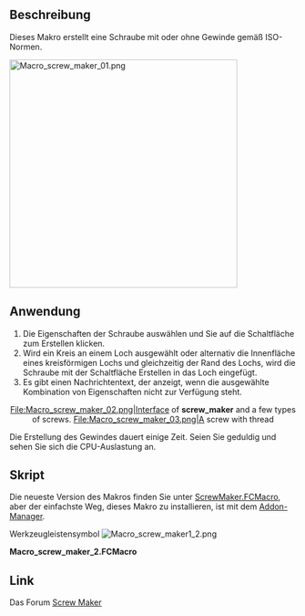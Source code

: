 <languages/>

{{Macro/de
|Name=Macro_screw_maker1_2
|Translate=Macro_screw_maker1_2
|Icon=Macro_screw_maker1_2.png
|Description=Erzeugt eine Schraube, einen Bolzen ... mit oder ohne Gewinde
|Author=Ulrich Brammer
|Version=2.3.1
|Date=2018-10-22
|FCVersion=All
|Download=[https://wiki.freecad.org/images/0/00/Macro_screw_maker1_2.png ToolBar icon]
}}

<span id="Description"></span>
==Beschreibung==

Dieses Makro erstellt eine Schraube mit oder ohne Gewinde gemäß ISO-Normen.

{{Codeextralink|https://raw.githubusercontent.com/FreeCAD/FreeCAD-macros/master/ObjectCreation/ScrewMaker.FCMacro}}

[[File:Macro_screw_maker_01.png|400px]]
{{Caption|Screw maker}}

<span id="Usage"></span>
==Anwendung==

# Die Eigenschaften der Schraube auswählen und Sie auf die Schaltfläche zum Erstellen klicken.
# Wird ein Kreis an einem Loch ausgewählt oder alternativ die Innenfläche eines kreisförmigen Lochs und gleichzeitig der Rand des Lochs, wird die Schraube mit der Schaltfläche Erstellen in das Loch eingefügt.
# Es gibt einen Nachrichtentext, der anzeigt, wenn die ausgewählte Kombination von Eigenschaften nicht zur Verfügung steht.

<center>
<gallery widths="300" heights="200">
File:Macro_screw_maker_02.png|Interface of '''screw_maker''' and a few types of screws.
File:Macro_screw_maker_03.png|A screw with thread
</gallery>
</center>
Die Erstellung des Gewindes dauert einige Zeit. Seien Sie geduldig und sehen Sie sich die CPU-Auslastung an.

<span id="Script"></span>
==Skript==

Die neueste Version des Makros finden Sie unter [https://github.com/FreeCAD/FreeCAD-macros/blob/master/ObjectCreation/ScrewMaker.FCMacro ScrewMaker.FCMacro], aber der einfachste Weg, dieses Makro zu installieren, ist mit dem [[Std_AddonMgr/de|Addon-Manager]].

Werkzeugleistensymbol [[Image:Macro_screw_maker1_2.png]]

'''Macro_screw_maker_2.FCMacro'''

{{MacroCode|code=
#!/usr/bin/env python
# -*- coding: utf-8 -*-
#
#  screw_maker2_0.py
#  


"""
Macro to generate screws with FreeCAD.
Version 1.4 from 1st of September 2013
Version 1.5 from 23rd of December 2013
Corrected hex-heads above M12 not done.
Version 1.6 from 15th of March 2014
Added PySide support

Version 1.7 from April 2014
fixed bool type error. (int is not anymore accepted at linux)
fixed starting point of real thread at some screw types.

Version 1.8 from July 2014
first approch for a faster real thread

Version 1.9 / 2.0 July 2015
new calculation of starting point of thread
shell-based approach for screw generation
added:
ISO 14582 Hexalobular socket countersunk head screws, high head
ISO 14584 Hexalobular socket raised countersunk head screws
ISO 7380-2 Hexagon socket button head screws with collar
DIN 967 Cross recessed pan head screws with collar
ISO 4032 Hexagon nuts, Style 1
ISO 4033 Hexagon nuts, Style 2
ISO 4035 Hexagon thin nuts, chamfered
EN 1661 Hexagon nuts with flange
ISO 7094 definitions  Plain washers - Extra large series
ISO 7092 definitions  Plain washers - Small series
ISO 7093-1 Plain washer - Large series
Screw-tap to drill inner threads in parts with user defined length

ScrewMaker can now also used as a python module.
The following shows how to generate a screw from a python script:
  import screw_maker2_0

  threadDef = 'M3.5'
  o = screw_maker2_0.Screw()
  t = screw_maker2_0.Screw.setThreadType(o,'real')
  # Creates a Document-Object with label describing the screw
  d = screw_maker2_0.Screw.createScrew(o, 'ISO1207', threadDef, '20', 'real')

  # creates a shape in memory
  t = screw_maker2_0.Screw.setThreadType(o,'real')
  s = screw_maker1_9d.Screw.makeIso7046(o, 'ISO14582', threadDef, 40.0)
  Part.show(s)



to do: check ISO7380 usage of rs and rt, actual only rs is used 
check chamfer angle on hexogon heads and nuts
***************************************************************************
*   Copyright (c) 2013, 2014, 2015                                        *
*   Ulrich Brammer <ulrich1a[at]users.sourceforge.net>                    *
*                                                                         *
*   This file is a supplement to the FreeCAD CAx development system.      *
*                                                                         *
*   This program is free software; you can redistribute it and/or modify  *
*   it under the terms of the GNU Lesser General Public License (LGPL)    *
*   as published by the Free Software Foundation; either version 2 of     *
*   the License, or (at your option) any later version.                   *
*   for detail see the LICENCE text file.                                 *
*                                                                         *
*   This software is distributed in the hope that it will be useful,      *
*   but WITHOUT ANY WARRANTY; without even the implied warranty of        *
*   MERCHANTABILITY or FITNESS FOR A PARTICULAR PURPOSE.  See the         *
*   GNU Library General Public License for more details.                  *
*                                                                         *
*   You should have received a copy of the GNU Library General Public     *
*   License along with this macro; if not, write to the Free Software     *
*   Foundation, Inc., 59 Temple Place, Suite 330, Boston, MA  02111-1307  *
*   USA                                                                   *
*                                                                         *
***************************************************************************
"""

__author__ = "Ulrich Brammer <ulrich1a@users.sourceforge.net>"



import FreeCAD, FreeCADGui, Part, math
from FreeCAD import Base
import DraftVecUtils

try:
  from PySide import QtCore, QtGui
  #FreeCAD.Console.PrintMessage("PySide is used" + "\n")
except:
  #FreeCAD.Console.PrintMessage("PyQt4 is needed" + "\n")
  from PyQt4 import QtCore, QtGui


DEBUG = False # set to True to show debug messages; does not work, still todo.


# Diameters included in this library/macro
# some ISO-standards may include more diameters!
# Dictionary used for user messages
standard_diameters = {
  'ISO4017': ('M1.6', 'M64'), # ISO 4017 Hex-head-screw
  'ISO4014': ('M1.6', 'M64'), # ISO 4014 Hex-head-bolt
  'EN1662':  ('M5',   'M16'), # EN 1662 Hexagon bolts with flange, small series
  'EN1665':  ('M5',   'M20'), # EN 1665 Hexagon bolts with flange, heavy series
  'ISO4762': ('M1.6', 'M64'), # ISO 4762 Hexagon socket head cap screws
  'ISO2009': ('M1.6', 'M10'), # ISO 2009 Slotted countersunk flat head screws
  'ISO2010': ('M1.6', 'M10'), # ISO 2010 Slotted raised countersunk head screws
  'ISO1580': ('M1.6', 'M10'), # ISO 1580 Slotted pan head screws
  'ISO7045': ('M1.6', 'M10'), # ISO 7045 Pan head screws type H cross recess
  'ISO7046': ('M1.6', 'M10'),
  'ISO7047': ('M1.6', 'M10'),
  'ISO1207': ('M3',   'M10'), # ISO 1207 Slotted cheese head screws
  'ISO7048': ('M2.5', 'M8'),  # ISO 7048 Cross-recessed cheese head screws with type H cross recess
  'ISO7380-1':('M3',  'M16'), # ISO 7380 Hexagon socket button head screws
  'ISO7380-2':('M3',  'M16'), # ISO 7380 Hexagon socket button head screws with collar
  'DIN967'  :('M3',   'M8'),  # DIN 967 Cross recessed pan head screws with collar
  'ISO10642':('M3',   'M20'), # ISO 10642 Hexagon socket countersunk head screws
  'ISO14579':('M2',   'M20'), # ISO 14579 Hexalobular socket head cap screws
  'ISO14580':('M2',   'M10'), # ISO 14580 Hexalobular socket cheese head screws
  'ISO14581':('M2',   'M10'), # ISO 14581 Hexalobular socket countersunk flat head screws (to do!!)
  'ISO14582':('M3',   'M10'), # ISO 14582 Hexalobular socket countersunk head screws, high head
  'ISO14583':('M2',   'M10'), # ISO 14583 Hexalobular socket pan head screws
  'ISO14584':('M2',   'M10'), # ISO 14584 Hexalobular socket raised countersunk head screws
  'ISO7089': ('M1.6', 'M64'), # Washer
  'ISO7090': ('M5',   'M64'), # ISO 7090 definitions Plain washers, chamfered - Normal series
  'ISO7091': ('M1.6', 'M64'), # ISO 7091 definitions  Plain washer - Normal series Product Grade C
  'ISO7092': ('M1.6', 'M36'), # ISO 7092 definitions  Plain washers - Small series
  'ISO7093-1': ('M3', 'M36'), # ISO 7093-1 Plain washer - Large series
  'ISO7094': ('M5',   'M36'), # ISO 7094 definitions  Plain washers - Extra large series
  'ISO4032': ('M1.6', 'M64'), # ISO 4032 Hexagon nuts, Style 1
  'ISO4033': ('M5',   'M36'), # ISO 4033 Hexagon nuts, Style 2
  'ISO4035': ('M1.6', 'M64'), # ISO 4035 Hexagon thin nuts, chamfered
  'ISO4036': ('M1.6', 'M10'), # ISO 4035 Hexagon thin nuts, unchamfered, todo no function coded
  'EN1661':  ('M5',   'M20')} # EN 1661 Hexagon nuts with flange

# ISO 4017 Hex-head-screw
#           P,    c,  dw,    e,     k,   r,   s
iso4017head={
  'M1.6':  (0.35, 0.2, 2.9,  3.4,   1.1, 0.1,  3.2),
  'M2':    (0.40, 0.2, 3.7,  4.4,   1.4, 0.1,  4.0),
  'M2.5':  (0.45, 0.2, 4.6,  5.5,   1.7, 0.1,  5.0),
  'M3':    (0.5,  0.2, 5.2,  6.1,   2.0, 0.1,  5.5),
  '(M3.5)':(0.6,  0.2, 5.2,  6.6,   2.4, 0.1,  5.5),
  'M4':    (0.7,  0.2, 6.6,  7.7,   2.8, 0.2,  7.0), 
  'M5':    (0.8,  0.2, 7.5,  8.9,   3.5, 0.2,  8.0),
  'M6':    (1.0,  0.2, 9.5,  11.05, 4.0, 0.25, 10.0),
  'M8':    (1.25, 0.3, 11.7, 14.5,  5.3, 0.25, 13.0),
  'M10':   (1.50, 0.3, 14.7, 17.9,  6.4, 0.4,  16.0),
  'M12':   (1.75, 0.3, 16.7, 20.1,  7.5, 0.6,  18.0),
  '(M14)': (2.00, 0.3, 20.5, 24.5,  8.8, 0.6,  22.0),
  'M16':   (2.00, 0.4, 22.4, 26.9, 10.0, 0.6,  24.0),
  '(M18)': (2.50, 0.4, 25.4, 30.2, 11.5, 0.6,  27.0),
  'M20':   (2.50, 0.4, 28.2, 33.7, 12.5, 0.8,  30.0),
  '(M22)': (2.50, 0.4, 31.8, 37.7, 14.0, 0.8,  34.0),
  'M24':   (3.00, 0.4, 33.7, 40.1, 15.0, 0.8,  36.0),
  '(M27)': (3.00, 0.4, 38.0, 45.2, 17.0, 1.0,  41.0),
  'M30':   (3.50, 0.4, 42.8, 50.9, 18.7, 1.0,  46.0), #dw not in class A, e not in class A
  '(M33)': (3.50, 0.4, 46.6, 55.4, 21.0, 1.0,  50.0), 
  'M36':   (4.00, 0.4, 51.2, 61.0, 22.5, 1.0,  55.0), #dw not in class A, e not in class A
  '(M39)': (4.00, 0.5, 55.9, 66.5, 25.0, 1.0,  60.0),
  'M42':   (4.50, 0.7, 60.0, 71.3, 26.0, 1.2,  65.0),
  '(M45)': (4.50, 0.7, 64.7, 77.0, 28.0, 1.2,  70.0),
  'M48':   (5.00, 0.7, 69.5, 82.6, 30.0, 1.6,  75.0),
  '(M52)': (5.00, 0.7, 74.5, 88.3, 33.0, 1.6,  80.0),
  'M56':   (5.50, 0.7, 78.7, 93.6, 35.0, 2.0,  85.0),
  '(M60)': (5.50, 0.7, 82.7, 99.2, 38.0, 2.0,  90.0),
  'M64':   (6.00, 0.7, 88.2,104.9, 40.0, 2.0,  95.0)
  } 



iso4017length = {
  '2': ( 1.8,  2.2),
  '3': ( 2.8,  3.2),
  '4': ( 3.76, 4.24),
  '5': ( 4.76, 5.24),
  '6': ( 5.76, 6.24),
  '8': ( 7.71, 8.29),
  '10':( 9.71, 10.29),
  '12':(11.65, 12.35),
  '14':(13.65, 14.35),
  '16':(15.65, 16.35),
  '20':(19.58, 20.42),
  '25':(24.58, 25.42),
  '30':(29.58, 30.42),
  '35':(34.5,  35.5),
  '40':(39.5,  40.5),
  '45':(44.5,  45.5),
  '50':(49.5,  50.5),
  '55':(54.4, 55.6),
  '60':(59.4, 60.6),
  '65':(64.4, 65.6),
  '70':(69.4, 70.6),
  '80':(79.4, 80.6),
  '100':(99.3, 100.7),
  '110':(109.3, 110.7),
  '120':(119.3, 120.7),
  '130':(129.2, 130.8),
  '140':(139.2, 130.8),
  '150':(149.2, 150.8),
  '160':(159.2, 160.8),
  '180':(179.2, 180.8),
  '200':(199.1, 200.9)
  }

# range of typical srew lengths
#    min_length,  max_length
iso4017range = {
  'M1.6':  ('2', '16'),
  'M2':    ('4', '20'),
  'M2.5':  ('5', '25'),
  'M3':    ('5', '30'),
  '(M3.5)':('8', '35'),
  'M4':    ('6', '40'),
  'M5':    ('8', '50'),
  'M6':   ('12', '60'),
  'M8':   ('16', '80'),
  'M10':  ('20','100'),
  'M12':  ('25','120'),
  '(M14)':('25','140'),
  'M16':  ('30','150'),
  '(M18)':('35','200'),
  'M20':  ('40','160'),
  '(M22)':('45','200'),
  'M24':  ('50','180'),
  '(M27)':('50','100'),
  'M30':  ('60','200'), 
  '(M33)':('65','200'),
  'M36':  ('70','200'),
  '(M39)':('80','200'),
  'M42':  ('70','200'),
  '(M45)':('90','200'),
  'M48': ('100','200'),
  '(M52)':('100','200'),
  'M56':  ('110','200'),
  '(M60)':('120','200'),
  'M64':  ('120','200')
  } 


# ISO 4014 Hex-head-bolt
#          P,      b1,    b2,    b3,  c,   dw,    e,    k,   r,   s
iso4014head={
  'M1.6':  (0.35,   9.0,  15.0,  28.0, 0.2,  2.3,  3.4,  1.1, 0.1,  3.2),
  'M2':    (0.40,  10.0,  16.0,  29.0, 0.2,  3.0,  4.4,  1.4, 0.1,  4.0),
  'M2.5':  (0.45,  11.0,  17.0,  30.0, 0.2,  4.0,  5.5,  1.7, 0.1,  5.0),
  'M3':    (0.50,  12.0,  18.0,  31.0, 0.2,  4.6,  6.1,  2.0, 0.1,  5.5),
  '(M3.5)':(0.60,  13.0,  19.0,  32.0, 0.2,  5.1,  6.6,  2.4, 0.1,  6.0),
  'M4':    (0.70,  14.0,  20.0,  33.0, 0.2,  5.9,  7.7,  2.8, 0.2,  7.0),
  'M5':    (0.80,  16.0,  22.0,  35.0, 0.2,  6.9,  8.9,  3.5, 0.2,  8.0), 
  'M6':    (1.00,  18.0,  24.0,  37.0, 0.2,  8.9, 11.05, 4.0, 0.25,10.0),
  'M8':    (1.25,  22.0,  28.0,  41.0, 0.3, 11.7, 14.5,  5.3, 0.4, 13.0),
  'M10':   (1.50,  26.0,  32.0,  45.0, 0.3, 14.7, 17.9,  6.4, 0.4, 16.0),
  'M12':   (1.75,  30.0,  36.0,  49.0, 0.3, 16.7, 20.1,  7.5, 0.6, 18.0),
  '(M14)': (2.00,  34.0,  40.0,  53.0, 0.3, 20.5, 24.5,  8.8, 0.6, 22.0),
  'M16':   (2.00,  38.0,  44.0,  57.0, 0.4, 22.4, 26.9, 10.0, 0.6, 24.0),
  '(M18)': (2.50,  42.0,  48.0,  61.0, 0.4, 25.4, 30.2, 11.5, 0.6, 27.0),
  'M20':   (2.50,  46.0,  52.0,  65.0, 0.4, 28.2, 33.7, 12.5, 0.8, 30.0),
  '(M22)': (2.50,  50.0,  56.0,  69.0, 0.4, 31.8, 37.7, 14.0, 0.8, 34.0),
  'M24':   (3.00,  54.0,  60.0,  73.0, 0.4, 33.7, 40.1, 15.0, 0.8, 36.0),
  '(M27)': (3.00,  60.0,  66.0,  79.0, 0.4, 38.0, 45.2, 17.0, 1.0, 41.0),
  'M30':   (3.50,  66.0,  72.0,  85.0, 0.4, 42.8, 50.9, 18.7, 1.0, 46.0), #dw not in class A, e not in class A
  '(M33)': (3.50,  78.0,  78.0,  91.0, 0.4, 46.6, 55.4, 21.0, 1.0, 50.0), 
  'M36':   (4.00,  84.0,  84.0,  97.0, 0.4, 51.2, 60.8, 22.5, 1.0, 55.0),
  '(M39)': (4.00,  90.0,  90.0, 103.0, 0.5, 55.9, 66.5, 25.0, 1.0, 60.0),
  'M42':   (4.50,  96.0,  96.0, 109.0, 0.6, 60.0, 71.3, 26.0, 1.2, 65.0),
  '(M45)': (4.50, 102.0, 102.0, 115.0, 0.7, 64.7, 77.0, 28.0, 1.2, 70.0),
  'M48':   (5.00, 108.0, 108.0, 121.0, 0.6, 69.5, 82.6, 30.0, 1.6, 75.0),
  '(M52)': (5.00, 116.0, 116.0, 129.0, 0.7, 74.5, 88.3, 33.0, 1.6, 80.0),
  'M56':   (5.50, 137.0, 137.0, 137.0, 0.6, 78.7, 93.6, 35.0, 2.0, 85.0),
  '(M60)': (5.50, 145.0, 145.0, 145.0, 0.7, 82.7, 99.2, 38.0, 2.0, 90.0),
  'M64':   (6.00, 153.0, 153.0, 153.0, 0.6, 88.2,104.9, 40.0, 2.0, 55.0)
  }


iso4014length = {
  '12':(11.65, 12.35),
  '16':(15.65, 16.35),
  '20':(19.58, 20.42),
  '25':(24.58, 25.42),
  '30':(29.58, 30.42),
  '35':(34.5,  35.5),
  '40':(39.5,  40.5),
  '45':(44.5,  45.5),
  '50':(49.5,  50.5),
  '55':(54.4, 55.6),
  '60':(59.4, 60.6),
  '65':(64.4, 65.6),
  '70':(69.4, 70.6),
  '80':(79.4, 80.6),
  '100':(99.3, 100.7),
  '110':(109.3, 110.7),
  '120':(119.3, 120.7),
  '130':(129.2, 130.8),
  '140':(139.2, 130.8),
  '150':(149.2, 150.8),
  '160':(159.2, 160.8),
  '180':(179.2, 180.8),
  '200':(199.1, 200.9),
  '220':(219.1, 220.9),   
  '240':(237.7, 242.3),
  '260':(219.1, 220.9),
  '280':(219.1, 220.9),
  '300':(219.1, 220.9),
  '320':(219.1, 220.9),
  '340':(219.1, 220.9),
  '360':(219.1, 220.9),
  '380':(219.1, 220.9),
  '400':(219.1, 220.9),
  '420':(219.1, 220.9),
  '440':(219.1, 220.9),
  '460':(219.1, 220.9),
  '480':(219.1, 220.9),
  '500':(496.85, 503.15)   
  }

# range of typical srew lengths
#    min_length,  max_length
iso4014range = {
  'M1.6':('12', '16'),
  'M2':  ('16', '20'),
  'M2.5':('16', '25'),
  'M3':  ('20', '30'),
  '(M3.5)':('20', '35'),
  'M4':  ('25', '50'),
  'M5':  ('25', '50'),
  'M6':  ('30', '130'),
  'M8':  ('30', '180'),
  'M10': ('35', '150'),
  'M12': ('50', '150'),
  '(M14)': ('50', '160'),
  'M16': ('55', '200'),
  '(M18)':('70','180'),
  'M20': ('60', '300'),
  '(M22)':('70','220'),
  'M24': ('80', '220'),
  '(M27)':('90', '220'),
  'M30': ('110','300'),
  '(M33)':('130','320'),
  'M36': ('140','360'),
  '(M39)':('150','380'),
  'M42': ('160','440'),
  '(M45)':('180','440'),
  'M48': ('180','480'),
  '(M52)':('200','480'),
  'M56': ('220','500'),
  '(M60)':('220','500'),
  'M64': ('260','500')
  }


# EN 1662 Hexagon bolts with flange, small series
#          P,   b0,    b1,   b2,   b3,   c,  dc,    dw,    e,     k,   kw,  lf,  r1,   s
en1662def={
  'M5': (0.80, 25.0, 16.0,  0.0,  0.0, 1.0, 11.4,  9.4,  7.59,  5.6, 2.3, 1.4, 0.2, 7.0), 
  'M6': (1.00, 30.0, 18.0,  0.0,  0.0, 1.1, 13.6, 11.6,  8.71,  6.9, 2.9, 1.6, 0.25, 8.0),
  'M8': (1.25, 35.0, 22.0, 28.0,  0.0, 1.2, 17.0, 14.9, 10.95,  8.5, 3.8, 2.1, 0.4, 10.0),
  'M10':(1.50, 40.0, 26.0, 32.0,  0.0, 1.5, 20.8, 18.7, 14.26,  9.7, 4.3, 2.1, 0.4, 13.0),
  'M12':(1.75, 45.0, 30.0, 36.0,  0.0, 1.8, 24.7, 22.5, 17.62, 12.1, 5.4, 2.1, 0.6, 16.0),
  '(M14)':(2.00, 50.0, 34.0, 40.0,  0.0, 2.1, 28.6, 26.4, 19.86, 12.9, 5.6, 2.1, 0.6, 18.0),
  'M16':(2.00, 55.0, 38.0, 44.0, 57.0, 2.4, 32.8, 30.6, 23.15, 15.2, 6.8, 3.2, 0.6, 21.0)}


# range of typical srew lengths
#    min_length,  max_length
en1662range = {
  'M5': ('10', '50'),
  'M6': ('12', '60'),
  'M8': ('16', '80'),
  'M10':('20','100'),
  'M12':('25','120'),
  '(M14)':('30','140'), 
  'M16':('35','160')
  } 

en1662length = {
  '10':( 9.71, 10.29),
  '12':(11.65, 12.35),
  '16':(15.65, 16.35),
  '20':(19.58, 20.42),
  '25':(24.58, 25.42),
  '30':(29.58, 30.42),
  '35':(34.5,  35.5),
  '40':(39.5,  40.5),
  '45':(44.5,  45.5),
  '50':(49.5,  50.5),
  '55':(54.4, 55.6),
  '60':(59.4, 60.6),
  '65':(64.4, 65.6),
  '70':(69.4, 70.6),
  '80':(79.4, 80.6),
  '90':(89.3, 90.7),
  '100':(99.3, 100.7),
  '110':(109.3, 110.7),
  '120':(119.3, 120.7),
  '130':(129.2, 130.8),
  '140':(139.2, 130.8),
  '150':(149.2, 150.8),
  '160':(159.2, 160.8)
  }


# EN 1665 Hexagon bolts with flange, heavy series
#          P,    b0,  b1,   b2,   b3,   c,  dc,    dw,    e,     k,   kw,  lf,  r1,   s
en1665def={
  'M5': (0.80, 25.0, 16.0,  0.0,  0.0, 1.0, 11.8,  9.8,  8.71,  5.8, 2.6, 1.4, 0.2,  8.0), 
  'M6': (1.00, 30.0, 18.0,  0.0,  0.0, 1.1, 14.2, 12.2, 10.95,  6.6, 3.0, 1.6, 0.25,10.0),
  'M8': (1.25, 35.0, 22.0, 28.0,  0.0, 1.2, 18.0, 15.8, 14.26,  8.1, 3.9, 2.1, 0.4, 13.0),
  'M10':(1.50, 40.0, 26.0, 32.0,  0.0, 1.5, 22.3, 19.6, 17.62, 10.4, 4.1, 2.1, 0.4, 16.0),
  'M12':(1.75, 45.0, 30.0, 36.0,  0.0, 1.8, 26.6, 23.8, 19.86, 11.8, 5.6, 2.1, 0.6, 18.0),
  '(M14)':(2.00, 50.0, 34.0, 40.0,  0.0, 2.1, 30.5, 27.6, 23.15, 13.7, 6.5, 2.1, 0.6, 21.0),
  'M16':(2.00, 55.0, 38.0, 44.0, 57.0, 2.4, 35.0, 31.9, 26.51, 15.4, 7.3, 3.2, 0.6, 24.0),
  'M20':(2.50, 65.0, 46.0, 52.0, 65.0, 3.0, 43.0, 39.9, 33.23, 18.9, 8.9, 4.2, 0.8, 30.0)}


# range of typical srew lengths
#    min_length,  max_length
en1665range = {
  'M5': ('10', '50'),
  'M6': ('12', '60'),
  'M8': ('16', '80'),
  'M10':('20','100'),
  'M12':('25','120'),
  '(M14)':('30','140'), 
  'M16':('35','160'),
  'M20':('65','200')
  } 

en1665length = {
  '10':( 9.71, 10.29),
  '12':(11.65, 12.35),
  '16':(15.65, 16.35),
  '20':(19.58, 20.42),
  '25':(24.58, 25.42),
  '30':(29.58, 30.42),
  '35':(34.5,  35.5),
  '40':(39.5,  40.5),
  '45':(44.5,  45.5),
  '50':(49.5,  50.5),
  '55':(54.4, 55.6),
  '60':(59.4, 60.6),
  '65':(64.4, 65.6),
  '70':(69.4, 70.6),
  '80':(79.4, 80.6),
  '90':(89.3, 90.7),
  '100':(99.3, 100.7),
  '110':(109.3, 110.7),
  '120':(119.3, 120.7),
  '130':(129.2, 130.8),
  '140':(139.2, 130.8),
  '150':(149.2, 150.8),
  '160':(159.2, 160.8),
  '180':(179.2, 180.8),
  '200':(199.1, 200.9)
  }



# ISO 1207 definitions Class A, Slotted cheese head screws
#          P,     a,   b,   dk,  dk_mean, da,  k,  n_min, r, t_min, x
iso1207def={
  'M1.6':(0.35, 0.7, 25.0,  3.0,  2.9,  2.0, 1.1, 0.46, 0.1, 0.45, 0.9),
  'M2':  (0.40, 0.8, 25.0,  3.8,  3.7,  2.6, 1.4, 0.56, 0.1, 0.6, 1.0),
  'M2.5':(0.45, 0.9, 25.0,  4.5,  4.4,  3.1, 1.8, 0.66, 0.1, 0.7, 1.1),
  'M3':  (0.50, 1.0, 25.0,  5.5,  5.4,  3.6, 2.0, 0.86, 0.1, 0.85, 1.25),
  '(M3.5)':(0.60, 1.2, 38.0,  6.0,  5.9,  4.1, 2.4, 1.06, 0.1, 1.0, 1.5),
  'M4':  (0.70, 1.4, 38.0,  7.0,  6.9,  4.7, 2.6, 1.26, 0.2, 1.1, 1.75),
  'M5':  (0.80, 1.6, 38.0,  8.5,  8.4,  5.7, 3.3, 1.26, 0.2, 1.3, 2.0),
  'M6':  (1.00, 2.0, 38.0, 10.0,  9.9,  6.8, 3.9, 1.66, 0.25,1.6, 2.5),
  'M8':  (1.25, 2.5, 38.0, 13.0, 12.85, 9.2, 5.0, 2.06, 0.4, 2.0, 3.2),
  'M10': (1.50, 3.0, 38.0, 16.0, 15.85, 11.2,6.0, 2.56, 0.4, 2.4, 3.8)}

# range of typical srew lengths
#    min_length,  max_length
iso1207range = {
  'M1.6':('2', '16'),
  'M2':  ('3', '20'),
  'M2.5':('3', '25'),
  'M3':  ('4', '30'),
  '(M3.5)':('5', '35'),
  'M4':  ('5', '40'),
  'M5':  ('6', '50'),
  'M6':  ('8', '60'),
  'M8': ('10', '80'),
  'M10':('12', '80')}

# slotted cheese head screws
# nom length: l_min, l_max       
iso1207length = {
  '2': (1.8,  2.2),
  '3': ( 2.8,  3.2),
  '4': ( 3.76, 4.24),
  '5': ( 4.76, 5.24),
  '6': ( 5.76, 6.24),
  '8': ( 7.71, 8.29),
  '10':( 9.71, 10.29),
  '12':(11.65, 12.35),
  '14':(13.65, 14.35),
  '16':(15.65, 16.35),
  '20':(19.58, 20.42),
  '25':(24.58, 25.42),
  '30':(29.58, 30.42),
  '35':(34.5,  35.5),
  '40':(39.5,  40.5),
  '45':(44.5,  45.5),
  '50':(49.5,  50.5),
  '55':(54.05, 55.95),
  '60':(59.05, 60.95),
  '65':(64.05, 65.95),
  '70':(69.05, 70.95),
  '75':(74.05, 75.95),
  '80':(79.05, 80.95)
  }


# ISO 14580 definitions , Hexalobular socket cheese head screws
#          P,     a,   b,   dk,  dk_mean, da,  k,  n_min, r, t_min, x
#           tt,    k,    A,  t_mean
iso14580def={
  'M2':  ('T6',  1.55, 1.75, 0.8),
  'M2.5':('T8',  1.85, 2.40, 0.9),
  'M3':  ('T10', 2.40, 2.80, 1.2),
  '(M3.5)':('T15', 2.60, 3.35, 1.3),
  'M4':  ('T20', 3.10, 3.95, 1.5),
  'M5':  ('T25', 3.65, 4.50, 1.7),
  'M6':  ('T30', 4.40, 5.60, 2.1),
  'M8':  ('T45', 5.80, 7.95, 2.9),
  'M10': ('T50', 6.90, 8.95, 3.3)}
  
# range of typical srew lengths
#    min_length,  max_length
# iso14580range = iso1207range

# nom length: l_min, l_max       
iso14580length = {
  '3': ( 2.8,  3.2),
  '4': ( 3.76, 4.24),
  '5': ( 4.76, 5.24),
  '6': ( 5.76, 6.24),
  '8': ( 7.71, 8.29),
  '10':( 9.71, 10.29),
  '12':(11.65, 12.35),
  '14':(13.65, 14.35),
  '16':(15.65, 16.35),
  '20':(19.58, 20.42),
  '25':(24.58, 25.42),
  '30':(29.58, 30.42),
  '35':(34.5,  35.5),
  '40':(39.5,  40.5),
  '45':(44.5,  45.5),
  '50':(49.5,  50.5),
  '55':(54.05, 55.95),
  '60':(59.05, 60.95),
  '65':(64.05, 65.95),
  '70':(69.05, 70.95),
  '75':(74.05, 75.95),
  '80':(79.05, 80.95)
  }



# ISO 7048 definitions Class A, 
# Cross-recessed cheese head screws with type H or Z cross recess
#          P,     a,   b,   dk,  dk_mean, da,  k,   r,   x, cT,   mH,   mZ 
iso7048def={
  'M2.5':(0.45, 0.9, 25.0,  4.5,  4.4,  3.1, 1.8, 0.1, 1.1, '1', 2.7, 2.4),
  'M3':  (0.50, 1.0, 25.0,  5.5,  5.4,  3.6, 2.0, 0.1, 1.25,'2', 3.5, 3.5),
  '(M3.5)':(0.60, 1.2, 38.0,  6.0,  5.9,  4.1, 2.4, 0.1, 1.5, '2', 3.8, 3.7),
  'M4':  (0.70, 1.4, 38.0,  7.0,  6.9,  4.7, 2.6, 0.2, 1.75,'2', 4.1, 4.0),
  'M5':  (0.80, 1.6, 38.0,  8.5,  8.4,  5.7, 3.3, 0.2, 2.0, '2', 4.8, 4.6),
  'M6':  (1.00, 2.0, 38.0, 10.0,  9.9,  6.8, 3.9, 0.25,2.5, '3', 6.2, 6.1),
  'M8':  (1.25, 2.5, 38.0, 13.0, 12.85, 9.2, 5.0, 0.4, 3.2, '3', 7.7, 7.5)
  }

# range of typical srew lengths
#    min_length,  max_length
iso7048range = {
  'M2.5':('3', '25'),
  'M3':  ('4', '30'),
  '(M3.5)':('5', '35'),
  'M4':  ('5', '40'),
  'M5':  ('6', '50'),
  'M6':  ('8', '60'),
  'M8': ('10', '80')}

# nom length: l_min, l_max       
iso7048length = {
  '3': ( 2.8,  3.2),
  '4': ( 3.76, 4.24),
  '5': ( 4.76, 5.24),
  '6': ( 5.76, 6.24),
  '8': ( 7.71, 8.29),
  '10':( 9.71, 10.29),
  '12':(11.65, 12.35),
  '16':(15.65, 16.35),
  '20':(19.58, 20.42),
  '25':(24.58, 25.42),
  '30':(29.58, 30.42),
  '35':(34.5,  35.5),
  '40':(39.5,  40.5),
  '45':(44.5,  45.5),
  '50':(49.5,  50.5),
  '60':(59.05, 60.95),
  '70':(69.05, 70.95),
  '80':(79.05, 80.95)
  }


# Button Head Screw
# nom length: l_min, l_max       
iso7380length = {
  #'2.5':(2.3,  2.7),
  #'3': ( 2.8,  3.2),
  '4': ( 3.76, 4.24),
  '5': ( 4.76, 5.24),
  '6': ( 5.76, 6.24),
  '8': ( 7.71, 8.29),
  '10':( 9.71, 10.29),
  '12':(11.65, 12.35),
  '14':(13.65, 14.35),
  '16':(15.65, 16.35),
  '20':(19.58, 20.42),
  '25':(24.58, 25.42),
  '30':(29.58, 30.42),
  '35':(34.5,  35.5),
  '40':(39.5,  40.5),
  '45':(44.5,  45.5),
  '50':(49.5,  50.5),
  '55':(54.05, 55.95),
  '60':(59.05, 60.95),
  '65':(64.4, 65.6),
  '70':(69.4, 70.6),
  '80':(79.4, 80.6),
  '90':(89.3, 90.7)
  }

# ISO 7380-1 definitions Class A 
# http://www.agrati.com/it/unificati/it/gamma/unificati/home02.htm
#          P,   b,     a,   da, dk,  dk_mean,s_mean,t_min, r, k,   e,    w,  
iso7380def={
  'M3':  (0.50, 18.0, 1.0,  3.6,  5.7,  5.5, 2.03, 1.04, 0.1, 1.65, 2.3,  0.2),
  'M4':  (0.70, 20.0, 1.4,  4.7,  7.6,  7.4, 2.54, 1.30, 0.2, 2.20, 2.87, 0.3),
  'M5':  (0.80, 22.0, 1.6,  5.7,  9.5,  9.3, 3.05, 1.56, 0.2, 2.75, 3.44, 0.38),
  'M6':  (1.00, 24.0, 2.0,  6.8, 10.5, 10.3, 4.05, 2.08, 0.25,3.3,  4.58, 0.74),
  'M8':  (1.25, 28.0, 2.5,  9.2, 14.0, 13.8, 5.05, 2.60, 0.4, 4.4,  5.72, 1.05),
  'M10': (1.50, 32.0, 3.0, 11.2, 17.5, 17.3, 6.05, 3.12, 0.4, 5.5,  6.86, 1.45),
  'M12': (1.75, 36.0, 3.5, 13.7, 21.0, 20.7, 8.06, 4.16, 0.6, 6.6,  9.15, 1.63),
  'M16': (2.00, 44.0, 3.5, 17.7, 28.0, 27.8, 10.06,5.20, 0.6, 8.8, 11.43, 2.25)
  }

# range of typical srew lengths
#    min_length,  max_length
iso7380range = {
  'M3':  ('6', '30'),
  'M4':  ('6', '40'),
  'M5':  ('8', '50'),
  'M6':  ('10', '60'),
  'M8': ('12', '80'),
  'M10':('16', '90'),
  'M12':('20', '90'),
  'M16':('25', '90')}

# ISO 7380-2 definitions 
#          P,   b,     c,   da, dk,    dk_c,s_mean,t_min, r,  k,   e,    w,  
iso7380_2def={
  'M3':  (0.50, 18.0, 0.7,  3.6,  5.2,  6.9, 2.03, 1.04, 0.1, 1.65, 2.3,  0.2),
  'M4':  (0.70, 20.0, 0.8,  4.7,  7.2,  9.4, 2.54, 1.30, 0.2, 2.20, 2.87, 0.3),
  'M5':  (0.80, 22.0, 1.0,  5.7,  8.8, 11.8, 3.05, 1.56, 0.2, 2.75, 3.44, 0.38),
  'M6':  (1.00, 24.0, 1.2,  6.8, 10.0, 13.6, 4.05, 2.08, 0.25,3.3,  4.58, 0.74),
  'M8':  (1.25, 28.0, 1.5,  9.2, 13.2, 17.8, 5.05, 2.60, 0.4, 4.4,  5.72, 1.05),
  'M10': (1.50, 32.0, 2.0, 11.2, 16.5, 21.9, 6.05, 3.12, 0.4, 5.5,  6.86, 1.45),
  'M12': (1.75, 36.0, 2.4, 13.7, 19.4, 26.0, 8.06, 4.16, 0.6, 6.6,  9.15, 1.63),
  'M16': (2.00, 44.0, 2.8, 17.7, 26.0, 34.0, 10.06,5.20, 0.6, 8.8, 11.43, 2.25)
  }


# DIN 967 definitions: Cross recessed pan head screw with collar
#          P,   b,     c,   da,   dk,   r,  k,    rf,  x,    cT,  mH,   mZ 
din967def={
  'M3':  (0.50, 25.0, 0.7,  3.6,  7.5, 0.1, 2.35,  3.8, 1.25, '1', 3.0, 2.9),
  '(M3.5)':(0.60, 38.0, 0.8,  4.1,  9.0, 0.1, 2.60,  4.6, 1.5,  '2', 4.2, 3.9),
  'M4':  (0.70, 38.0, 1.0,  4.7, 10.0, 0.2, 3.05,  5.8, 1.75, '2', 4.6, 4.3),
  'M5':  (0.80, 38.0, 1.2,  5.7, 11.5, 0.2, 3.55,  6.6, 2.0,  '2', 5.0, 4.7),
  'M6':  (1.00, 38.0, 1.6,  6.8, 14.5, 0.25,4.55,  8.2, 2.5,  '3', 7.1, 6.7),
  'M8':  (1.25, 38.0, 2.0,  9.2, 19.0, 0.4, 5.90, 11.0, 3.2,  '4', 9.0, 8.8)
  }

# range of typical srew lengths
#    min_length,  max_length
din967range = {
  'M3':  ('4', '30'),
  '(M3.5)':  ('5', '35'),
  'M4':  ('5', '40'),
  'M5':  ('6', '45'),
  'M6':  ('8', '60'),
  'M8': ('10', '60')
}
# Button Head Screw
# nom length: l_min, l_max       
din967length = {
  '4': ( 3.76, 4.24),
  '5': ( 4.76, 5.24),
  '6': ( 5.76, 6.24),
  '8': ( 7.71, 8.29),
  '10':( 9.71, 10.29),
  '12':(11.65, 12.35),
  '14':(13.65, 14.35),
  '16':(15.65, 16.35),
  '20':(19.58, 20.42),
  '25':(24.58, 25.42),
  '30':(29.58, 30.42),
  '35':(34.5,  35.5),
  '40':(39.5,  40.5),
  '45':(44.5,  45.5),
  '50':(49.5,  50.5),
  '55':(54.05, 55.95),
  '60':(59.05, 60.95)
  }


L_iso2009length =['2.5','3','4','5','6','8','10','12','14','16','20', \
   '25','30','35','40','45','50','55','60','65','70','75','80'] 
# nom length: l_min, l_max       
iso2009length = {
  '2.5':(2.3,  2.7),
  '3': ( 2.8,  3.2),
  '4': ( 3.76, 4.24),
  '5': ( 4.76, 5.24),
  '6': ( 5.76, 6.24),
  '8': ( 7.71, 8.29),
  '10':( 9.71, 10.29),
  '12':(11.65, 12.35),
  '14':(13.65, 14.35),
  '16':(15.65, 16.35),
  '20':(19.58, 20.42),
  '25':(24.58, 25.42),
  '30':(29.58, 30.42),
  '35':(34.5,  35.5),
  '40':(39.5,  40.5),
  '45':(44.5,  45.5),
  '50':(49.5,  50.5),
  '55':(54.05, 55.95),
  '60':(59.05, 60.95),
  '65':(64.05, 65.95),
  '70':(69.05, 70.95),
  '75':(74.05, 75.95),
  '80':(79.05, 80.95)
  }


# ISO 2009 definitions Class A
#          P, a, b, dk_theo, dk_mean, k, n_min, r, t_mean, x
iso2009def={
   'M1.6':(0.35, 0.7, 25, 3.6, 2.8,  1.0,  0.46, 0.2, 0.4, 0.9),
   'M2':  (0.40, 0.8, 25, 4.4, 3.6,  1.2,  0.56, 0.3, 0.5, 1.0),
   'M2.5':(0.45, 0.9, 25, 5.5, 4.5,  1.5,  0.66, 0.3, 0.6, 1.1),
   'M3':  (0.50, 1.0, 25, 6.3, 5.3,  1.65, 0.86, 0.4, 0.7, 1.25),
   '(M3.5)':(0.60, 1.2, 38, 8.2, 7.1,  2.35, 1.06, 0.4, 1.0, 1.5),
   'M4':  (0.70, 1.4, 38, 9.4, 8.2,  2.7,  1.26, 0.5, 1.1, 1.75),
   'M5':  (0.80, 1.6, 38,10.4, 9.2,  2.7,  1.26, 0.6, 1.2, 2.0),
   'M6':  (1.00, 2.0, 38,12.6, 11.2, 3.3,  1.66, 0.7, 1.4, 2.5),
   'M8':  (1.25, 2.5, 38,17.3, 15.6, 4.65, 2.06, 1.0, 2.0, 3.2),
   'M10': (1.50, 3.0, 38,20.0, 18.1, 5.0,  2.56, 1.2, 2.3, 3.8)}
   
# range of typical srew lengths
#    min_length,  max_length
iso2009range = {
  'M1.6':('2.5', '16'),
  'M2':  ('3', '20'),
  'M2.5':('4', '25'),
  'M3':  ('5', '30'),
  '(M3.5)':('6', '35'),
  'M4':  ('6', '40'),
  'M5':  ('8', '50'),
  'M6':  ('8', '60'),
  'M8': ('10', '80'),
  'M10':('12', '80')}


# ISO 7046 definitions Class A
# ISO 7046 Countersunk flat head srews (common head style)
# with type H or type Z cross recess
# Parameters P, a, b, dk_theo, dk_mean, k, r, x to be read from iso2009def
# Length = iso7045length
#          cT,   mH,   mZ 
iso7046def={
  'M1.6':('0', 1.6, 1.6),
  'M2':  ('0', 1.9, 1.9),
  'M2.5':('1', 2.9, 2.8),
  'M3':  ('1', 3.2, 3.0),
  '(M3.5)':('2', 4.4, 4.1),
  'M4':  ('2', 4.6, 4.4),
  'M5':  ('2', 5.2, 4.0),
  'M6':  ('3', 6.8, 6.6),
  'M8':  ('4', 8.9, 8.8),
  'M10': ('4', 10.0,9.8)}

# range of typical srew lengths
#    min_length,  max_length
iso7046range = {
  'M1.6':('3', '16'),
  'M2':  ('3', '20'),
  'M2.5':('3', '25'),
  'M3':  ('4', '30'),
  '(M3.5)':('5', '35'),
  'M4':  ('5', '40'),
  'M5':  ('6', '50'),
  'M6':  ('8', '60'),
  'M8': ('10', '60'),
  'M10':('12', '60')}

# ISO 2010, ISO 7047 definitions Class A: Raised Countersunk head srews
# ISO 2010 slotted screws (common head style)   range = iso2009range
# ISO 7047  with type H or type Z cross recess  range = iso7046range
# Parameters P, a, b, dk_theo, dk_mean, k, r, x to be read from iso2009def
# Length = iso7045length
#          rf, t_mean, cT,   mH,   mZ 
Raised_countersunk_def={
  'M1.6':(3.0,  0.7, '0', 1.9,  1.9),
  'M2':  (4.0,  0.9, '0', 2.0,  2.2),
  'M2.5':(5.0,  1.1, '1', 3.0,  2.8),
  'M3':  (6.0,  1.3, '1', 3.4,  3.1),
  '(M3.5)':(8.5,  1.5, '2', 4.8,  4.6),
  'M4':  (9.5,  1.8, '2', 5.2,  5.0),
  'M5':  (9.5,  2.2, '2', 5.4,  5.3),
  'M6':  (12.0, 2.6, '3', 7.3,  7.1),
  'M8':  (16.5, 3.5, '4', 9.6,  9.5),
  'M10': (19.5, 4.1, '4', 10.4,10.3)}



# ISO 14582 definitions 
#          P,    a,    b, dk_theo, dk_mean,k,   r,  tt, A, t_mean
iso14582def={
  'M3':  (0.50, 1.0, 18.0,  7.40,  6.5, 2.20, 0.10, 'T10', 2.80, 1.1),
  'M4':  (0.70, 1.4, 20.0, 10.02,  9.0, 3.01, 0.20, 'T20', 3.95, 1.6),
  'M5':  (0.80, 1.6, 22.0, 12.00, 10.8, 3.50, 0.20, 'T25', 4.50, 1.8),
  'M6':  (1.00, 2.0, 24.0, 14.44, 13.1, 4.22, 0.25, 'T30', 5.60, 2.2),
  'M8':  (1.25, 2.5, 28.0, 19.38, 17.8, 5.69, 0.40, 'T45', 7.93, 2.8),
  'M10': (1.50, 3.0, 32.0, 23.00, 21.1, 6.50, 0.40, 'T50', 8.95, 3.3)}

# range of typical srew lengths
#    min_length,  max_length
iso14582range = {
  'M3':  ('8', '30'),
  'M4':  ('8', '40'),
  'M5':  ('8', '50'),
  'M6':  ('8', '60'),
  'M8': ('10', '80'),
  'M10':('12', '100')}

# nom length: l_min, l_max       
iso14582length = {
  '8': ( 7.71, 8.29),
  '10':( 9.71, 10.29),
  '12':(11.65, 12.35),
  '14':(13.65, 14.35),
  '16':(15.65, 16.35),
  '20':(19.58, 20.42),
  '25':(24.58, 25.42),
  '30':(29.58, 30.42),
  '35':(34.5,  35.5),
  '40':(39.5,  40.5),
  '45':(44.5,  45.5),
  '50':(49.5,  50.5),
  '55':(54.4, 55.6),
  '60':(59.4, 60.6),
  '65':(64.4, 65.6),
  '70':(69.4, 70.6),
  '80':(79.4, 80.6),
  '90':(89.3, 90.7),
  '100':(99.3, 100.7)
  }



# ISO 1580 definitions Class A, Slotted pan head screws
#           P,    a,   b, dk_max,da,  k, n_min,  r,  rf, t_mean, x
iso1580def={
  'M1.6':(0.35, 0.7, 25,  3.2, 2.0, 1.0, 0.46, 0.1, 0.5, 0.4, 0.9),
  'M2':  (0.4,  0.8, 25,  4.0, 2.6, 1.3, 0.56, 0.1, 0.6, 0.5, 1.0),
  'M2.5':(0.45, 0.9, 25,  5.0, 3.1, 1.5, 0.66, 0.1, 0.8, 0.6, 1.1),
  'M3':  (0.5,  1.0, 25,  5.6, 3.6, 1.8, 0.86, 0.1, 0.9, 0.7, 1.25),
  '(M3.5)':(0.6,  1.2, 38,  7.0, 4.1, 2.1, 1.06, 0.1, 1.0, 0.8, 1.5),
  'M4':  (0.7,  1.4, 38,  8.0, 4.7, 2.4, 1.26, 0.2, 1.2, 1.0, 1.75),
  'M5':  (0.8,  1.6, 38,  9.5, 5.7, 3.0, 1.26, 0.2, 1.5, 1.2, 2.0),
  'M6':  (1.0,  2.0, 38, 12.0, 6.8, 3.6, 1.66, 0.25,1.8, 1.4, 2.5),
  'M8':  (1.25, 2.5, 38, 16.0, 9.2, 4.8, 2.06, 0.4, 2.4, 1.9, 3.2),
  'M10': (1.50, 3.0, 38, 20.0,11.2, 6.0, 2.56, 0.4, 3.0, 2.4, 3.8)}



# ISO 7045 definitions Class A, Pan head screws with type H or type Z
# partly used also for ISO 14583 Hexalobular socket pan head screws
#   cross recess;    cT = size of cross recess
#           P,    a,   b, dk_max,da,  k,   r,   rf,  x,  cT,   mH,   mZ 
iso7045def={
  'M1.6':(0.35, 0.7, 25,  3.2, 2.0, 1.3, 0.1, 2.5, 0.9, '0', 1.7, 1.6),
  'M2':  (0.4,  0.8, 25,  4.0, 2.6, 1.6, 0.1, 3.2, 1.0, '0', 1.9, 2.1),
  'M2.5':(0.45, 0.9, 25,  5.0, 3.1, 2.1, 0.1, 4.0, 1.1, '1', 2.7, 2.6),
  'M3':  (0.5,  1.0, 25,  5.6, 3.6, 2.4, 0.1, 5.0, 1.25,'1', 3.0, 2.8),
  '(M3.5)':(0.6,  1.2, 38,  7.0, 4.1, 2.6, 0.1, 6.0, 1.5, '2', 3.9, 3.9),
  'M4':  (0.7,  1.4, 38,  8.0, 4.7, 3.1, 0.2, 6.5, 1.75,'2', 4.4, 4.3),
  'M5':  (0.8,  1.6, 38,  9.5, 5.7, 3.7, 0.2, 8.0, 2.0, '2', 4.9, 4.7),
  'M6':  (1.0,  2.0, 38, 12.0, 6.8, 4.6, 0.25,10., 2.5, '3', 6.9, 6.7),
  'M8':  (1.25, 2.5, 38, 16.0, 9.2, 6.0, 0.4, 13., 3.2, '4', 9.0, 8.8),
  'M10': (1.50, 3.0, 38, 20.0,11.2, 7.5, 0.4, 16., 3.8, '4', 10.1,9.9)}

# nom length: l_min, l_max       
iso7045length = {
  '3': ( 2.8,  3.2),
  '4': ( 3.76, 4.24),
  '5': ( 4.76, 5.24),
  '6': ( 5.76, 6.24),
  '8': ( 7.71, 8.29),
  '10':( 9.71, 10.29),
  '12':(11.65, 12.35),
  '14':(13.65, 14.35),
  '16':(15.65, 16.35),
  '20':(19.58, 20.42),
  '25':(24.58, 25.42),
  '30':(29.58, 30.42),
  '35':(34.5,  35.5),
  '40':(39.5,  40.5),
  '45':(44.5,  45.5),
  '50':(49.5,  50.5),
  '55':(54.05, 55.95),
  '60':(59.05, 60.95)
  }

# range of typical srew lengths
#    min_length,  max_length
iso7045range = {
  'M1.6':('3', '16'),
  'M2':  ('3', '20'),
  'M2.5':('3', '25'),
  'M3':  ('4', '30'),
  '(M3.5)':('5', '35'),
  'M4':  ('5', '40'),
  'M5':  ('6', '45'),
  'M6':  ('8', '60'),
  'M8': ('10', '60'),
  'M10':('12', '60')}


# ISO 14583 Hexalobular socket pan head screws
#   hexalobular recess;    tt = size of hexalobular recess

#           tt,    A,  t_mean
iso14583def={
  'M2':  ('T6',  1.75, 0.7),
  'M2.5':('T8',  2.40, 1.0),
  'M3':  ('T10', 2.80, 1.2),
  '(M3.5)':('T15', 3.35, 1.3),
  'M4':  ('T20', 3.95, 1.5),
  'M5':  ('T25', 4.50, 1.7),
  'M6':  ('T30', 5.60, 2.2),
  'M8':  ('T45', 7.95, 3.0),
  'M10': ('T50', 8.95, 3.8)}


#iso14583range = iso7046range
#iso14583length = iso7045length

# ISO 14584 Hexalobular socket raised countersunk head screws
#           P,   b, dk_theo, dk_mean, f,  k,   r,   rf,    x,    tt,    A,  t_mean
iso14584def={
  'M2':  (0.40, 25.0,  4.4,  3.8,  0.5, 1.20, 0.2,  4.0, 1.00, 'T6',  1.75, 0.7),
  'M2.5':(0.45, 25.0,  5.5,  4.7,  0.6, 1.50, 0.3,  5.0, 1.10, 'T8',  2.40, 1.0),
  'M3':  (0.50, 25.0,  6.3,  5.5,  0.7, 1.65, 0.4,  6.0, 1.25, 'T10', 2.80, 1.2),
  '(M3.5)':(0.60, 38.0,  8.2,  7.3,  0.8, 2.35, 0.4,  8.5, 1.50, 'T15', 3.35, 1.3),
  'M4':  (0.70, 38.0,  9.4,  8.4,  1.0, 2.70, 0.5,  9.5, 1.75, 'T20', 3.95, 1.5),
  'M5':  (0.80, 38.0, 10.4,  9.3,  1.2, 2.70, 0.6,  9.5, 2.00, 'T25', 4.50, 1.7),
  'M6':  (1.00, 38.0, 12.6, 11.3,  1.4, 3.30, 0.7, 12.0, 2.50, 'T30', 5.60, 2.2),
  'M8':  (1.25, 38.0, 17.3, 15.8,  2.0, 4.65, 1.0, 16.5, 3.20, 'T45', 7.95, 3.0),
  'M10': (1.50, 38.0, 20.0, 18.3,  2.3, 5.00, 1.2, 19.5, 3.80, 'T50', 8.95, 3.8)}


# range of typical srew lengths
#    min_length,  max_length
iso14584range = {
  'M2':  ('3', '20'),
  'M2.5':('3', '25'),
  'M3':  ('4', '30'),
  '(M3.5)':('5', '35'),
  'M4':  ('5', '40'),
  'M5':  ('6', '50'),
  'M6':  ('8', '60'),
  'M8': ('10', '60'),
  'M10':('12', '60')}

#iso14584length = iso7045length


# ISO 4762 Hexagon socket head cap screws ( Allan screw)
# ISO 4762 definitions
#           P,   b,  dk_max,  da,  ds_min,   e,    lf,   k,   r,   s_mean, t,    v,   dw,   w
iso4762def={
  'M1.6':(0.35,  15.0,  3.0,  2.0,  1.46,  1.73, 0.34,  1.6, 0.1,  1.56,  0.7, 0.16, 2.72, 0.55),
  'M2':  (0.40,  16.0,  3.8,  2.6,  1.86,  1.73, 0.51,  2.0, 0.1,  1.56,  1.0, 0.2,  3.48, 0.55),
  'M2.5':(0.45,  17.0,  4.5,  3.1,  2.36,  2.30, 0.51,  2.5, 0.1,  2.06,  1.1, 0.25, 4.18, 0.85),
  'M3':  (0.50,  18.0,  5.5,  3.6,  2.86,  2.87, 0.51,  3.0, 0.1,  2.56,  1.3, 0.3,  5.07, 1.15),
  'M4':  (0.70,  20.0,  7.0,  4.7,  3.82,  3.44, 0.60,  4.0, 0.2,  3.06,  2.0, 0.4,  6.53, 1.40),
  'M5':  (0.80,  22.0,  8.5,  5.7,  4.82,  4.58, 0.60,  5.0, 0.2,  4.06,  2.5, 0.5,  8.03, 1.9),
  'M6':  (1.00,  24.0, 10.0,  6.8,  5.82,  5.72, 0.68,  6.0, 0.25, 5.06,  3.0, 0.6,  9.38, 2.3),
  'M8':  (1.25,  28.0, 13.0,  9.2,  7.78,  6.86, 1.02,  8.0, 0.4,  6.06,  4.0, 0.8, 12.33, 3.3),
  'M10': (1.50,  32.0, 16.0, 11.2,  9.78,  9.15, 1.02, 10.0, 0.4,  8.07,  5.0, 1.0, 15.33, 4.0),
  'M12': (1.75,  36.0, 18.0, 13.7, 11.73, 11.43, 1.45, 12.0, 0.6, 10.07,  6.0, 1.2, 17.23, 4.8),
  '(M14)':(2.00,  40.0, 21.0, 15.7, 13.73, 13.72, 1.45, 14.0, 0.6, 12.07,  7.0, 1.4, 20.17, 5.8),
  'M16': (2.00,  44.0, 24.0, 17.7, 15.73, 16.00, 1.45, 16.0, 0.6, 14.08,  8.0, 1.6, 23.17, 6.8),
  'M20': (2.50,  52.0, 30.0, 22.4, 19.67, 19.44, 2.04, 20.0, 0.8, 17.10, 10.0, 2.0, 28.87, 8.6),
  'M24': (3.00,  60.0, 36.0, 26.4, 23.67, 21.73, 2.04, 24.0, 0.8, 19.15, 12.0, 2.0, 34.81, 10.4),
  'M30': (3.50,  72.0, 45.0, 33.4, 29.67, 25.15, 2.89, 30.0, 1.0, 22.15, 15.5, 2.4, 43.61, 13.1),
  'M36': (4.00,  84.0, 54.0, 39.4, 35.61, 30.85, 2.89, 36.0, 1.0, 27.15, 19.0, 3.0, 52.54, 15.3),
  'M42': (4.50,  96.0, 63.0, 45.6, 41.61, 36.58, 3.06, 42.0, 1.2, 32.15, 24.0, 4.2, 61.34, 16.3),
  'M48': (5.00, 108.0, 72.0, 52.6, 47.61, 41.14, 3.91, 48.0, 1.6, 36.15, 28.0, 4.8, 70.34, 17.5),
  'M56': (5.50, 124.0, 84.0, 63.0, 55.54, 46.84, 5.95, 56.0, 2.0, 41.15, 34.0, 5.6, 82.26, 19.0),
  'M64': (6.00, 140.0, 96.0, 71.0, 63.54, 52.54, 5.95, 64.0, 2.0, 46.15, 38.0, 6.4, 94.26, 22.0)
  }

# nom length: l_min, l_max       
iso4762length = {
  '2.5':(2.3,  2.7),
  '3': ( 2.8,  3.2),
  '4': ( 3.76, 4.24),
  '5': ( 4.76, 5.24),
  '6': ( 5.76, 6.24),
  '8': ( 7.71, 8.29),
  '10':( 9.71, 10.29),
  '12':(11.65, 12.35),
  '14':(13.65, 14.35),
  '16':(15.65, 16.35),
  '20':(19.58, 20.42),
  '25':(24.58, 25.42),
  '30':(29.58, 30.42),
  '35':(34.5,  35.5),
  '40':(39.5,  40.5),
  '45':(44.5,  45.5),
  '50':(49.5,  50.5),
  '55':(54.4, 55.6),
  '60':(59.4, 60.6),
  '65':(64.4, 65.6),
  '70':(69.4, 70.6),
  '75':(74.4, 75.6),
  '80':(79.4, 80.6),
  '100':(99.3, 100.7),
  '110':(109.3, 110.7),
  '120':(119.3, 120.7),
  '130':(129.2, 130.8),
  '140':(139.2, 130.8),
  '150':(149.2, 150.8),
  '160':(159.2, 160.8),
  '180':(179.2, 180.8),
  '200':(199.1, 200.9),
  '220':(219.1, 220.9),   
  '240':(237.7, 242.3),
  '260':(219.1, 220.9),
  '280':(219.1, 220.9),
  '300':(219.1, 220.9)
  }

# range of typical srew lengths
#    min_length,  max_length
iso4762range = {
  'M1.6':('2.5', '16'),
  'M2':  ('3', '20'),
  'M2.5':('4', '25'),
  'M3':  ('5', '30'),
  '(M3.5)':('6', '35'),
  'M4':  ('6', '40'),
  'M5':  ('8', '50'),
  'M6':  ('8', '60'),
  'M8': ('10', '80'),
  'M10':('16', '100'),
  'M12':('20', '120'),
  '(M14)':('25', '140'),
  'M16':('25', '160'),
  'M20':('16', '100'),
  'M24':('40', '200'),
  'M30':('45', '200'),
  'M36':('55', '200'),   
  'M42':('60', '300'),
  'M48':('100','300'),
  'M56':('110','300'),
  'M64':('120','300')
  }


# ISO 14579 Hexalobular socket head cap screws
#   hexalobular recess;    tt = size of hexalobular recess

#           tt,    A,  t_mean
iso14579def={
  'M2':  ( 'T6',  1.75, 0.8),
  'M2.5':( 'T8',  2.40, 1.0),
  'M3':  ('T10',  2.80, 1.2),
  'M4':  ('T20',  3.95, 1.7),
  'M5':  ('T25',  4.50, 1.9),
  'M6':  ('T30',  5.60, 2.3),
  'M8':  ('T45',  7.95, 3.2),
  'M10': ('T50',  8.95, 3.8),
  'M12': ('T55', 11.35, 5.0),
  '(M14)': ('T60', 13.45, 5.8),
  'M16': ('T70', 15.70, 6.8),
  '(M18)': ('T80', 17.75, 7.8),
  'M20': ('T90', 20.20, 9.0),
  }

# range of typical srew lengths
#    min_length,  max_length
iso14579range = {
  'M2':  ('3', '20'),
  'M2.5':('4', '25'),
  'M3':  ('5', '30'),
  'M4':  ('6', '40'),
  'M5':  ('8', '50'),
  'M6': ('10', '60'),
  'M8': ('12', '80'),
  'M10':('16','100'),
  'M12':('20','120'),
  '(M14)':('25','140'), 
  'M16':('25','160'),
  '(M18)':('30','180'),
  'M20':('30','200'),
  } 

iso14579length = {
  '3': ( 2.8,  3.2),
  '4': ( 3.76, 4.24),
  '5': ( 4.76, 5.24),
  '6': ( 5.76, 6.24),
  '8': ( 7.71, 8.29),
  '10':( 9.71, 10.29),
  '12':(11.65, 12.35),
  '16':(15.65, 16.35),
  '20':(19.58, 20.42),
  '25':(24.58, 25.42),
  '30':(29.58, 30.42),
  '35':(34.5,  35.5),
  '40':(39.5,  40.5),
  '45':(44.5,  45.5),
  '50':(49.5,  50.5),
  '55':(54.4, 55.6),
  '60':(59.4, 60.6),
  '65':(64.4, 65.6),
  '70':(69.4, 70.6),
  '80':(79.4, 80.6),
  '90':(89.3, 90.7),
  '100':(99.3, 100.7),
  '110':(109.3, 110.7),
  '120':(119.3, 120.7),
  '130':(129.2, 130.8),
  '140':(139.2, 130.8),
  '150':(149.2, 150.8),
  '160':(159.2, 160.8),
  '180':(179.2, 180.8),
  '200':(199.1, 200.9)
  }


# ISO 10642 Hexagon socket countersunk head screws ( Allan screw)
# ISO 10642 definitions
#           P,   b,  dk_theo, dk_mean,da,  ds_min,   e,  k,   r,   s_mean, t,    w
iso10642def={
  'M3':  (0.50, 18.0,  6.72,  6.0,  3.3,  2.86,  2.31, 1.86, 0.1,  2.06,  1.1, 0.25),
  'M4':  (0.70, 20.0,  8.96,  8.0,  4.4,  3.82,  2.88, 2.48, 0.2,  2.56,  1.5, 0.45),
  'M5':  (0.80, 22.0, 11.20, 10.0,  5.5,  4.82,  3.45, 3.10, 0.2,  3.06,  1.9, 0.66),
  'M6':  (1.00, 24.0, 13.44, 12.0,  6.6,  5.82,  4.59, 3.72, 0.25, 4.06,  2.2, 0.70),
  'M8':  (1.25, 28.0, 17.92, 16.0,  8.54, 7.78,  5.73, 4.96, 0.4,  5.06,  3.0, 1.16),
  'M10': (1.50, 32.0, 22.40, 20.5, 10.62, 9.78,  6.87, 6.20, 0.4,  6.06,  3.6, 1.62),
  'M12': (1.75, 36.0, 26.88, 25.0, 13.5, 11.73,  9.15, 7.44, 0.6,  8.07,  4.3, 1.80),
  '(M14)': (2.00, 40.0, 30.80, 28.4, 15.5, 13.73, 11.43, 8.40, 0.6, 10.07,  4.5, 1.62),
  'M16': (2.00, 44.0, 33.60, 31.0, 17.5, 15.73, 11.43, 8.80, 0.6, 10.07,  4.8, 2.20),
  'M20': (2.50, 52.0, 40.32, 38.0, 22.0, 19.67, 13.72, 10.16, 0.8, 12.10,  5.6, 2.20)}

# range of typical srew lengths
#    min_length,  max_length
iso10642range = {
  'M3':  ('8', '30'),
  'M4':  ('8', '40'),
  'M5':  ('8', '50'),
  'M6':  ('8', '60'),
  'M8': ('10', '80'),
  'M10':('12','100'),
  'M12':('20','100'),
  '(M14)':('25','100'), 
  'M16':('30','100'),
  'M20':('35','100'),
  } 

iso10642length = {
  '8': ( 7.71, 8.29),
  '10':( 9.71, 10.29),
  '12':(11.65, 12.35),
  '16':(15.65, 16.35),
  '20':(19.58, 20.42),
  '25':(24.58, 25.42),
  '30':(29.58, 30.42),
  '35':(34.5,  35.5),
  '40':(39.5,  40.5),
  '45':(44.5,  45.5),
  '50':(49.5,  50.5),
  '55':(54.4, 55.6),
  '60':(59.4, 60.6),
  '65':(64.4, 65.6),
  '70':(69.4, 70.6),
  '80':(79.4, 80.6),
  '90':(89.3, 90.7),
  '100':(99.3, 100.7),
  }


# ISO 7089 definitions  Washer
#           d1_min, d2_max, h, h_max
iso7089def={
  'M1.6':( 1.7,  4.0, 0.3, 0.35),
  'M2':  ( 2.2,  5.0, 0.3, 0.35),
  'M2.5':( 2.7,  6.0, 0.5, 0.55),
  'M3':  ( 3.2,  7.0, 0.5, 0.55),
  'M4':  ( 4.3,  9.0, 0.8, 0.90),
  'M5':  ( 5.3, 10.0, 1.0, 1.10),
  'M6':  ( 6.4, 12.0, 1.6, 1.80),
  'M8':  ( 8.4, 16.0, 1.6, 1.80),
  'M10': (10.5, 20.0, 2.0, 2.20),
  'M12': (13.0, 24.0, 2.5, 2.70),
  'M16': (17.0, 30.0, 3.0, 3.30),
  'M20': (21.0, 37.0, 3.0, 3.30),
  'M24': (25.0, 44.0, 4.0, 4.30),
  'M30': (31.0, 56.0, 4.0, 4.30),
  'M36': (37.0, 66.0, 5.0, 5.60),
  'M42': (45.0, 78.0, 8.0, 9.0),
  'M48': (52.0, 92.0, 8.0, 9.0),
  'M56': (62.0,105.0,10.0, 11.0),
  'M64': (70.0,115.0,10.0, 11.0)
  }       


# ISO 7090 definitions Plain washers, chamfered - Normal series
# chamfer angle 30° / 45°
# chamfer      h/4 / h/2
#           d1_min, d2_max, h, h_max
iso7090def={
  'M5':  ( 5.3, 10.0, 1.0, 1.10),
  'M6':  ( 6.4, 12.0, 1.6, 1.80),
  'M8':  ( 8.4, 16.0, 1.6, 1.80),
  'M10': (10.5, 20.0, 2.0, 2.20),
  'M12': (13.0, 24.0, 2.5, 2.70),
  'M16': (17.0, 30.0, 3.0, 3.30),
  'M20': (21.0, 37.0, 3.0, 3.30),
  'M24': (25.0, 44.0, 4.0, 4.30),
  'M30': (31.0, 56.0, 4.0, 4.30),
  'M36': (37.0, 66.0, 5.0, 5.60),
  'M42': (45.0, 78.0, 8.0, 9.0),
  'M48': (52.0, 92.0, 8.0, 9.0),
  'M56': (62.0,105.0,10.0, 11.0),
  'M64': (70.0,115.0,10.0, 11.0)
  }       


# ISO 7091 definitions  Plain washer - Normal series Product Grade C
#           d1_min, d2_max, h, h_max
iso7091def={
  'M1.6':( 1.8,  4.0, 0.3, 0.35),
  'M2':  ( 2.4,  5.0, 0.3, 0.35),
  'M2.5':( 2.9,  6.0, 0.5, 0.55),
  'M3':  ( 3.4,  7.0, 0.5, 0.55),
  'M4':  ( 4.5,  9.0, 0.8, 0.90),
  'M5':  ( 5.5, 10.0, 1.0, 1.10),
  'M6':  ( 6.6, 12.0, 1.6, 1.80),
  'M8':  ( 9.0, 16.0, 1.6, 1.80),
  'M10': (11.0, 20.0, 2.0, 2.20),
  'M12': (13.5, 24.0, 2.5, 2.70),
  'M16': (17.5, 30.0, 3.0, 3.30),
  'M20': (22.0, 37.0, 3.0, 3.30),
  'M24': (26.0, 44.0, 4.0, 4.30),
  'M30': (33.0, 56.0, 4.0, 4.30),
  'M36': (39.0, 66.0, 5.0, 5.60),
  'M42': (45.0, 78.0, 8.0, 9.0),
  'M48': (52.0, 92.0, 8.0, 9.0),
  'M56': (62.0,105.0,10.0, 11.0),
  'M64': (70.0,115.0,10.0, 11.0)
  }       


# ISO 7092 definitions  Plain washers - Small series
#           d1_min, d2_max, h, h_max
iso7092def={
  'M1.6':( 1.7,  3.5, 0.3, 0.35),
  'M2':  ( 2.2,  4.5, 0.3, 0.35),
  'M2.5':( 2.7,  5.0, 0.5, 0.55),
  'M3':  ( 3.2,  6.0, 0.5, 0.55),
  'M4':  ( 4.3,  8.0, 0.5, 0.55),
  'M5':  ( 5.3,  9.0, 1.0, 1.10),
  'M6':  ( 6.4, 11.0, 1.6, 1.80),
  'M8':  ( 8.4, 15.0, 1.6, 1.80),
  'M10': (10.5, 18.0, 1.6, 1.80),
  'M12': (13.0, 20.0, 2.0, 2.20),
  'M16': (17.0, 28.0, 2.5, 2.70),
  'M20': (21.0, 34.0, 3.0, 3.30),
  'M24': (25.0, 39.0, 4.0, 4.30),
  'M30': (31.0, 50.0, 4.0, 4.30),
  'M36': (37.0, 60.0, 5.0, 5.60)
  }       



# ISO 7093-1 definitions  Plain washers - Large series
#           d1_min, d2_max, h, h_max
iso7093def={
  'M3':    ( 3.2,  9.0, 0.8, 0.90),
  '(M3.5)':( 3.7, 11.0, 0.8, 0.90),
  'M4':    ( 4.3, 12.0, 1.0, 1.10),
  'M5':    ( 5.3, 15.0, 1.0, 1.10),
  'M6':    ( 6.4, 18.0, 1.6, 1.80),
  'M8':    ( 8.4, 24.0, 2.0, 2.20),
  'M10':   (10.5, 30.0, 2.5, 2.70),
  'M12':   (13.0, 37.0, 3.0, 3.30),
  '(M14)': (15.0, 44.0, 3.0, 3.30),
  'M16':   (17.0, 50.0, 3.0, 3.30),
  '(M18)': (19.0, 56.0, 4.0, 4.30),
  'M20':   (21.0, 60.0, 4.0, 4.30),
  '(M22)': (23.0, 66.0, 5.0, 5.60),
  'M24':   (25.0, 72.0, 5.0, 5.60),
  '(M27)': (30.0, 85.0, 6.0, 6.60),
  'M30':   (33.0, 92.0, 6.0, 6.60),
  '(M33)': (36.0,105.0, 6.0, 6.60),
  'M36':   (39.0,110.0, 8.0, 9.00)
  }       


# ISO 7094 definitions  Plain washers - Extra large series
#           d1_min, d2_max, h, h_max
iso7094def={
  'M5':    ( 5.5, 18.0, 2.0, 2.3),
  'M6':    ( 6.6, 22.0, 2.0, 2.3),
  'M8':    ( 9.0, 28.0, 3.0, 3.6),
  'M10':   (11.0, 34.0, 3.0, 3.6),
  'M12':   (13.5, 44.0, 4.0, 4.6),
  '(M14)': (15.5, 50.0, 4.0, 4.6),
  'M16':   (17.5, 56.0, 5.0, 6.0),
  '(M18)': (20.0, 60.0, 5.0, 6.0),
  'M20':   (22.0, 72.0, 6.0, 7.0),
  '(M22)': (24.0, 80.0, 6.0, 7.0),
  'M24':   (26.0, 85.0, 6.0, 7.0),
  '(M27)': (30.0, 98.0, 6.0, 7.0),
  'M30':   (33.0,105.0, 6.0, 7.0),
  '(M33)': (36.0,115.0, 8.0, 9.2),
  'M36':   (39.0,125.0, 8.0, 9.2)
  }       




# ISO 4757:1983 Definition of cross recess type H
#          b, e_min, g, f_mean, r, t1, alpha, beta
iso4757def = {
  '0': (0.61, 0.26, 0.81, 0.34, 0.3, 0.22, 138.0, 7.0 ),
  '1': (0.97, 0.41, 1.27, 0.54, 0.5, 0.34, 138.0, 7.0 ),
  '2': (1.47, 0.79, 2.29, 0.70, 0.6, 0.61, 140.0, 5.75),
  '3': (2.41, 1.98, 3.81, 0.83, 0.8, 1.01, 146.0, 5.75),
  '4': (3.48, 2.39, 5.08, 1.23, 1.0, 1.35, 153.0, 7.0 )
  }

# ISO 10664 Hexalobular internal driving feature for bolts and screws
#           A,     B,   Re
iso10664def = {
  'T6': ( 1.75,  1.205, 0.14),
  'T8': ( 2.40,  1.67, 0.20),
  'T10':( 2.80,  1.98, 0.24),
  'T15':( 3.35,  2.35, 0.28),
  'T20':( 3.95,  2.75, 0.32),
  'T25':( 4.50,  3.16, 0.39),
  'T30':( 5.60,  3.95, 0.46),
  'T40':( 6.75,  4.76, 0.56),
  'T45':( 7.93,  5.55, 0.59),
  'T50':( 8.95,  6.36, 0.78),
  'T55':(11.35,  7.92, 0.77),
  'T60':(13.45,  9.48, 1.07),
  'T70':(15.70, 11.08, 1.20),
  'T80':(17.75, 12.64, 1.53),
  'T90':(20.20, 14.22, 1.54),
  'T100':(22.40,15.81, 1.73)
  } 



# ISO 4032 Hex-head-nut
#           P,   c,  damax, dw,    e,     m,  mw,  s_nom
iso4032def={
  'M1.6':  (0.35, 0.2, 1.84, 2.9,  3.4,   1.3, 0.8,  3.2),
  'M2':    (0.40, 0.2, 2.3,  3.7,  4.4,   1.6, 1.1,  4.0),
  'M2.5':  (0.45, 0.2, 2.9,  4.6,  5.5,   2.0, 1.4,  5.0),
  'M3':    (0.5,  0.2, 3.45, 5.2,  6.1,   2.4, 1.7,  5.5),
  '(M3.5)':(0.6,  0.2, 4.00, 5.7,  6.6,   2.8, 2.0,  6.0),
  'M4':    (0.7,  0.2, 4.6,  6.6,  7.7,   3.2, 2.3,  7.0), 
  'M5':    (0.8,  0.2, 5.75, 7.5,  8.9,   3.5, 3.5,  8.0),
  'M6':    (1.0,  0.2, 6.75, 9.5,  11.05, 4.7, 3.9, 10.0),
  'M8':    (1.25, 0.3, 8.75, 11.7, 14.5,  6.8, 5.2, 13.0),
  'M10':   (1.50, 0.3, 10.8, 14.7, 17.9,  8.4, 6.4,  16.0),
  'M12':   (1.75, 0.3, 13.0, 16.7, 20.1, 10.8, 8.3,  18.0),
  '(M14)': (2.00, 0.3, 15.1, 20.5, 24.5, 12.8, 9.7,  22.0),
  'M16':   (2.00, 0.4, 17.3, 22.4, 26.9, 14.8, 11.3,  24.0),
  '(M18)': (2.50, 0.4, 19.5, 24.9, 29.6, 15.8, 12.3,  27.0),
  'M20':   (2.50, 0.4, 21.6, 28.2, 33.7, 18.0, 13.5,  30.0),
  '(M22)': (2.50, 0.4, 23.7, 31.4, 37.3, 19.4, 15.0,  34.0),
  'M24':   (3.00, 0.4, 25.9, 33.7, 40.1, 21.5, 16.2,  36.0),
  '(M27)': (3.00, 0.4, 29.1, 38.0, 45.2, 23.8, 18.0,  41.0),
  'M30':   (3.50, 0.4, 32.4, 42.8, 50.9, 25.6, 19.4,  46.0), 
  '(M33)': (3.50, 0.4, 35.6, 46.6, 55.4, 28.7, 21.4,  50.0), 
  'M36':   (4.00, 0.4, 38.9, 51.2, 61.0, 31.0, 23.5,  55.0),
  '(M39)': (4.00, 0.5, 42.1, 55.9, 66.5, 33.4, 24.5,  60.0),
  'M42':   (4.50, 0.7, 45.4, 60.0, 71.3, 34.0, 25.9,  65.0),
  '(M45)': (4.50, 0.7, 48.6, 64.7, 77.0, 36.0, 27.9,  70.0),
  'M48':   (5.00, 0.7, 51.8, 69.5, 82.6, 38.0, 29.1,  75.0),
  '(M52)': (5.00, 0.7, 56.2, 74.5, 88.3, 42.0, 32.1,  80.0),
  'M56':   (5.50, 0.7, 60.5, 78.7, 93.6, 45.0, 34.7,  85.0),
  '(M60)': (5.50, 0.7, 64.8, 82.7, 99.2, 48.0, 38.7,  90.0),
  'M64':   (6.00, 0.7, 69.1, 88.2,104.9, 51.0, 39.3,  95.0)
  } 



# ISO 4033 Hexagon nuts style 2
#           P,   c,  damax, dw,    e,     m,  mw,  s_nom
iso4033def={
  'M5':    (0.8,  0.2, 5.75, 7.5,  8.9,   5.1, 3.5,  8.0),
  'M6':    (1.0,  0.2, 6.75, 9.5,  11.05, 5.7, 3.9, 10.0),
  'M8':    (1.25, 0.3, 8.75, 11.7, 14.5,  7.5, 5.2, 13.0),
  'M10':   (1.50, 0.3, 10.8, 14.7, 17.9,  9.3, 6.4,  16.0),
  'M12':   (1.75, 0.3, 13.0, 16.7, 20.1, 12.0, 8.3,  18.0),
  '(M14)': (2.00, 0.3, 15.1, 20.5, 24.5, 14.1, 9.7,  22.0),
  'M16':   (2.00, 0.4, 17.3, 22.4, 26.9, 16.4, 11.3,  24.0),
  'M20':   (2.50, 0.4, 21.6, 28.2, 33.7, 20.3, 13.5,  30.0),
  'M24':   (3.00, 0.4, 25.9, 33.7, 40.1, 23.9, 16.2,  36.0),
  'M30':   (3.50, 0.4, 32.4, 42.8, 50.9, 28.6, 19.4,  46.0), 
  'M36':   (4.00, 0.4, 38.9, 51.2, 61.0, 33.1, 23.5,  55.0)
  }






# ISO 4035 Hexagon thin nuts, chamfered
#           P,   c,  damax, dw,    e,     m,  mw,  s_nom
iso4035def={
  'M1.6':  (0.35, 0.2, 1.84, 2.9,  3.4,   1.0,  0.8,  3.2),
  'M2':    (0.40, 0.2, 2.3,  3.7,  4.4,   1.2,  1.1,  4.0),
  'M2.5':  (0.45, 0.2, 2.9,  4.6,  5.5,   1.6,  1.4,  5.0),
  'M3':    (0.5,  0.2, 3.45, 5.2,  6.1,   1.8,  1.7,  5.5),
  '(M3.5)':(0.6,  0.2, 4.00, 5.7,  6.6,   2.0,  2.0,  6.0),
  'M4':    (0.7,  0.2, 4.6,  6.6,  7.7,   2.2,  2.3,  7.0), 
  'M5':    (0.8,  0.2, 5.75, 7.5,  8.9,   2.7,  3.5,  8.0),
  'M6':    (1.0,  0.2, 6.75, 9.5,  11.05, 3.2,  3.9, 10.0),
  'M8':    (1.25, 0.3, 8.75, 11.7, 14.5,  4.0,  5.2, 13.0),
  'M10':   (1.50, 0.3, 10.8, 14.7, 17.9,  5.0,  6.4, 16.0),
  'M12':   (1.75, 0.3, 13.0, 16.7, 20.1,  6.0,  8.3, 18.0),
  '(M14)': (2.00, 0.3, 15.1, 20.5, 24.5,  7.0,  9.7, 22.0),
  'M16':   (2.00, 0.4, 17.3, 22.4, 26.9,  8.0, 11.3, 24.0),
  '(M18)': (2.50, 0.4, 19.5, 24.9, 29.6,  9.0, 12.3, 27.0),
  'M20':   (2.50, 0.4, 21.6, 28.2, 33.7, 10.0, 13.5, 30.0),
  '(M22)': (2.50, 0.4, 23.7, 31.4, 37.3, 11.0, 15.0, 34.0),
  'M24':   (3.00, 0.4, 25.9, 33.7, 40.1, 12.0, 16.2, 36.0),
  '(M27)': (3.00, 0.4, 29.1, 38.0, 45.2, 13.5, 18.0, 41.0),
  'M30':   (3.50, 0.4, 32.4, 42.8, 50.9, 15.0, 19.4, 46.0), 
  '(M33)': (3.50, 0.4, 35.6, 46.6, 55.4, 16.5, 21.4, 50.0), 
  'M36':   (4.00, 0.4, 38.9, 51.2, 61.0, 18.0, 23.5, 55.0),
  '(M39)': (4.00, 0.5, 42.1, 55.9, 66.5, 19.5, 24.5, 60.0),
  'M42':   (4.50, 0.7, 45.4, 60.0, 71.3, 21.0, 25.9, 65.0),
  '(M45)': (4.50, 0.7, 48.6, 64.7, 77.0, 22.5, 27.9, 70.0),
  'M48':   (5.00, 0.7, 51.8, 69.5, 82.6, 24.0, 29.1, 75.0),
  '(M52)': (5.00, 0.7, 56.2, 74.5, 88.3, 26.0, 32.1, 80.0),
  'M56':   (5.50, 0.7, 60.5, 78.7, 93.6, 28.0, 34.7, 85.0),
  '(M60)': (5.50, 0.7, 64.8, 82.7, 99.2, 30.0, 38.7, 90.0),
  'M64':   (6.00, 0.7, 69.1, 88.2,104.9, 32.0, 39.3, 95.0)
  }






# ISO 4036 Hexagon thin nuts, unchamfered
#           P,      e,   m,  s_nom
iso4036def={
  'M1.6':  (0.35,  3.4, 1.0,  3.2),
  'M2':    (0.40,  4.4, 1.2,  4.0),
  'M2.5':  (0.45,  5.5, 1.6,  5.0),
  'M3':    (0.5,   6.1, 1.8,  5.5),
  '(M3.5)':(0.6,   6.6, 2.0,  6.0),
  'M4':    (0.7,   7.7, 2.2,  7.0), 
  'M5':    (0.8,   8.9, 2.7,  8.0),
  'M6':    (1.0,  10.9, 3.2, 10.0),
  'M8':    (1.25, 14.5, 4.0, 13.0),
  'M10':   (1.50, 17.9, 5.0, 16.0)}



# EN 1661 Hexagon nuts with flange
#          P,    damax,  c,  dc,    dw,    e,     m,   mw,   r,   s
en1661def={
  'M5'   :(0.80,  5.75, 1.0, 11.8,  9.8,  8.79,  5.0, 2.5,  0.30,  8.0), 
  'M6'   :(1.00,  6.75, 1.1, 14.2, 12.2, 11.05,  6.0, 3.1,  0.36, 10.0),
  'M8'   :(1.25,  8.75, 1.2, 17.9, 15.8, 14.38,  8.0, 4.6,  0.48, 13.0),
  'M10'  :(1.50, 10.80, 1.5, 21.8, 19.6, 17.77, 10.0, 5.9,  0.60, 16.0),
  'M12'  :(1.75, 13.00, 1.8, 26.0, 23.8, 20.03, 12.0, 6.8,  0.72, 18.0),
  '(M14)':(2.00, 15.10, 2.1, 29.9, 27.6, 23.36, 14.0, 7.7,  0.88, 21.0),
  'M16'  :(2.00, 17.30, 2.4, 34.5, 31.9, 26.75, 16.0, 8.9,  0.96, 24.0),
  'M20'  :(2.50, 21.60, 3.0, 42.8, 39.9, 33.23, 20.0,10.7,  1.20, 30.0)}


# Tuning table to get valid shapes
#         P, tunIn, tunEx   
tuningTable={
  'M1.6':(0.35, 516, 516),
  'M2':  (0.40, 515, 516),
  'M2.5':(0.45, 515, 515),
  'M3':  (0.5,  480, 502),
  '(M3.5)':(0.6,  480, 502),
  'M4':  (0.7,  510, 519), #last value needed for ISO7380
  'M5':  (0.8,  510, 510),
  'M6':  (1.0,  515, 515),
  'M8':  (1.25, 516, 516),
  'M10': (1.50, 515, 515),
  'M12': (1.75, 513, 513),
  '(M14)': (2.00, 513, 513),
  'M16': (2.00, 513, 513),
  'M20': (2.50, 513, 513),
  'M24': (3.00, 513, 513),
  '(M27)': (3.00, 513, 513),
  'M30': (3.50, 513, 513),
  '(M33)': (3.50, 513, 513),
  'M36': (4.00, 513, 513),
  'M42': (4.50, 515, 515),
  '(M45)': (4.50, 515, 515),
  'M48': (5.00, 515, 505), # ISO4014: 505, 502 or 488; ISO4017: above 505
  '(M52)': (5.00, 508, 508),
  'M56': (5.50, 508, 508),
  '(M60)': (5.50, 508, 508),
  'M64': (6.00, 489, 489) # Nut ISO4032: 489
  } 




try:
  _fromUtf8 = QtCore.QString.fromUtf8
except AttributeError:
  _fromUtf8 = lambda s: s

class Ui_ScrewMaker(object):
  def setupUi(self, ScrewMaker):
    FCUi = FreeCADGui.UiLoader()

    ScrewMaker.setObjectName(_fromUtf8("ScrewMaker"))
    ScrewMaker.resize(450, 362)
    ScrewMaker.setLocale(QtCore.QLocale(QtCore.QLocale.English, QtCore.QLocale.UnitedKingdom))
    self.layoutWidget = QtGui.QWidget(ScrewMaker)
    self.layoutWidget.setGeometry(QtCore.QRect(348, 35, 102, 161))
    self.layoutWidget.setObjectName(_fromUtf8("layoutWidget"))
    self.verticalLayout_2 = QtGui.QVBoxLayout(self.layoutWidget)
    #self.verticalLayout_2.setMargin(0)
    self.verticalLayout_2.setObjectName(_fromUtf8("verticalLayout_2"))
    self.ScrewTypeLabel = QtGui.QLabel(self.layoutWidget)
    self.ScrewTypeLabel.setObjectName(_fromUtf8("ScrewTypeLabel"))
    self.verticalLayout_2.addWidget(self.ScrewTypeLabel)
    self.NomDiaLabel = QtGui.QLabel(self.layoutWidget)
    self.NomDiaLabel.setObjectName(_fromUtf8("NomDiaLabel"))
    self.verticalLayout_2.addWidget(self.NomDiaLabel)
    self.NomLenLabel = QtGui.QLabel(self.layoutWidget)
    self.NomLenLabel.setObjectName(_fromUtf8("NomLenLabel"))
    self.verticalLayout_2.addWidget(self.NomLenLabel)
    self.UserLenLabel = QtGui.QLabel(self.layoutWidget)
    self.UserLenLabel.setObjectName(_fromUtf8("UserLenLabel"))
    self.verticalLayout_2.addWidget(self.UserLenLabel)

    self.layoutWidget1 = QtGui.QWidget(ScrewMaker)
    self.layoutWidget1.setGeometry(QtCore.QRect(3, 35, 350, 166))
    #self.layoutWidget1.setGeometry(QtCore.QRect(10, 5, 315, 200))
    self.layoutWidget1.setObjectName(_fromUtf8("layoutWidget1"))
    self.verticalLayout = QtGui.QVBoxLayout(self.layoutWidget1)
    #self.verticalLayout.setMargin(0)
    self.verticalLayout.setObjectName(_fromUtf8("verticalLayout"))
    self.ScrewType = QtGui.QComboBox(self.layoutWidget1)
    self.ScrewType.setObjectName(_fromUtf8("ScrewType"))
    for i in range(32):
      self.ScrewType.addItem(_fromUtf8(""))  # 0

    self.verticalLayout.addWidget(self.ScrewType)
    self.NominalDiameter = QtGui.QComboBox(self.layoutWidget1)
    self.NominalDiameter.setObjectName(_fromUtf8("NominalDiameter"))
    for i in range(28):
      self.NominalDiameter.addItem(_fromUtf8("")) # 0

    self.verticalLayout.addWidget(self.NominalDiameter)
    self.NominalLength = QtGui.QComboBox(self.layoutWidget1)
    self.NominalLength.setObjectName(_fromUtf8("NominalLength"))
    for i in range(48):
      self.NominalLength.addItem(_fromUtf8("")) #0

    self.verticalLayout.addWidget(self.NominalLength)
    #self.UserLen = QtGui.QComboBox(self.layoutWidget1)
    self.UserLen = FCUi.createWidget("Gui::InputField")
    self.UserLen.setObjectName(_fromUtf8("UserLen"))
    #self.UserLen.addItem(_fromUtf8(""))
    self.UserLen.setProperty("text", "0 mm")
    self.verticalLayout.addWidget(self.UserLen)

    #self.CommentLabel = QtGui.QLabel(self.layoutWidget)
    self.CommentLabel = QtGui.QLabel(ScrewMaker)
    self.CommentLabel.setObjectName(_fromUtf8("CommentLabel"))
    self.CommentLabel.setGeometry(QtCore.QRect(10, 184, 411, 21))
    #self.verticalLayout.addWidget(self.CommentLabel)





    self.layoutWidget2 = QtGui.QWidget(ScrewMaker)
    #self.layoutWidget2.setGeometry(QtCore.QRect(10, 200, 321, 83))
    self.layoutWidget2.setGeometry(QtCore.QRect(3, 200, 321, 120))
    self.layoutWidget2.setObjectName(_fromUtf8("layoutWidget2"))
    self.verticalLayout_3 = QtGui.QVBoxLayout(self.layoutWidget2)
    #self.verticalLayout_3.setMargin(0)
    self.verticalLayout_3.setObjectName(_fromUtf8("verticalLayout_3"))
    self.SimpleScrew = QtGui.QRadioButton(self.layoutWidget2)
    self.SimpleScrew.setChecked(True)
    self.SimpleScrew.setObjectName(_fromUtf8("SimpleScrew"))
    self.verticalLayout_3.addWidget(self.SimpleScrew)
    self.SymbolThread = QtGui.QRadioButton(self.layoutWidget2)
    self.SymbolThread.setObjectName(_fromUtf8("SymbolThread"))
    self.verticalLayout_3.addWidget(self.SymbolThread)
    self.RealThread = QtGui.QRadioButton(self.layoutWidget2)
    self.RealThread.setObjectName(_fromUtf8("RealThread"))
    self.verticalLayout_3.addWidget(self.RealThread)
    self.MessageLabel = QtGui.QLabel(ScrewMaker)
    self.MessageLabel.setGeometry(QtCore.QRect(10, 10, 411, 21))
    self.MessageLabel.setProperty("Empty_text", _fromUtf8(""))
    self.MessageLabel.setObjectName(_fromUtf8("MessageLabel"))
    self.CreateButton = QtGui.QToolButton(ScrewMaker)
    self.CreateButton.setGeometry(QtCore.QRect(180, 320, 111, 26))
    self.CreateButton.setObjectName(_fromUtf8("CreateButton"))
    self.ScrewAvailable = True
    
    self.simpThread = self.SimpleScrew.isChecked()
    self.symThread = self.SymbolThread.isChecked()
    self.rThread = self.RealThread.isChecked()
    
    self.theScrew = Screw()


    self.retranslateUi(ScrewMaker)
    self.NominalDiameter.setCurrentIndex(5)
    self.NominalLength.setCurrentIndex(9)
    QtCore.QObject.connect(self.ScrewType, QtCore.SIGNAL(_fromUtf8("currentIndexChanged(int)")), self.guiCheck_Data)
    QtCore.QObject.connect(self.CreateButton, QtCore.SIGNAL(_fromUtf8("pressed()")), self.guiCreateScrew)
    QtCore.QObject.connect(self.NominalDiameter, QtCore.SIGNAL(_fromUtf8("currentIndexChanged(int)")), self.guiCheck_Data)
    QtCore.QObject.connect(self.NominalLength, QtCore.SIGNAL(_fromUtf8("currentIndexChanged(int)")), self.guiCheck_Data)
    QtCore.QMetaObject.connectSlotsByName(ScrewMaker)

  def retranslateUi(self, ScrewMaker):
    ScrewMaker.setWindowTitle(QtGui.QApplication.translate("ScrewMaker", "Screw-Maker 2.0", None, QtGui.QApplication.UnicodeUTF8))
    self.ScrewTypeLabel.setText(QtGui.QApplication.translate("ScrewMaker", "Type of Screw", None, QtGui.QApplication.UnicodeUTF8))
    self.NomDiaLabel.setText(QtGui.QApplication.translate("ScrewMaker", "Nomimal\nDiameter", None, QtGui.QApplication.UnicodeUTF8))
    self.NomLenLabel.setText(QtGui.QApplication.translate("ScrewMaker", "Nominal\nLength", None, QtGui.QApplication.UnicodeUTF8))
    self.UserLenLabel.setText(QtGui.QApplication.translate("ScrewMaker", "User length \nfor screw-tap", None, QtGui.QApplication.UnicodeUTF8))
    self.CommentLabel.setText(QtGui.QApplication.translate("ScrewMaker", "Values in brackets are not recommended!", None, QtGui.QApplication.UnicodeUTF8))
    self.ScrewType.setItemText(0, QtGui.QApplication.translate("ScrewMaker", "ISO4017: Hexagon head screws", None, QtGui.QApplication.UnicodeUTF8))
    self.ScrewType.setItemText(1, QtGui.QApplication.translate("ScrewMaker", "ISO4014: Hexagon head bolts", None, QtGui.QApplication.UnicodeUTF8))
    self.ScrewType.setItemText(2, QtGui.QApplication.translate("ScrewMaker", "EN1662: Hexagon bolts with flange, small\n   series", None, QtGui.QApplication.UnicodeUTF8))
    self.ScrewType.setItemText(3, QtGui.QApplication.translate("ScrewMaker", "EN1665: Hexagon bolts with flange, heavy\n   series", None, QtGui.QApplication.UnicodeUTF8))
    self.ScrewType.setItemText(4, QtGui.QApplication.translate("ScrewMaker", "ISO4762: Hexagon socket head cap screws", None, QtGui.QApplication.UnicodeUTF8))
    self.ScrewType.setItemText(5, QtGui.QApplication.translate("ScrewMaker", "ISO7380-1: Hexagon socket button head\n    screws", None, QtGui.QApplication.UnicodeUTF8))
    self.ScrewType.setItemText(6, QtGui.QApplication.translate("ScrewMaker", "ISO7380-2: Hexagon socket button head\n    screws with collar", None, QtGui.QApplication.UnicodeUTF8))
    self.ScrewType.setItemText(7, QtGui.QApplication.translate("ScrewMaker", "DIN967: Cross recessed pan head screws\n    with collar", None, QtGui.QApplication.UnicodeUTF8))
    self.ScrewType.setItemText(8, QtGui.QApplication.translate("ScrewMaker", "ISO10642: Hexagon socket countersunk \n    head screws", None, QtGui.QApplication.UnicodeUTF8))
    self.ScrewType.setItemText(9, QtGui.QApplication.translate("ScrewMaker", "ISO2009: Slotted countersunk flat head\n    screws", None, QtGui.QApplication.UnicodeUTF8))
    self.ScrewType.setItemText(10, QtGui.QApplication.translate("ScrewMaker", "ISO2010: Slotted raised countersunk head\n   screws", None, QtGui.QApplication.UnicodeUTF8))
    self.ScrewType.setItemText(11, QtGui.QApplication.translate("ScrewMaker", "ISO1207: Slotted cheese head screws", None, QtGui.QApplication.UnicodeUTF8))
    self.ScrewType.setItemText(12, QtGui.QApplication.translate("ScrewMaker", "ISO1580: Slotted pan head screws", None, QtGui.QApplication.UnicodeUTF8))
    self.ScrewType.setItemText(13, QtGui.QApplication.translate("ScrewMaker", "ISO7045: Pan head screws, type H cross recess", None, QtGui.QApplication.UnicodeUTF8))
    self.ScrewType.setItemText(14, QtGui.QApplication.translate("ScrewMaker", "ISO7046: Countersunk flat head screws\n    H cross recess", None, QtGui.QApplication.UnicodeUTF8))
    self.ScrewType.setItemText(15, QtGui.QApplication.translate("ScrewMaker", "ISO7047: Raised countersunk head screws\n    H cross recess", None, QtGui.QApplication.UnicodeUTF8))
    self.ScrewType.setItemText(16, QtGui.QApplication.translate("ScrewMaker", "ISO7048: Cheese head screws type H cross recess", None, QtGui.QApplication.UnicodeUTF8))
    self.ScrewType.setItemText(17, QtGui.QApplication.translate("ScrewMaker", "ISO14579: Hexalobular socket head cap screws", None, QtGui.QApplication.UnicodeUTF8))
    self.ScrewType.setItemText(18, QtGui.QApplication.translate("ScrewMaker", "ISO14580: Hexalobular socket cheese head\n   screws", None, QtGui.QApplication.UnicodeUTF8))
    self.ScrewType.setItemText(19, QtGui.QApplication.translate("ScrewMaker", "ISO14583: Hexalobular socket pan head screws", None, QtGui.QApplication.UnicodeUTF8))
    self.ScrewType.setItemText(20, QtGui.QApplication.translate("ScrewMaker", "ISO14582: Hexalobular socket countersunk\n    head screws, high head", None, QtGui.QApplication.UnicodeUTF8))
    self.ScrewType.setItemText(21, QtGui.QApplication.translate("ScrewMaker", "ISO14584: Hexalobular socket raised\n    countersunk head screws", None, QtGui.QApplication.UnicodeUTF8))
    self.ScrewType.setItemText(22, QtGui.QApplication.translate("ScrewMaker", "ISO7089: Plain washers - Normal series", None, QtGui.QApplication.UnicodeUTF8))
    self.ScrewType.setItemText(23, QtGui.QApplication.translate("ScrewMaker", "ISO7090: Plain washers, chamfered - Normal series", None, QtGui.QApplication.UnicodeUTF8))
    self.ScrewType.setItemText(24, QtGui.QApplication.translate("ScrewMaker", "ISO7092: Plain washers - Small series", None, QtGui.QApplication.UnicodeUTF8))
    self.ScrewType.setItemText(25, QtGui.QApplication.translate("ScrewMaker", "ISO7093-1: Plain washer - Large series", None, QtGui.QApplication.UnicodeUTF8))
    self.ScrewType.setItemText(26, QtGui.QApplication.translate("ScrewMaker", "ISO7094: Plain washers - Extra large series", None, QtGui.QApplication.UnicodeUTF8))
    self.ScrewType.setItemText(27, QtGui.QApplication.translate("ScrewMaker", "ISO4032: Hexagon nuts, Style 1", None, QtGui.QApplication.UnicodeUTF8))
    self.ScrewType.setItemText(28, QtGui.QApplication.translate("ScrewMaker", "ISO4033: Hexagon nuts, Style 2", None, QtGui.QApplication.UnicodeUTF8))
    self.ScrewType.setItemText(29, QtGui.QApplication.translate("ScrewMaker", "ISO4035: Hexagon thin nuts, chamfered", None, QtGui.QApplication.UnicodeUTF8))
    self.ScrewType.setItemText(30, QtGui.QApplication.translate("ScrewMaker", "EN1661: Hexagon nuts with flange", None, QtGui.QApplication.UnicodeUTF8))
    self.ScrewType.setItemText(31, QtGui.QApplication.translate("ScrewMaker", "ScrewTap: ISO Screw-Tap", None, QtGui.QApplication.UnicodeUTF8))
    
    self.NominalDiameter.setItemText(0, QtGui.QApplication.translate("ScrewMaker", "M1.6", None, QtGui.QApplication.UnicodeUTF8))
    self.NominalDiameter.setItemText(1, QtGui.QApplication.translate("ScrewMaker", "M2", None, QtGui.QApplication.UnicodeUTF8))
    self.NominalDiameter.setItemText(2, QtGui.QApplication.translate("ScrewMaker", "M2.5", None, QtGui.QApplication.UnicodeUTF8))
    self.NominalDiameter.setItemText(3, QtGui.QApplication.translate("ScrewMaker", "M3", None, QtGui.QApplication.UnicodeUTF8))
    self.NominalDiameter.setItemText(4, QtGui.QApplication.translate("ScrewMaker", "(M3.5)", None, QtGui.QApplication.UnicodeUTF8))
    self.NominalDiameter.setItemText(5, QtGui.QApplication.translate("ScrewMaker", "M4", None, QtGui.QApplication.UnicodeUTF8))
    self.NominalDiameter.setItemText(6, QtGui.QApplication.translate("ScrewMaker", "M5", None, QtGui.QApplication.UnicodeUTF8))
    self.NominalDiameter.setItemText(7, QtGui.QApplication.translate("ScrewMaker", "M6", None, QtGui.QApplication.UnicodeUTF8))
    self.NominalDiameter.setItemText(8, QtGui.QApplication.translate("ScrewMaker", "M8", None, QtGui.QApplication.UnicodeUTF8))
    self.NominalDiameter.setItemText(9, QtGui.QApplication.translate("ScrewMaker", "M10", None, QtGui.QApplication.UnicodeUTF8))
    self.NominalDiameter.setItemText(10, QtGui.QApplication.translate("ScrewMaker", "M12", None, QtGui.QApplication.UnicodeUTF8))
    self.NominalDiameter.setItemText(11, QtGui.QApplication.translate("ScrewMaker", "(M14)", None, QtGui.QApplication.UnicodeUTF8))
    self.NominalDiameter.setItemText(12, QtGui.QApplication.translate("ScrewMaker", "M16", None, QtGui.QApplication.UnicodeUTF8))
    self.NominalDiameter.setItemText(13, QtGui.QApplication.translate("ScrewMaker", "(M18)", None, QtGui.QApplication.UnicodeUTF8))
    self.NominalDiameter.setItemText(14, QtGui.QApplication.translate("ScrewMaker", "M20", None, QtGui.QApplication.UnicodeUTF8))
    self.NominalDiameter.setItemText(15, QtGui.QApplication.translate("ScrewMaker", "(M22)", None, QtGui.QApplication.UnicodeUTF8))
    self.NominalDiameter.setItemText(16, QtGui.QApplication.translate("ScrewMaker", "M24", None, QtGui.QApplication.UnicodeUTF8))
    self.NominalDiameter.setItemText(17, QtGui.QApplication.translate("ScrewMaker", "(M27)", None, QtGui.QApplication.UnicodeUTF8))
    self.NominalDiameter.setItemText(18, QtGui.QApplication.translate("ScrewMaker", "M30", None, QtGui.QApplication.UnicodeUTF8))
    self.NominalDiameter.setItemText(19, QtGui.QApplication.translate("ScrewMaker", "M36", None, QtGui.QApplication.UnicodeUTF8))
    self.NominalDiameter.setItemText(20, QtGui.QApplication.translate("ScrewMaker", "(M33)", None, QtGui.QApplication.UnicodeUTF8))
    self.NominalDiameter.setItemText(21, QtGui.QApplication.translate("ScrewMaker", "M42", None, QtGui.QApplication.UnicodeUTF8))
    self.NominalDiameter.setItemText(22, QtGui.QApplication.translate("ScrewMaker", "(M45)", None, QtGui.QApplication.UnicodeUTF8))
    self.NominalDiameter.setItemText(23, QtGui.QApplication.translate("ScrewMaker", "M48", None, QtGui.QApplication.UnicodeUTF8))
    self.NominalDiameter.setItemText(24, QtGui.QApplication.translate("ScrewMaker", "(M52)", None, QtGui.QApplication.UnicodeUTF8))
    self.NominalDiameter.setItemText(25, QtGui.QApplication.translate("ScrewMaker", "M54", None, QtGui.QApplication.UnicodeUTF8))
    self.NominalDiameter.setItemText(26, QtGui.QApplication.translate("ScrewMaker", "(M60)", None, QtGui.QApplication.UnicodeUTF8))
    self.NominalDiameter.setItemText(27, QtGui.QApplication.translate("ScrewMaker", "M64", None, QtGui.QApplication.UnicodeUTF8))

    self.NominalLength.setItemText(0, QtGui.QApplication.translate("ScrewMaker", "2", None, QtGui.QApplication.UnicodeUTF8))
    self.NominalLength.setItemText(1, QtGui.QApplication.translate("ScrewMaker", "2.5", None, QtGui.QApplication.UnicodeUTF8))
    self.NominalLength.setItemText(2, QtGui.QApplication.translate("ScrewMaker", "3", None, QtGui.QApplication.UnicodeUTF8))
    self.NominalLength.setItemText(3, QtGui.QApplication.translate("ScrewMaker", "4", None, QtGui.QApplication.UnicodeUTF8))
    self.NominalLength.setItemText(4, QtGui.QApplication.translate("ScrewMaker", "5", None, QtGui.QApplication.UnicodeUTF8))
    self.NominalLength.setItemText(5, QtGui.QApplication.translate("ScrewMaker", "6", None, QtGui.QApplication.UnicodeUTF8))
    self.NominalLength.setItemText(6, QtGui.QApplication.translate("ScrewMaker", "8", None, QtGui.QApplication.UnicodeUTF8))
    self.NominalLength.setItemText(7, QtGui.QApplication.translate("ScrewMaker", "10", None, QtGui.QApplication.UnicodeUTF8))
    self.NominalLength.setItemText(8, QtGui.QApplication.translate("ScrewMaker", "12", None, QtGui.QApplication.UnicodeUTF8))
    self.NominalLength.setItemText(9, QtGui.QApplication.translate("ScrewMaker", "16", None, QtGui.QApplication.UnicodeUTF8))
    self.NominalLength.setItemText(10, QtGui.QApplication.translate("ScrewMaker", "20", None, QtGui.QApplication.UnicodeUTF8))
    self.NominalLength.setItemText(11, QtGui.QApplication.translate("ScrewMaker", "25", None, QtGui.QApplication.UnicodeUTF8))
    self.NominalLength.setItemText(12, QtGui.QApplication.translate("ScrewMaker", "30", None, QtGui.QApplication.UnicodeUTF8))
    self.NominalLength.setItemText(13, QtGui.QApplication.translate("ScrewMaker", "35", None, QtGui.QApplication.UnicodeUTF8))
    self.NominalLength.setItemText(14, QtGui.QApplication.translate("ScrewMaker", "40", None, QtGui.QApplication.UnicodeUTF8))
    self.NominalLength.setItemText(15, QtGui.QApplication.translate("ScrewMaker", "45", None, QtGui.QApplication.UnicodeUTF8))
    self.NominalLength.setItemText(16, QtGui.QApplication.translate("ScrewMaker", "50", None, QtGui.QApplication.UnicodeUTF8))
    self.NominalLength.setItemText(17, QtGui.QApplication.translate("ScrewMaker", "55", None, QtGui.QApplication.UnicodeUTF8))
    self.NominalLength.setItemText(18, QtGui.QApplication.translate("ScrewMaker", "60", None, QtGui.QApplication.UnicodeUTF8))
    self.NominalLength.setItemText(19, QtGui.QApplication.translate("ScrewMaker", "65", None, QtGui.QApplication.UnicodeUTF8))
    self.NominalLength.setItemText(20, QtGui.QApplication.translate("ScrewMaker", "70", None, QtGui.QApplication.UnicodeUTF8))
    self.NominalLength.setItemText(21, QtGui.QApplication.translate("ScrewMaker", "80", None, QtGui.QApplication.UnicodeUTF8))
    self.NominalLength.setItemText(22, QtGui.QApplication.translate("ScrewMaker", "90", None, QtGui.QApplication.UnicodeUTF8))
    self.NominalLength.setItemText(23, QtGui.QApplication.translate("ScrewMaker", "100", None, QtGui.QApplication.UnicodeUTF8))
    self.NominalLength.setItemText(24, QtGui.QApplication.translate("ScrewMaker", "110", None, QtGui.QApplication.UnicodeUTF8))
    self.NominalLength.setItemText(25, QtGui.QApplication.translate("ScrewMaker", "120", None, QtGui.QApplication.UnicodeUTF8))
    self.NominalLength.setItemText(26, QtGui.QApplication.translate("ScrewMaker", "130", None, QtGui.QApplication.UnicodeUTF8))
    self.NominalLength.setItemText(27, QtGui.QApplication.translate("ScrewMaker", "140", None, QtGui.QApplication.UnicodeUTF8))
    self.NominalLength.setItemText(28, QtGui.QApplication.translate("ScrewMaker", "150", None, QtGui.QApplication.UnicodeUTF8))
    self.NominalLength.setItemText(29, QtGui.QApplication.translate("ScrewMaker", "160", None, QtGui.QApplication.UnicodeUTF8))
    self.NominalLength.setItemText(30, QtGui.QApplication.translate("ScrewMaker", "180", None, QtGui.QApplication.UnicodeUTF8))
    self.NominalLength.setItemText(31, QtGui.QApplication.translate("ScrewMaker", "200", None, QtGui.QApplication.UnicodeUTF8))
    self.NominalLength.setItemText(32, QtGui.QApplication.translate("ScrewMaker", "220", None, QtGui.QApplication.UnicodeUTF8))
    self.NominalLength.setItemText(33, QtGui.QApplication.translate("ScrewMaker", "240", None, QtGui.QApplication.UnicodeUTF8))
    self.NominalLength.setItemText(34, QtGui.QApplication.translate("ScrewMaker", "260", None, QtGui.QApplication.UnicodeUTF8))
    self.NominalLength.setItemText(35, QtGui.QApplication.translate("ScrewMaker", "280", None, QtGui.QApplication.UnicodeUTF8))
    self.NominalLength.setItemText(36, QtGui.QApplication.translate("ScrewMaker", "300", None, QtGui.QApplication.UnicodeUTF8))
    self.NominalLength.setItemText(37, QtGui.QApplication.translate("ScrewMaker", "320", None, QtGui.QApplication.UnicodeUTF8))
    self.NominalLength.setItemText(38, QtGui.QApplication.translate("ScrewMaker", "340", None, QtGui.QApplication.UnicodeUTF8))
    self.NominalLength.setItemText(39, QtGui.QApplication.translate("ScrewMaker", "360", None, QtGui.QApplication.UnicodeUTF8))
    self.NominalLength.setItemText(40, QtGui.QApplication.translate("ScrewMaker", "380", None, QtGui.QApplication.UnicodeUTF8))
    self.NominalLength.setItemText(41, QtGui.QApplication.translate("ScrewMaker", "400", None, QtGui.QApplication.UnicodeUTF8))
    self.NominalLength.setItemText(42, QtGui.QApplication.translate("ScrewMaker", "420", None, QtGui.QApplication.UnicodeUTF8))
    self.NominalLength.setItemText(43, QtGui.QApplication.translate("ScrewMaker", "440", None, QtGui.QApplication.UnicodeUTF8))
    self.NominalLength.setItemText(44, QtGui.QApplication.translate("ScrewMaker", "460", None, QtGui.QApplication.UnicodeUTF8))
    self.NominalLength.setItemText(45, QtGui.QApplication.translate("ScrewMaker", "480", None, QtGui.QApplication.UnicodeUTF8))
    self.NominalLength.setItemText(46, QtGui.QApplication.translate("ScrewMaker", "500", None, QtGui.QApplication.UnicodeUTF8))
    self.NominalLength.setItemText(47, QtGui.QApplication.translate("ScrewMaker", "User", None, QtGui.QApplication.UnicodeUTF8))
    #self.UserLen.setItemText(0, QtGui.QApplication.translate("ScrewMaker", "regular pitch", None, QtGui.QApplication.UnicodeUTF8))
    self.SimpleScrew.setText(QtGui.QApplication.translate("ScrewMaker", "Simple Screw (no thread at all!)", None, QtGui.QApplication.UnicodeUTF8))
    self.SymbolThread.setText(QtGui.QApplication.translate("ScrewMaker", "Symbol Thread (not implemented yet)", None, QtGui.QApplication.UnicodeUTF8))
    self.RealThread.setText(QtGui.QApplication.translate("ScrewMaker", "Real Thread (takes time, memory intensive)\nMay not work for all screws!", None, QtGui.QApplication.UnicodeUTF8))
    self.MessageLabel.setText(QtGui.QApplication.translate("ScrewMaker", "Select your screw type", None, QtGui.QApplication.UnicodeUTF8))
    self.MessageLabel.setProperty("Errortext", QtGui.QApplication.translate("ScrewMaker", "Combination not implemented", None, QtGui.QApplication.UnicodeUTF8))
    self.MessageLabel.setProperty("OK_text", QtGui.QApplication.translate("ScrewMaker", "Screw is made", None, QtGui.QApplication.UnicodeUTF8))
    self.CreateButton.setText(QtGui.QApplication.translate("ScrewMaker", "create", None, QtGui.QApplication.UnicodeUTF8))



  def guiCheck_Data(self):
    ST_text = str(self.ScrewType.currentText())
    ST_text = ST_text.split(':')[0]
    ND_text = str(self.NominalDiameter.currentText())
    NL_text = str(self.NominalLength.currentText())
    M_text, self.ScrewAvailable  = self.theScrew.check_Data(ST_text, ND_text, NL_text)
    self.MessageLabel.setText(QtGui.QApplication.translate("ScrewMaker", M_text, None, QtGui.QApplication.UnicodeUTF8))


  def guiCreateScrew(self):
    #self.simpThread = self.SimpleScrew.isChecked()
    #self.symThread = self.SymbolThread.isChecked()
    #self.rThread = self.RealThread.isChecked()
    if self.SimpleScrew.isChecked():
      threadType = 'simple'
    if self.SymbolThread.isChecked():
      threadType = 'symbol'
    if self.RealThread.isChecked():
      threadType = 'real'
      
    ND_text = str(self.NominalDiameter.currentText())
    NL_text = str(self.NominalLength.currentText())
    ST_text = str(self.ScrewType.currentText())
    ST_text = ST_text.split(':')[0]
    
    if ST_text == 'ScrewTap':
      if NL_text == 'User':
        textValue = self.UserLen.property("text")
        stLength = FreeCAD.Units.parseQuantity(textValue).Value
        NL_text = str(stLength)

    myObj = self.theScrew.createScrew(ST_text, ND_text, NL_text, threadType)







class Screw(object):
  def __init__(self):
    self.objAvailable = True
    self.Tuner = 510
  
  def check_Data(self, ST_text, ND_text, NL_text):
    #FreeCAD.Console.PrintMessage("Data checking" + NL_text + "\n")
    #set screw not ok
    self.objAvailable = False
    M_text = "Select your screw type"
    Type_text = ''
    if ST_text == 'ISO4017':
      table = iso4017head
      tab_len = iso4017length
      tab_range = iso4017range
      Type_text = 'Screw'

    if ST_text == 'EN1662':
      table = en1662def
      tab_len = en1662length
      tab_range = en1662range
      Type_text = 'Screw'
      
    if ST_text == 'EN1665':
      table = en1665def
      tab_len = en1665length
      tab_range = en1665range
      Type_text = 'Screw'
              
    if ST_text == 'ISO2009':
      table = iso2009def
      tab_len = iso2009length
      tab_range = iso2009range
      Type_text = 'Screw'
    if ST_text == 'ISO2010':
      table = iso2009def
      tab_len = iso2009length
      tab_range = iso2009range
      Type_text = 'Screw'
    if ST_text == 'ISO4762':
      table = iso4762def
      tab_len = iso4762length
      tab_range = iso4762range
      Type_text = 'Screw'

    if ST_text == 'ISO10642':
      table = iso10642def
      tab_len = iso10642length
      tab_range = iso10642range
      Type_text = 'Screw'

    if ST_text == 'ISO4014':
      table = iso4014head
      tab_len = iso4014length
      tab_range = iso4014range
      Type_text = 'Screw'
      
    if ST_text == 'ISO1207':
      table = iso1207def
      tab_len = iso1207length
      tab_range = iso1207range
      Type_text = 'Screw'
    if ST_text == 'ISO1580':
      table = iso1580def
      tab_len = iso2009length
      tab_range = iso2009range
      Type_text = 'Screw'

    if ST_text == 'ISO7045':
      table = iso7045def
      tab_len = iso7045length
      tab_range = iso7045range
      Type_text = 'Screw'

    if ST_text == 'ISO7046':
      table = iso7046def  # contains only cross recess data
      tab_len = iso7045length
      tab_range = iso7046range
      Type_text = 'Screw'

    if ST_text == 'ISO7047':
      table = iso2009def  
      tab_len = iso7045length
      tab_range = iso7046range
      Type_text = 'Screw'

    if ST_text == 'ISO7048':
      table = iso7048def
      tab_len = iso7048length
      tab_range = iso7048range
      Type_text = 'Screw'

    if ST_text == 'ISO7380-1':
      table = iso7380def
      tab_len = iso7380length
      tab_range = iso7380range
      Type_text = 'Screw'

    if ST_text == 'ISO7380-2':
      table = iso7380_2def
      tab_len = iso7380length
      tab_range = iso7380range
      Type_text = 'Screw'

    if ST_text == 'DIN967':
      table = din967def
      tab_len = din967length
      tab_range = din967range
      Type_text = 'Screw'

    if ST_text == 'ISO14579':
      table = iso14579def
      tab_len = iso14579length
      tab_range = iso14579range
      Type_text = 'Screw'

    if ST_text == 'ISO14580':
      table = iso14580def
      tab_len = iso14580length
      tab_range = iso1207range
      Type_text = 'Screw'

    if ST_text == 'ISO14583':
      table = iso14583def
      tab_len = iso7045length
      tab_range = iso7046range
      Type_text = 'Screw'

    if ST_text == 'ISO14584':
      table = iso14584def
      tab_len = iso7045length
      tab_range = iso14584range
      Type_text = 'Screw'

    if ST_text == 'ISO14582':
      table = iso14582def
      tab_len = iso14582length
      tab_range = iso14582range
      Type_text = 'Screw'

    if ST_text == 'ISO7089':
      table = iso7089def
      Type_text = 'Washer'

    if ST_text == 'ISO7090':
      table = iso7090def
      Type_text = 'Washer'

    if ST_text == 'ISO7091':
      table = iso7091def
      Type_text = 'Washer'

    if ST_text == 'ISO7092':
      table = iso7092def
      Type_text = 'Washer'

    if ST_text == 'ISO7093-1':
      table = iso7093def
      Type_text = 'Washer'
      
    if ST_text == 'ISO7094':
      table = iso7094def
      Type_text = 'Washer'

    if ST_text == 'ISO4032':
      table = iso4032def
      Type_text = 'Nut'

    if ST_text == 'ISO4033':
      table = iso4033def
      Type_text = 'Nut'

    if ST_text == 'ISO4035':
      table = iso4035def
      Type_text = 'Nut'

    if ST_text == 'ISO4036':
      table = iso4036def
      Type_text = 'Nut'

    if ST_text == 'EN1661':
      table = en1661def
      Type_text = 'Nut'

    if ST_text == 'ScrewTap':
      table = tuningTable
      Type_text = 'Screw-Tap'

    if ND_text not in table:
       ND_min, ND_max = standard_diameters[ST_text]
       M_text = ST_text+' has diameters from '+ ND_min +' to ' + ND_max + ' and not ' + ND_text +'!'
       self.objAvailable = False
       # set scew not ok
    else:
      if Type_text == 'Screw':
        #NL_text = str(self.NominalLength.currentText())
        NL_min, NL_max = tab_range[ND_text]
        NL_min_float = float(NL_min)
        NL_max_float = float(NL_max)
        if NL_text == 'User':
          M_text = 'User length is only available for the screw-tab!'
          self.objAvailable = False
        else:
          NL_text_float = float(NL_text)
          if (NL_text_float<NL_min_float)or(NL_text_float>NL_max_float)or(NL_text not in tab_len):            
            if '(' in ND_text:
              ND_text = ND_text.lstrip('(').rstrip(')')
            M_text = ST_text+'-'+ ND_text +' has lengths from '+ NL_min +' to ' + NL_max + ' and not ' + NL_text +'!'
            self.objAvailable = False
            # set screw not ok
          else:
            if '(' in ND_text:
              ND_text = ND_text.lstrip('(').rstrip(')')
            M_text = ST_text+'-'+ ND_text +'x'+ NL_text +' is in library available! '
            self.objAvailable = True
            #set screw ok
      else: # Washers and Nuts
        if not (Type_text == 'Screw-Tap'):
          if '(' in ND_text:
            ND_text = ND_text.lstrip('(').rstrip(')')
          M_text = ST_text+'-'+ ND_text +' is in library available! '
          self.objAvailable = True
          #set washer/nut ok
        else:
          if NL_text == 'User':
            M_text = 'Screw-tab with user length is ok!'
            self.objAvailable = True
          else:
            #NL_text = str(self.NominalLength.currentText())
            if '(' in ND_text:
              ND_text = ND_text.lstrip('(').rstrip(')')
            M_text = ST_text+'-'+ ND_text +' with '+ NL_text +'mm length is in library available! '
            self.objAvailable = True
            #set screwTap ok
    
    #print "Data checking: ", self.NominalLength.currentText(), "\n"
    #FreeCAD.Console.PrintMessage("Set Check_result into text " + str(self.objAvailable) + M_text + "\n")
    return M_text, self.objAvailable


  def createScrew(self, ST_text, ND_text, NL_text, threadType):
    #self.simpThread = self.SimpleScrew.isChecked()
    #self.symThread = self.SymbolThread.isChecked()
    #self.rThread = self.RealThread.isChecked()
    if threadType == 'real':
      self.rThread = True
    else:
      self.rThread = False
    
    if self.objAvailable:
      try:
        # first we check if valid numbers have been entered
        #FreeCAD.Console.PrintMessage("NominalLength: " + self.NominalLength.currentText() + "\n")
        #FreeCAD.Console.PrintMessage("NominalDiameter: " + self.NominalDiameter.currentText() + "\n")
        #FreeCAD.Console.PrintMessage("SimpleThread: " + str(self.SimpleScrew.isChecked()) + "\n")
        #FreeCAD.Console.PrintMessage("SymbolThread: " + str(self.SymbolThread.isChecked()) + "\n")
        #FreeCAD.Console.PrintMessage("RealThread: " + str(self.RealThread.isChecked()) + "\n")
                   
        #ND_text = str(self.NominalDiameter.currentText())
        #NL_text = str(self.NominalLength.currentText())
        #ST_text = str(self.ScrewType.currentText())
        #ST_text = ST_text.split(':')[0]
        #dia = float(ND_text.lstrip('M'))
        l = float(NL_text)
        if ST_text == 'ISO4017':
           table = iso4017head
        if ST_text == 'ISO4014':
           table = iso4014head
        if ST_text == 'EN1662':
           table = en1662def
        if ST_text == 'EN1665':
           table = en1665def
        if ST_text == 'ISO2009':
           table = iso2009def
        if ST_text == 'ISO2010':
           table = iso2009def
        if ST_text == 'ISO4762':
           table = iso4762def
        if ST_text == 'ISO10642':
           table = iso10642def
        if ST_text == 'ISO1207':
           table = iso1207def
        if ST_text == 'ISO1580':
           table = iso1580def
        if ST_text == 'ISO7045':
           table = iso7045def
        if ST_text == 'ISO7046':
           table = iso7045def
        if ST_text == 'ISO7047':
           table = iso7045def
        if ST_text == 'ISO7048':
           table = iso7048def
        if ST_text == 'ISO7380-1':
           table = iso7380def
        if ST_text == 'ISO7380-2':
           table = iso7380_2def
        if ST_text == 'DIN967':
           table = din967def
        if ST_text == 'ISO14579':
           table = iso14579def
        if ST_text == 'ISO14580':
           table = iso14580def
        if ST_text == 'ISO14582':
           table = iso14582def
        if ST_text == 'ISO14583':
           table = iso14583def
        if ST_text == 'ISO14584':
           table = iso14584def
        if ST_text == 'ISO7089':
           table = iso7089def
        if ST_text == 'ISO7090':
           table = iso7090def
        if ST_text == 'ISO7091':
           table = iso7091def
        if ST_text == 'ISO7092':
           table = iso7092def
        if ST_text == 'ISO7093-1':
           table = iso7093def
        if ST_text == 'ISO7094':
           table = iso7094def
        if ST_text == 'ISO4032':
           table = iso4032def
        if ST_text == 'ISO4033':
           table = iso4033def
        if ST_text == 'ISO4035':
           table = iso4035def
        if ST_text == 'ISO4036':
           table = iso4036def
        if ST_text == 'EN1661':
           table = en1661def
        if ST_text == 'ScrewTap':
           table = tuningTable
        if ND_text not in table:
           FreeCAD.Console.PrintMessage("Combination of type "+ST_text \
              + " and diameter " + ND_text +" not available!" + "\n")
        #self.MessageLabel.setText(QtGui.QApplication.translate("ScrewMaker", "not implemented", None, QtGui.QApplication.UnicodeUTF8))
            
      except ValueError:
        #print "Error! nom_dia and length values must be valid numbers!"
        FreeCAD.Console.PrintMessage("Error! nom_dia and length values must be valid numbers!\n")
      else:
        doc=FreeCAD.activeDocument()
        done = False
        if (ST_text == 'ISO4014') or (ST_text == 'ISO4017'):
          screw = self.makeIso4017_2(ST_text, ND_text,l)
          Type_text = 'Screw'
          done = True
        if (ST_text == 'EN1662') or (ST_text == 'EN1665'):
          screw = self.makeEN1662_2(ST_text, ND_text,l)
          Type_text = 'Screw'
          done = True
        if (ST_text == 'ISO2009') or (ST_text == 'ISO2010') or (ST_text == 'ISO1580'):
          screw = self.makeSlottedScrew(ST_text, ND_text,l)
          Type_text = 'Screw'
          done = True
        if (ST_text == 'ISO4762') or (ST_text == 'ISO14579'):
          screw = self.makeIso4762(ST_text, ND_text,l)
          Type_text = 'Screw'
          done = True
        if (ST_text == 'ISO1207') or (ST_text == 'ISO14580') or (ST_text == 'ISO7048'):
          screw = self.makeIso1207(ST_text, ND_text,l)
          Type_text = 'Screw'
          done = True
        if (ST_text == 'ISO7045') or (ST_text == 'ISO14583'):
          screw = self.makeIso7045(ST_text, ND_text,l)
          Type_text = 'Screw'
          done = True
        if (ST_text == 'ISO7046') or (ST_text == 'ISO7047') or \
          (ST_text == 'ISO14582') or (ST_text == 'ISO14584') or (ST_text == 'ISO10642'):
          screw = self.makeIso7046(ST_text, ND_text,l)
          Type_text = 'Screw'
          done = True
        if (ST_text == 'ISO7380-1') or (ST_text == 'ISO7380-2') or (ST_text == 'DIN967'):
          screw = self.makeIso7380(ST_text, ND_text,l)
          Type_text = 'Screw'
          done = True
        if (ST_text == 'ISO7089') or (ST_text == 'ISO7090') or (ST_text == 'ISO7093-1') or \
          (ST_text == 'ISO7091') or (ST_text == 'ISO7092') or (ST_text == 'ISO7094'):
          screw = self.makeIso7089(ST_text, ND_text)
          Type_text = 'Washer'
          done = True
        if (ST_text == 'ISO4032') or (ST_text == 'ISO4033') or (ST_text == 'ISO4035'):
          screw = self.makeIso4032(ST_text, ND_text)
          Type_text = 'Nut'
          done = True
        if ST_text == 'EN1661':
          screw = self.makeEN1661(ND_text)
          Type_text = 'Nut'
          done = True
        if ST_text == 'ScrewTap':
          screw = self.makeScrewTap(ND_text,l)
          Type_text = 'Screw-Tap'
          done = True
        if not done:
          FreeCAD.Console.PrintMessage("No valid Screw Type!" +  "\n")
        if '(' in ND_text:
          ND_text = ND_text.lstrip('(').rstrip(')')
 
        if Type_text == 'Screw':
          label = ST_text + "-" + ND_text +"x"+ NL_text +"_"
        else:
          if (Type_text == 'Nut'):
            label = ST_text + '-' + ND_text +'_'
          else:
            if Type_text == 'Screw-Tap':
              label = ST_text + '-' + ND_text +'x'+ NL_text +'_'
            else: # washer
              label = ST_text + '-' + ND_text.lstrip('M') +'_'
        ScrewObj = doc.addObject("Part::Feature")
        ScrewObj.Label=label
        ScrewObj.Shape=screw
        #FreeCAD.Console.PrintMessage("Placement: "+ str(ScrewObj.Placement) +"\n")
        #FreeCAD.Console.PrintMessage("The label: "+ label +"\n")
        self.moveScrew(ScrewObj)
        #ScrewObj.Label = label
        doc.recompute()
        # Part.show(screw)
        return ScrewObj
         
  def moveScrew(self, ScrewObj_m):
    #FreeCAD.Console.PrintMessage("In Move Screw: " + str(ScrewObj_m) + "\n")

    mylist = FreeCAD.Gui.Selection.getSelectionEx()
    if (mylist.__len__() == 1):
       # check selection
       #FreeCAD.Console.PrintMessage("Selektionen: " + str(mylist.__len__()) + "\n")
       Pnt1 = None
       Axis1 = None
       Axis2 = None
       
       for o in Gui.Selection.getSelectionEx():
          #for s in o.SubElementNames:
             #FreeCAD.Console.PrintMessage( "name: " + str(s) + "\n")
          for s in o.SubObjects:
             #FreeCAD.Console.PrintMessage( "object: "+ str(s) + "\n")
             if hasattr(s,"Curve"):
                #FreeCAD.Console.PrintMessage( "The Object is a Curve!\n")
                if hasattr(s.Curve,"Center"):
                   """
                   FreeCAD.Console.PrintMessage( "The object has a Center!\n")
                   FreeCAD.Console.PrintMessage( "Curve attribut. "+ str(s.__getattribute__('Curve')) + "\n")
                   FreeCAD.Console.PrintMessage( "Center: "+ str(s.Curve.Center) + "\n")
                   FreeCAD.Console.PrintMessage( "Axis: "+ str(s.Curve.Axis) + "\n")
                   """
                   Pnt1 = s.Curve.Center
                   Axis1 = s.Curve.Axis
             if hasattr(s,'Surface'):
                #print 'the object is a face!'
                if hasattr(s.Surface,'Axis'):
                   Axis1 = s.Surface.Axis
       
             if hasattr(s,'Point'):
                #FreeCAD.Console.PrintMessage( "the object seems to be a vertex! "+ str(s.Point) + "\n")
                Pnt1 = s.Point
                   
       if (Axis1 != None):
          #FreeCAD.Console.PrintMessage( "Got Axis1: " + str(Axis1) + "\n")
          Axis2 = Base.Vector(0.0,0.0,1.0)
          Axis2_minus = Base.Vector(0.0,0.0,-1.0)
          
          # Calculate angle
          if Axis1 == Axis2:
             normvec = Base.Vector(1.0,0.0,0.0)
             result = 0.0
          else:
             if Axis1 == Axis2_minus:
                normvec = Base.Vector(1.0,0.0,0.0)
                result = math.pi
             else:
                normvec = Axis1.cross(Axis2) # Berechne Achse der Drehung = normvec
                normvec.normalize() # Normalisieren fuer Quaternionenrechnung
                #normvec_rot = normvec
                result = DraftVecUtils.angle(Axis1, Axis2, normvec) # Winkelberechnung
          sin_res = math.sin(result/2.0)
          cos_res = math.cos(result/2.0)
          normvec.multiply(-sin_res) # Berechnung der Quaternionen-Elemente
          #FreeCAD.Console.PrintMessage( "Winkel = "+ str(math.degrees(result)) + "\n")
          #FreeCAD.Console.PrintMessage("Normalvektor: "+ str(normvec) + "\n")
          
          pl = FreeCAD.Placement()
          pl.Rotation = (normvec.x,normvec.y,normvec.z,cos_res) #Drehungs-Quaternion
          
          #FreeCAD.Console.PrintMessage("pl mit Rot: "+ str(pl) + "\n")
          #neuPlatz = Part2.Object.Placement.multiply(pl)
          neuPlatz = ScrewObj_m.Placement
          #FreeCAD.Console.PrintMessage("die Position     "+ str(neuPlatz) + "\n")
          neuPlatz.Rotation = pl.Rotation.multiply(ScrewObj_m.Placement.Rotation)
          neuPlatz.move(Pnt1)
          #FreeCAD.Console.PrintMessage("die rot. Position: "+ str(neuPlatz) + "\n")



  # make Washer
  def makeIso7089(self,SType ='ISO7089', ThreadType ='M6'):
    dia = self.getDia(ThreadType)
    #FreeCAD.Console.PrintMessage("die Scheibe mit dia: " + str(dia) + "\n")
    if SType == 'ISO7089':
      d1_min, d2_max, h, h_max = iso7089def[ThreadType]
    if SType == 'ISO7090':
      d1_min, d2_max, h, h_max = iso7090def[ThreadType]
    if SType == 'ISO7091':
      d1_min, d2_max, h, h_max = iso7091def[ThreadType]
    if SType == 'ISO7092':
      d1_min, d2_max, h, h_max = iso7092def[ThreadType]
    if SType == 'ISO7093-1':
      d1_min, d2_max, h, h_max = iso7093def[ThreadType]
    if SType == 'ISO7094':
      d1_min, d2_max, h, h_max = iso7094def[ThreadType]
      #FreeCAD.Console.PrintMessage("got: " + SType + "\n")

    #FreeCAD.Console.PrintMessage("die Scheibe mit d1_min: " + str(d1_min) + "\n")

    #Washer Points  
    Pnt0 = Base.Vector(d1_min/2.0,0.0,h_max)
    Pnt2 = Base.Vector(d2_max/2.0,0.0,h_max)
    Pnt3 = Base.Vector(d2_max/2.0,0.0,0.0)      
    Pnt4 = Base.Vector(d1_min/2.0,0.0,0.0)
    if SType == 'ISO7090':
      Pnt1 = Base.Vector(d2_max/2.0-h_max/4.0,0.0,h_max)
      Pnt2 = Base.Vector(d2_max/2.0,0.0,h_max*0.75)
      edge1 = Part.makeLine(Pnt0,Pnt1)
      edgeCham = Part.makeLine(Pnt1,Pnt2)
      edge1 = Part.Wire([edge1, edgeCham])
    else:
      edge1 = Part.makeLine(Pnt0,Pnt2)
    
    edge2 = Part.makeLine(Pnt2,Pnt3)
    edge3 = Part.makeLine(Pnt3,Pnt4)
    edge4 = Part.makeLine(Pnt4,Pnt0)
    #FreeCAD.Console.PrintMessage("Edges made Pnt2: " + str(Pnt2) + "\n")

    aWire=Part.Wire([edge1,edge2,edge3,edge4])
    #Part.show(aWire)
    aFace =Part.Face(aWire)
    head = aFace.revolve(Base.Vector(0.0,0.0,0.0),Base.Vector(0.0,0.0,1.0),360)
    #FreeCAD.Console.PrintMessage("Washer revolved: " + str(dia) + "\n")

    return head


  # make ISO 2009 Slotted countersunk flat head screws
  # make ISO 2010 Slotted raised countersunk head screws
  # make ISO 1580 Pan head slotted screw (Code is nearly identical to iso1207)
  def makeSlottedScrew(self,SType ='ISO1580', ThreadType ='M6',l=25.0):
    dia = self.getDia(ThreadType)
    if SType == 'ISO1580':
      #FreeCAD.Console.PrintMessage("der Kopf mit l: " + str(l) + "\n")
      #P, a, b, dk, dk_mean, da, k, n_min, r, t_min, x = iso1580def[ThreadType]
      P, a, b, dk_max, da, k, n_min, r, rf, t_min, x = iso1580def[ThreadType]
      #FreeCAD.Console.PrintMessage("der Kopf mit iso: " + str(dk_max) + "\n")
      ht = k
      headEnd = r
      
      #Length for calculation of head fillet
      sqrt2_ = 1.0/math.sqrt(2.0)
      r_fil = rf
      beta = math.radians(5.0)   # angle of pan head edge
      alpha = math.radians(90.0 - (90.0+5.0)/2.0)
      tan_beta = math.tan(beta)      
      # top head diameter without fillet
      rK_top = dk_max/2.0 - k * tan_beta     
      fillet_center_x = rK_top - r_fil + r_fil * tan_beta 
      fillet_center_z = k - r_fil
      fillet_arc_x = fillet_center_x + r_fil * math.sin(alpha)
      fillet_arc_z = fillet_center_z + r_fil * math.cos(alpha)
      #FreeCAD.Console.PrintMessage("rK_top: " + str(rK_top) + "\n")
      if (b > (l - 1.0*P)):
        bmax = l- 1.0*P
      else:
        bmax = b

      #Head Points  
      Pnt0 = Base.Vector(0.0,0.0,k)
      Pnt2 = Base.Vector(fillet_center_x,0.0,k)
      Pnt3 = Base.Vector(fillet_arc_x,0.0,fillet_arc_z)      
      Pnt4 = Base.Vector(fillet_center_x + r_fil*math.cos(beta),0.0,fillet_center_z+ r_fil * math.sin(beta))
      Pnt5 = Base.Vector(dk_max/2.0,0.0,0.0)
      Pnt6 = Base.Vector(dia/2.0+r,0.0,0.0)     #start of fillet between head and shank
      Pnt7 = Base.Vector(dia/2.0+r-r*sqrt2_,0.0,-r+r*sqrt2_) #arc-point of fillet
      #Pnt8 = Base.Vector(dia/2.0,0.0,-r)        # end of fillet
      PntR = Base.Vector(dia/2.0,0.0,-r)        # end of fillet
      PntT0 = Base.Vector(0.0,0.0,-r)        # helper point for real thread
      
      edge1 = Part.makeLine(Pnt0,Pnt2)
      edge2 = Part.Arc(Pnt2,Pnt3,Pnt4).toShape()
      edge3 = Part.makeLine(Pnt4,Pnt5)
      edge4 = Part.makeLine(Pnt5,Pnt6)
      edge5 = Part.Arc(Pnt6,Pnt7,PntR).toShape()
      headWire=Part.Wire([edge1,edge2,edge3,edge4,edge5])
      
    if (SType == 'ISO2009') or (SType == 'ISO2010'):
      P, a, b, dk_theo, dk_mean, k, n_min, r, t_mean, x = iso2009def[ThreadType]
      dk_max = dk_theo
      t_min = t_mean
      ht = 0.0 # Head heigth of flat head
      if (SType == 'ISO2010'):
        rf, t_mean, cT, mH, mZ = Raised_countersunk_def[ThreadType]
        #Lengths and angles for calculation of head rounding
        beta = math.asin(dk_mean /2.0 / rf)   # angle of head edge
        tan_beta = math.tan(beta)      
        alpha = beta/2.0 # half angle
        # heigth of raised head top
        ht = rf - (dk_mean/2.0) / tan_beta
        h_arc_x = rf * math.sin(alpha) 
        h_arc_z = ht - rf + rf * math.cos(alpha)

      cham = (dk_theo - dk_mean)/2.0
      rad225 = math.radians(22.5)
      rad45 = math.radians(45.0)
      rtan = r*math.tan(rad225)
      headEnd = k + rtan

      if (b > l - k - rtan/2.0 - 1.0*P):
        bmax = l-k-rtan/2.0 - 1.0*P
      else:
        bmax = b
      
      #Head Points
      Pnt0 = Base.Vector(0.0,0.0,ht)
      Pnt1 = Base.Vector(dk_mean/2.0,0.0,0.0)
      Pnt2 = Base.Vector(dk_mean/2.0,0.0,-cham)
      Pnt3 = Base.Vector(dia/2.0+r-r*math.cos(rad45),0.0,-k-rtan+r*math.sin(rad45))
      # Arc-points
      Pnt4 = Base.Vector(dia/2.0+r-r*(math.cos(rad225)),0.0,-k-rtan+r*math.sin(rad225))
      PntR = Base.Vector(dia/2.0,0.0,-k-rtan)
      #PntA = Base.Vector(dia/2.0,0.0,-a_point)
      PntT0 = Base.Vector(0.0,0.0,-k-rtan)        # helper point for real thread
  
      if (SType == 'ISO2010'): # make raised head rounding
        Pnt0arc = Base.Vector(h_arc_x,0.0,h_arc_z)
        edge1 = Part.Arc(Pnt0,Pnt0arc,Pnt1).toShape()     
      else:
        edge1 = Part.makeLine(Pnt0,Pnt1)  # make flat head
         
      edge2 = Part.makeLine(Pnt1,Pnt2)
      edge3 = Part.makeLine(Pnt2,Pnt3)
      edgeArc = Part.Arc(Pnt3,Pnt4,PntR).toShape()     
      headWire=Part.Wire([edge1,edge2,edge3,edgeArc])


    ### make the new code with math.modf(l)
    residue, turns = math.modf((bmax)/P)
    halfturns = 2*int(turns)
    if residue < 0.5:
      a_point = l - (turns+1.0) * P 
      halfturns = halfturns +1
    else:
      halfturns = halfturns + 2
      a_point = l - (turns+2.0) * P
    #halfturns = halfturns + 2
    offSet = headEnd - a_point
    PntA = Base.Vector(dia/2.0,0.0,-a_point)        # Start of thread


    if self.rThread:
      edgeZ1 = Part.makeLine(PntR,PntT0)
      edgeZ0 = Part.makeLine(PntT0,Pnt0)
      aWire=Part.Wire([headWire, edgeZ1, edgeZ0])
    
    else:
      # bolt points
      PntB1 = Base.Vector(dia/2.0,0.0,-l)
      PntB2 = Base.Vector(0.0,0.0,-l)
      
      edgeB2 = Part.makeLine(PntB1,PntB2)
      edgeZ0 = Part.makeLine(PntB2,Pnt0)

      if a_point <= r:
        edgeB1 = Part.makeLine(PntR,PntB1)
        aWire=Part.Wire([headWire, edgeB1, edgeB2, edgeZ0])
      else:
        edgeRA = Part.makeLine(PntR,PntA)
        edgeB1 = Part.makeLine(PntA,PntB1)
        aWire=Part.Wire([headWire, edgeRA, edgeB1, edgeB2, edgeZ0])

    aFace =Part.Face(aWire)
    head = aFace.revolve(Base.Vector(0.0,0.0,0.0),Base.Vector(0.0,0.0,1.0),360)
    #FreeCAD.Console.PrintMessage("der Kopf mit revolve: " + str(dia) + "\n")

    #Parameter for slot-recess: dk_max, n_min, k, t_min
    slot = Part.makePlane(dk_max, n_min, \
        Base.Vector(dk_max/2.0,-n_min/2.0,ht+1.0),Base.Vector(0.0,0.0,-1.0))
    slot = slot.extrude(Base.Vector(0.0,0.0,-t_min-1.0))
    #Part.show(slot)
    head = head.cut(slot)
    #FreeCAD.Console.PrintMessage("der Kopf geschnitten: " + str(dia) + "\n")
    #Part.show(head)
    
    if self.rThread:
      rthread = self.makeShellthread(dia, P, halfturns, False, offSet)
      rthread.translate(Base.Vector(0.0, 0.0,-a_point -2.0*P))
      #Part.show(rthread)
      headFaces = []
      if (SType == 'ISO2009'):
        for i in range(0,len(head.Faces)-2):
          headFaces.append(head.Faces[i])
        headFaces.append(head.Faces[len(head.Faces)-1])
          
      if (SType == 'ISO1580') or (SType == 'ISO2010'):
        for i in range(0,len(head.Faces)-1):
          headFaces.append(head.Faces[i])

      for threadFace in rthread.Faces:
        headFaces.append(threadFace)

      newHeadShell = Part.Shell(headFaces)
      #Part.show(newHeadShell)
      head = Part.Solid(newHeadShell)

    return head






  # ISO 7045 Pan head screws with type H or type Z cross recess
  # ISO 14583 Hexalobular socket pan head screws  
  def makeIso7045(self, SType ='ISO7045', ThreadType ='M6',l=25.0):
    dia = self.getDia(ThreadType)
    #FreeCAD.Console.PrintMessage("der Kopf mit l: " + str(l) + "\n")
    P, a, b, dk_max,da, k, r, rf, x, cT, mH, mZ  = iso7045def[ThreadType]
    #FreeCAD.Console.PrintMessage("der Kopf mit iso: " + str(dk_max) + "\n")

    #Lengths and angles for calculation of head rounding
    beta = math.asin(dk_max /2.0 / rf)   # angle of head edge
    #print 'beta: ', math.degrees(beta)
    tan_beta = math.tan(beta)      


    if SType == 'ISO14583':
       tt, A, t_mean = iso14583def[ThreadType]
       beta_A = math.asin(A/2.0 / rf)   # angle of recess edge
       tan_beta_A = math.tan(beta_A)

       alpha = (beta_A + beta)/2.0 # half angle
       #print 'alpha: ', math.degrees(alpha)
       # heigth of head edge
       he = k - A/2.0/tan_beta_A + (dk_max/2.0) / tan_beta    
       #print 'he: ', he
       h_arc_x = rf * math.sin(alpha) 
       h_arc_z = k - A/2.0/tan_beta_A + rf * math.cos(alpha)
       #FreeCAD.Console.PrintMessage("h_arc_z: " + str(h_arc_z) + "\n")
    else:
       alpha = beta/2.0 # half angle
       #print 'alpha: ', math.degrees(alpha)
       # heigth of head edge
       he = k - rf + (dk_max/2.0) / tan_beta    
       #print 'he: ', he
       h_arc_x = rf * math.sin(alpha) 
       h_arc_z = k - rf + rf * math.cos(alpha)
       #FreeCAD.Console.PrintMessage("h_arc_z: " + str(h_arc_z) + "\n")
    
    if (b > (l - 1.0*P)):
       bmax = l- 1.0*P
    else:
       bmax = b

    ### make the new code with math.modf(l)
    residue, turns = math.modf((bmax)/P)
    halfturns = 2*int(turns)
    if residue < 0.5:
      a_point = l - (turns+1.0) * P 
      halfturns = halfturns +1
    else:
      halfturns = halfturns + 2
      a_point = l - (turns+2.0) * P
    #halfturns = halfturns + 2
    offSet = r - a_point
    #FreeCAD.Console.PrintMessage("The transition at a: " + str(a) + " turns " + str(turns) + "\n")
       
    sqrt2_ = 1.0/math.sqrt(2.0)
    
    #Head Points  
    Pnt1 = Base.Vector(h_arc_x,0.0,h_arc_z)
    Pnt2 = Base.Vector(dk_max/2.0,0.0,he)      
    Pnt3 = Base.Vector(dk_max/2.0,0.0,0.0)
    Pnt4 = Base.Vector(dia/2.0+r,0.0,0.0)     #start of fillet between head and shank
    Pnt5 = Base.Vector(dia/2.0+r-r*sqrt2_,0.0,-r+r*sqrt2_) #arc-point of fillet
    Pnt6 = Base.Vector(dia/2.0,0.0,-r)        # end of fillet
    Pnt7 = Base.Vector(dia/2.0,0.0,-a_point)        # Start of thread
    #FreeCAD.Console.PrintMessage("Points defined a_point: " + str(a_point) + "\n")


    if (SType == 'ISO14583'):
      #Pnt0 = Base.Vector(0.0,0.0,k-A/4.0)
      Pnt0 = Base.Vector(0.0,0.0,k-A/8.0)
      PntFlat = Base.Vector(A/8.0,0.0,k-A/8.0)
      PntCham = Base.Vector(A/1.99,0.0,k)
      edgeCham0 = Part.makeLine(Pnt0,PntFlat)    
      edgeCham1 = Part.makeLine(PntFlat,PntCham)    
      edgeCham2 = Part.Arc(PntCham,Pnt1,Pnt2).toShape()   
      #edge1 = Part.Wire([edgeCham0,edgeCham1,edgeCham2]) 
      edge1 = Part.Wire([edgeCham0,edgeCham1])
      edge2 = Part.makeLine(Pnt2,Pnt3)
      edge2 = Part.Wire([edgeCham2, edge2])
      # Part.show(edge2)
      
      # Here is the next approach to shorten the head building time
      # Make two helper points to create a cutting tool for the 
      # recess and recess shell.
      PntH1 = Base.Vector(A/1.99,0.0, 2.0*k)
      PntH2 = Base.Vector(0.0,0.0, 2.0*k)
      edgeH1 = Part.makeLine(PntCham,PntH1)
      edgeH2 = Part.makeLine(PntH1,PntH2)
      edgeH3 = Part.makeLine(PntH2,Pnt0)
      
    else:
      Pnt0 = Base.Vector(0.0,0.0,k)
      edge1 = Part.Arc(Pnt0,Pnt1,Pnt2).toShape()  # make round head
      edge2 = Part.makeLine(Pnt2,Pnt3)

      # Here is the next approach to shorten the head building time
      # Make two helper points to create a cutting tool for the 
      # recess and recess shell.
      PntH1 = Base.Vector(dk_max/2.0,0.0, 2.0*k)
      PntH2 = Base.Vector(0.0,0.0, 2.0*k)
      edgeH1 = Part.makeLine(Pnt2,PntH1)
      edgeH2 = Part.makeLine(PntH1,PntH2)
      edgeH3 = Part.makeLine(PntH2,Pnt0)

    edge3 = Part.makeLine(Pnt3,Pnt4)
    edge4 = Part.Arc(Pnt4,Pnt5,Pnt6).toShape()
    #FreeCAD.Console.PrintMessage("Edges made h_arc_z: " + str(h_arc_z) + "\n")

    #if self.RealThread.isChecked():
    if self.rThread:
      aWire=Part.Wire([edge2,edge3,edge4])
    else:
      # bolt points
      PntB1 = Base.Vector(dia/2.0,0.0,-l)
      PntB2 = Base.Vector(0.0,0.0,-l)
      edgeB2 = Part.makeLine(PntB1,PntB2)
      if a_point <= r:
        edgeB1 = Part.makeLine(Pnt6,PntB1)
        aWire=Part.Wire([edge2, edge3, edge4, edgeB1, edgeB2])
      else:
        edge5 = Part.makeLine(Pnt6,Pnt7)
        edgeB1 = Part.makeLine(Pnt7,PntB1)
        aWire=Part.Wire([edge2, edge3, edge4, edge5, edgeB1, edgeB2])


    
    hWire = Part.Wire([edge1,edgeH1,edgeH2,edgeH3]) # Cutter for recess-Shell
    hFace = Part.Face(hWire)
    hCut = hFace.revolve(Base.Vector(0.0,0.0,0.0),Base.Vector(0.0,0.0,1.0),360)
    #Part.show(hWire)

    headShell = aWire.revolve(Base.Vector(0.0,0.0,0.0),Base.Vector(0.0,0.0,1.0),360)
    #head = Part.Solid(headShell)
    #Part.show(aWire)
    #FreeCAD.Console.PrintMessage("der Kopf mit revolve: " + str(dia) + "\n")
    headFaces = headShell.Faces
 
    if (SType == 'ISO14583'):
      recess, recessShell = self.makeIso10664_3(tt, t_mean, k)
      recessShell = recessShell.cut(hCut)
      topFace = hCut.Faces[1]
      topFace = topFace.cut(recess)
      #Part.show(topFace)
      #Part.show(recessShell)
      #Part.show(headShell)
      headFaces.append(topFace.Faces[0])
      #headFaces.append(hCut.Faces[2])
      
    else:
      #Lengths and angles for calculation of recess positioning
      beta_cr = math.asin(mH /2.0 / rf)   # angle of recess edge
      tan_beta_cr = math.tan(beta_cr)      
      # heigth of cross recess cutting
      hcr = k - rf + (mH/2.0) / tan_beta_cr
      #print 'hcr: ', hcr
      
      #Parameter for cross-recess type H: cT, mH
      recess, recessShell = self.makeCross_H3(cT, mH, hcr)
      recessShell = recessShell.cut(hCut)
      topFace = hCut.Faces[0]
      topFace = topFace.cut(recess)
      #Part.show(topFace)
      #Part.show(recessShell)
      #Part.show(headShell)
      headFaces.append(topFace.Faces[0])
        
    #Part.show(hCut)
    headFaces.extend(recessShell.Faces)
      

    #if self.RealThread.isChecked():
    if self.rThread:
      #head = self.cutIsoThread(head, dia, P, turns, l)
      rthread = self.makeShellthread(dia, P, halfturns, False, offSet)
      rthread.translate(Base.Vector(0.0, 0.0,-a_point -2.0*P))
      #head = head.fuse(rthread)
      #Part.show(rthread)
      for threadFace in rthread.Faces:
        headFaces.append(threadFace)

    newHeadShell = Part.Shell(headFaces)
    #Part.show(newHeadShell)
    head = Part.Solid(newHeadShell)

    return head


  # make Cheese head screw
  # ISO 1207 slotted screw
  # ISO 7048 cross recessed screw
  # ISO 14580 Hexalobular socket cheese head screws
  def makeIso1207(self,SType ='ISO1207', ThreadType ='M6',l=25.0):
    dia = self.getDia(ThreadType)
    '''
    if '(' in TreadType:
      threadString = ThreadType.lstrip('(M')
      dia = float(ThreadType.rstrip(')'))
    else:
      dia=float(ThreadType.lstrip('M'))
    '''
    #FreeCAD.Console.PrintMessage("der Kopf mit l: " + str(l) + "\n")
    if (SType == 'ISO1207') or (SType == 'ISO14580'):
       P, a, b, dk, dk_mean, da, k, n_min, r, t_min, x = iso1207def[ThreadType]
    if SType == 'ISO7048':
       P, a, b, dk, dk_mean, da, k, r, x, cT, mH, mZ  = iso7048def[ThreadType]
    if (SType == 'ISO14580'):
       tt, k, A, t_min = iso14580def[ThreadType]

    #FreeCAD.Console.PrintMessage("der Kopf mit iso: " + str(dk) + "\n")
    
    #Length for calculation of head fillet
    r_fil = r*2.0
    beta = math.radians(5.0)   # angle of cheese head edge
    alpha = math.radians(90.0 - (90.0+5.0)/2.0)
    tan_beta = math.tan(beta)      
    # top head diameter without fillet
    rK_top = dk/2.0 - k * tan_beta     
    fillet_center_x = rK_top - r_fil + r_fil * tan_beta 
    fillet_center_z = k - r_fil
    fillet_arc_x = fillet_center_x + r_fil * math.sin(alpha)
    fillet_arc_z = fillet_center_z + r_fil * math.cos(alpha)
    #FreeCAD.Console.PrintMessage("rK_top: " + str(rK_top) + "\n")

    if (b > (l - 1.0*P)):
       bmax = l- 1.0*P
    else:
       bmax = b

    ### make the new code with math.modf(l)
    residue, turns = math.modf((bmax)/P)
    halfturns = 2*int(turns)
    if residue < 0.5:
      a_point = l - (turns+1.0) * P 
      halfturns = halfturns +1
    else:
      halfturns = halfturns + 2
      a_point = l - (turns+2.0) * P
    #halfturns = halfturns + 2
    offSet = r - a_point
      
    sqrt2_ = 1.0/math.sqrt(2.0)

    #Head Points  
    Pnt2 = Base.Vector(fillet_center_x,0.0,k)
    Pnt3 = Base.Vector(fillet_arc_x,0.0,fillet_arc_z)      
    Pnt4 = Base.Vector(fillet_center_x + r_fil*math.cos(beta),0.0,fillet_center_z+ r_fil * math.sin(beta))
    Pnt5 = Base.Vector(dk/2.0,0.0,0.0)
    Pnt6 = Base.Vector(dia/2.0+r,0.0,0.0)     #start of fillet between head and shank
    Pnt7 = Base.Vector(dia/2.0+r-r*sqrt2_,0.0,-r+r*sqrt2_) #arc-point of fillet
    Pnt8 = Base.Vector(dia/2.0,0.0,-r)        # end of fillet
    Pnt9 = Base.Vector(dia/2.0,0.0,-a_point)        # Start of thread
    #FreeCAD.Console.PrintMessage("Points defined fillet_center_x: " + str(fillet_center_x) + "\n")

    if (SType == 'ISO14580'):
      # Pnt0 = Base.Vector(0.0,0.0,k-A/4.0) #Center Point for countersunk
      Pnt0 = Base.Vector(0.0,0.0,k-A/8.0) #Center Point for flat countersunk
      PntFlat = Base.Vector(A/8.0,0.0,k-A/8.0) # End of flat part
      Pnt1 = Base.Vector(A/1.99,0.0,k)     #countersunk edge at head
      edgeCham0 = Part.makeLine(Pnt0,PntFlat)    
      edgeCham1 = Part.makeLine(PntFlat,Pnt1)
      edgeCham2 = Part.makeLine(Pnt1,Pnt2)
      edge1 = Part.Wire([edgeCham1,edgeCham2]) # make head with countersunk
      PntH1 = Base.Vector(A/1.99,0.0, 2.0*k)
    
    else:
      Pnt0 = Base.Vector(0.0,0.0,k)
      edge1 = Part.makeLine(Pnt0,Pnt2)  # make flat head

        
    edge2 = Part.Arc(Pnt2,Pnt3,Pnt4).toShape()
    edge3 = Part.makeLine(Pnt4,Pnt5)
    edge4 = Part.makeLine(Pnt5,Pnt6)
    edge5 = Part.Arc(Pnt6,Pnt7,Pnt8).toShape()
    #FreeCAD.Console.PrintMessage("Edges made fillet_center_z: " + str(fillet_center_z) + "\n")

    if SType == 'ISO1207':
      #Parameter for slot-recess: dk, n_min, k, t_min
      recess = Part.makePlane(dk, n_min, \
        Base.Vector(dk/2.0,-n_min/2.0,k+1.0),Base.Vector(0.0,0.0,-1.0))
      recess = recess.extrude(Base.Vector(0.0,0.0,-t_min-1.0))

      if self.rThread:
        Pnt11 = Base.Vector(0.0,0.0,-r)        # helper point for real thread
        edgeZ1 = Part.makeLine(Pnt8,Pnt11)
        edgeZ0 = Part.makeLine(Pnt11,Pnt0)
        aWire=Part.Wire([edge1,edge2,edge3,edge4,edge5, \
            edgeZ1, edgeZ0])
      else:
        # bolt points
        PntB1 = Base.Vector(dia/2.0,0.0,-l)
        PntB2 = Base.Vector(0.0,0.0,-l)
        
        edgeB2 = Part.makeLine(PntB1,PntB2)
  
        if a_point <= r:
          edgeB1 = Part.makeLine(Pnt8,PntB1)
          aWire=Part.Wire([edge1,edge2,edge3,edge4,edge5, \
              edgeB1, edgeB2])
        else:
          edge6 = Part.makeLine(Pnt8,Pnt9)
          edgeB1 = Part.makeLine(Pnt9,PntB1)
          aWire=Part.Wire([edge1,edge2,edge3,edge4,edge5,edge6, \
              edgeB1, edgeB2])

      aFace =Part.Face(aWire)
      head = aFace.revolve(Base.Vector(0.0,0.0,0.0),Base.Vector(0.0,0.0,1.0),360.0)
      head = head.cut(recess)
      # FreeCAD.Console.PrintMessage("der Kopf geschnitten: " + str(dia) + "\n")
      #Part.show(head)
      if self.rThread:
        screwFaces = []
        for i in range(0, len(head.Faces)-1):
          screwFaces.append(head.Faces[i])
        rthread = self.makeShellthread(dia, P, halfturns, False, offSet)
        rthread.translate(Base.Vector(0.0, 0.0,-a_point -2.0*P))
        for threadFace in rthread.Faces:
          screwFaces.append(threadFace)
  
        screwShell = Part.Shell(screwFaces)
        head = Part.Solid(screwShell)



    else:
      if self.rThread:
        aWire=Part.Wire([edge1,edge2,edge3,edge4,edge5 ])
      else:
        # bolt points
        PntB1 = Base.Vector(dia/2.0,0.0,-l)
        PntB2 = Base.Vector(0.0,0.0,-l)
        
        edgeB2 = Part.makeLine(PntB1,PntB2)
  
        if a_point <= r:
          edgeB1 = Part.makeLine(Pnt8,PntB1)
          aWire=Part.Wire([edge1,edge2,edge3,edge4,edge5, \
              edgeB1, edgeB2])
        else:
          edge6 = Part.makeLine(Pnt8,Pnt9)
          edgeB1 = Part.makeLine(Pnt9,PntB1)
          aWire=Part.Wire([edge1,edge2,edge3,edge4,edge5,edge6, \
              edgeB1, edgeB2])
  
      #aFace =Part.Face(aWire)
      headShell = aWire.revolve(Base.Vector(0.0,0.0,0.0),Base.Vector(0.0,0.0,1.0),360.0)
      #FreeCAD.Console.PrintMessage("der Kopf mit revolve: " + str(dia) + "\n")
      
      if SType == 'ISO7048':
        # hCut should be just a cylinder
        hCut = Part.makeCylinder(fillet_center_x,k,Pnt0)
        recess, recessShell = self.makeCross_H3(cT, mH, k)
        recessShell = recessShell.cut(hCut)
        topFace = headShell.Faces[0].cut(recess)
        screwFaces = [topFace.Faces[0]]
        screwFaces.extend(recessShell.Faces)
      if (SType == 'ISO14580'):
        # Ring-cutter for recess shell
        PntH2 = Base.Vector(A/8.0,0.0, 2.0*k)
        edgeH1 = Part.makeLine(Pnt1,PntH1)
        edgeH2 = Part.makeLine(PntH1,PntH2)
        edgeH3 = Part.makeLine(PntH2,PntFlat)
        hWire = Part.Wire([edgeCham1,edgeH1,edgeH2,edgeH3]) # Cutter for recess-Shell
        hFace = Part.Face(hWire)
        hCut = hFace.revolve(Base.Vector(0.0,0.0,0.0),Base.Vector(0.0,0.0,1.0),360)
        #Part.show(hWire)
  
        recess, recessShell = self.makeIso10664_3(tt, t_min, k)
        recessShell = recessShell.cut(hCut)
        topFace = headShell.Faces[0].cut(recess)
        screwFaces = [topFace.Faces[0]]
        screwFaces.extend(recessShell.Faces)
        
      for i in range(1, len(headShell.Faces)):
        screwFaces.append(headShell.Faces[i])
          
      if self.rThread:
        #head = self.cutIsoThread(head, dia, P, turns, l)
        rthread = self.makeShellthread(dia, P, halfturns, False, offSet)
        rthread.translate(Base.Vector(0.0, 0.0,-a_point -2.0*P))
        #head = head.fuse(rthread)
        #Part.show(rthread)
        for threadFace in rthread.Faces:
          screwFaces.append(threadFace)
  
      screwShell = Part.Shell(screwFaces)
      head = Part.Solid(screwShell)

    return head


  
  # make the ISO 4017 Hex-head-screw
  # make the ISO 4014 Hex-head-bolt
  def makeIso4017_2(self,SType ='ISO4017', ThreadType ='M6',l=40.0):
    dia = self.getDia(ThreadType)
    #FreeCAD.Console.PrintMessage("der Kopf mit l: " + str(l) + "\n")
    if SType == 'ISO4017':
      P, c, dw, e,k,r,s = iso4017head[ThreadType]
      
      ### make the new code with math.modf(l)
      residue, turns = math.modf((l-1*P)/P)
      halfturns = 2*int(turns)

    if SType == 'ISO4014':
      P, b1, b2, b3, c, dw, e, k, r, s = iso4014head[ThreadType]
      if l<= 125.0:
         b = b1
      else:
         if l<= 200.0:
            b = b2
         else:
            b = b3
  
      ### make the new code with math.modf(l)
      residue, turns = math.modf((b)/P)
      halfturns = 2*int(turns)
      
    if residue < 0.5:
      a = l - (turns+1.0) * P 
      halfturns = halfturns +1
    else:
      halfturns = halfturns + 2
      a = l - (turns+2.0) * P
    #halfturns = halfturns + 2
    offSet = r - a
    
    sqrt2_ = 1.0/math.sqrt(2.0)
    cham = (e-s)*math.sin(math.radians(15)) # needed for chamfer at head top
  
    #Head Points  Usage of k, s, cham, c, dw, dia, r, a
    #FreeCAD.Console.PrintMessage("der Kopf mit halfturns: " + str(halfturns) + "\n")
    Pnt0 = Base.Vector(0.0,0.0,k)
    Pnt2 = Base.Vector(s/2.0,0.0,k)
    Pnt3 = Base.Vector(s/math.sqrt(3.0),0.0,k-cham)
    Pnt4 = Base.Vector(s/math.sqrt(3.0),0.0,c)
    Pnt5 = Base.Vector(dw/2.0,0.0,c)
    Pnt6 = Base.Vector(dw/2.0,0.0,0.0)
    Pnt7 = Base.Vector(dia/2.0+r,0.0,0.0)     #start of fillet between head and shank
    Pnt8 = Base.Vector(dia/2.0+r-r*sqrt2_,0.0,-r+r*sqrt2_) #arc-point of fillet
    Pnt9 = Base.Vector(dia/2.0,0.0,-r)        # end of fillet
    Pnt10 = Base.Vector(dia/2.0,0.0,-a)        # Start of thread
    
    edge1 = Part.makeLine(Pnt0,Pnt2)
    edge2 = Part.makeLine(Pnt2,Pnt3)
    edge3 = Part.makeLine(Pnt3,Pnt4)
    edge4 = Part.makeLine(Pnt4,Pnt5)
    edge5 = Part.makeLine(Pnt5,Pnt6)
    edge6 = Part.makeLine(Pnt6,Pnt7)
    edge7 = Part.Arc(Pnt7,Pnt8,Pnt9).toShape()
    
    # create cutting tool for hexagon head 
    # Parameters s, k, outer circle diameter =  e/2.0+10.0     
    extrude = self.makeHextool(s, k, s*2.0)
    
    #if self.RealThread.isChecked():
    if self.rThread:
      Pnt11 = Base.Vector(0.0,0.0,-r)        # helper point for real thread
      edgeZ1 = Part.makeLine(Pnt9,Pnt11)
      edgeZ0 = Part.makeLine(Pnt11,Pnt0)
      aWire=Part.Wire([edge1,edge2,edge3,edge4,edge5,edge6,edge7, \
          edgeZ1, edgeZ0])

      aFace =Part.Face(aWire)
      head = aFace.revolve(Base.Vector(0.0,0.0,0.0),Base.Vector(0.0,0.0,1.0),360.0)
      #FreeCAD.Console.PrintMessage("der Kopf mit revolve: " + str(dia) + "\n")
    
      # Part.show(extrude)
      head = head.cut(extrude)		   
      #FreeCAD.Console.PrintMessage("der Kopf geschnitten: " + str(dia) + "\n")
      #Part.show(head)
      
      headFaces = []
      for i in range(18):
        headFaces.append(head.Faces[i])

      if (dia < 3.0) or (dia > 5.0):
        rthread = self.makeShellthread(dia, P, halfturns, True, offSet)
        rthread.translate(Base.Vector(0.0, 0.0,-a-2.0*P))
        #rthread.translate(Base.Vector(0.0, 0.0,-2.0*P))
        #Part.show(rthread)
        for tFace in rthread.Faces:
          headFaces.append(tFace)
        headShell = Part.Shell(headFaces)
        head = Part.Solid(headShell)
      else:
        rthread = self.makeShellthread(dia, P, halfturns, False, offSet)
        rthread.translate(Base.Vector(0.0, 0.0,-a-2.0*P))
        #rthread.translate(Base.Vector(0.0, 0.0,-2.0*P))
        #Part.show(rthread)
        for tFace in rthread.Faces:
          headFaces.append(tFace)
        headShell = Part.Shell(headFaces)
        head = Part.Solid(headShell)
        cyl = self.cutChamfer(dia, P, l)
        #FreeCAD.Console.PrintMessage("vor Schnitt Ende: " + str(dia) + "\n")
        head = head.cut(cyl)

    else:
      # bolt points
      cham_t = P*math.sqrt(3.0)/2.0*17.0/24.0
      
      PntB0 = Base.Vector(0.0,0.0,-a)
      PntB1 = Base.Vector(dia/2.0,0.0,-l+cham_t)
      PntB2 = Base.Vector(dia/2.0-cham_t,0.0,-l)
      PntB3 = Base.Vector(0.0,0.0,-l)
      
      edgeB1 = Part.makeLine(Pnt10,PntB1)
      edgeB2 = Part.makeLine(PntB1,PntB2)
      edgeB3 = Part.makeLine(PntB2,PntB3)
      
      edgeZ0 = Part.makeLine(PntB3,Pnt0)
      if a <= r:
        edgeB1 = Part.makeLine(Pnt9,PntB1)
        aWire=Part.Wire([edge1,edge2,edge3,edge4,edge5,edge6,edge7, \
            edgeB1, edgeB2, edgeB3, edgeZ0])
        
      else:
        edge8 = Part.makeLine(Pnt9,Pnt10)
        edgeB1 = Part.makeLine(Pnt10,PntB1)
        aWire=Part.Wire([edge1,edge2,edge3,edge4,edge5,edge6,edge7,edge8, \
            edgeB1, edgeB2, edgeB3, edgeZ0])

      aFace =Part.Face(aWire)
      head = aFace.revolve(Base.Vector(0.0,0.0,0.0),Base.Vector(0.0,0.0,1.0),360.0)
      #FreeCAD.Console.PrintMessage("der Kopf mit revolve: " + str(dia) + "\n")
    
      # Part.show(extrude)
      head = head.cut(extrude)		   
      #FreeCAD.Console.PrintMessage("der Kopf geschnitten: " + str(dia) + "\n")
    
    return head


  # EN 1662 Hex-head-bolt with flange - small series
  # EN 1665 Hexagon bolts with flange, heavy series
  def makeEN1662_2(self,SType ='EN1662', ThreadType ='M8',l=25.0):
    dia = self.getDia(ThreadType)
    #FreeCAD.Console.PrintMessage("der Kopf mit l: " + str(l) + "\n")
    if SType == 'EN1662':
       P, b0, b1, b2, b3, c, dc, dw, e, k, kw,f, r1, s = en1662def[ThreadType]
    else:
       P, b0, b1, b2, b3, c, dc, dw, e, k, kw,f, r1, s = en1665def[ThreadType]
    if l< b0:
       b = l - 2*P
    else:
       if l<= 125.0:
          b = b1
       else:
          if l<= 200.0:
             b = b2
          else:
             b = b3
    
    #FreeCAD.Console.PrintMessage("der Kopf mit isoEN1662: " + str(c) + "\n")
    cham = s*(2.0/math.sqrt(3.0)-1.0)*math.sin(math.radians(25)) # needed for chamfer at head top

    ### make the new code with math.modf(l)
    residue, turns = math.modf((b)/P)
    halfturns = 2*int(turns)
    if residue < 0.5:
      a_point = l - (turns+1.0) * P 
      halfturns = halfturns +1
    else:
      halfturns = halfturns + 2
      a_point = l - (turns+2.0) * P
    #halfturns = halfturns + 2
    offSet = r1 - a_point

    sqrt2_ = 1.0/math.sqrt(2.0)
 
    # Flange is made with a radius of c
    beta = math.radians(25.0)
    tan_beta = math.tan(beta)
    
    # Calculation of Arc points of flange edge using dc and c
    arc1_x = dc/2.0 - c/2.0 + (c/2.0)*math.sin(beta)
    arc1_z = c/2.0 + (c/2.0)*math.cos(beta)
    
    hF = arc1_z + (arc1_x -s/2.0) * tan_beta  # height of flange at center
    
    kmean = arc1_z + (arc1_x - s/math.sqrt(3.0)) * tan_beta + kw * 1.1 + cham
    #kmean = k * 0.95
    

    #Hex-Head Points
    #FreeCAD.Console.PrintMessage("der Kopf mit math a: " + str(a_point) + "\n")
    PntH0 = Base.Vector(0.0,0.0,kmean*0.9)
    PntH1 = Base.Vector(s/2.0*0.8 - r1/2.0,0.0,kmean*0.9)
    PntH1a = Base.Vector(s/2.0*0.8-r1/2.0+r1/2.0*sqrt2_,0.0,kmean*0.9 +r1/2.0 -r1/2.0*sqrt2_)
    PntH1b = Base.Vector(s/2.0*0.8,0.0,kmean*0.9 +r1/2.0)
    PntH2 = Base.Vector(s/2.0*0.8,0.0,kmean -r1)
    PntH2a = Base.Vector(s/2.0*0.8+r1-r1*sqrt2_,0.0,kmean -r1 +r1*sqrt2_)
    PntH2b = Base.Vector(s/2.0*0.8 + r1 ,0.0,kmean)
    PntH3 = Base.Vector(s/2.0,0.0,kmean)
    #PntH4 = Base.Vector(s/math.sqrt(3.0),0.0,kmean-cham)   #s/math.sqrt(3.0)
    #PntH5 = Base.Vector(s/math.sqrt(3.0),0.0,c)
    #PntH6 = Base.Vector(0.0,0.0,c)
    
    edgeH1 = Part.makeLine(PntH0,PntH1)
    edgeH2 = Part.Arc(PntH1,PntH1a,PntH1b).toShape()
    edgeH3 = Part.makeLine(PntH1b,PntH2)
    edgeH3a = Part.Arc(PntH2,PntH2a,PntH2b).toShape()   
    edgeH3b = Part.makeLine(PntH2b,PntH3)

    hWire=Part.Wire([edgeH1,edgeH2,edgeH3,edgeH3a,edgeH3b])
    topShell = hWire.revolve(Base.Vector(0.0,0.0,0.0),Base.Vector(0.0,0.0,1.0),360)
    #Part.show(hWire)
    #Part.show(topShell)
    
    # create a cutter ring to generate the chamfer at the top of the hex
    chamHori = s/math.sqrt(3.0) - s/2.0
    PntC1 = Base.Vector(s/2.0-chamHori,0.0,kmean+kmean)
    PntC2 = Base.Vector(s/math.sqrt(3.0)+chamHori,0.0,kmean+kmean)
    PntC3 = Base.Vector(s/2.0-chamHori,0.0,kmean+cham)
    PntC4 = Base.Vector(s/math.sqrt(3.0)+chamHori,0.0,kmean-cham-cham)   #s/math.sqrt(3.0)
    edgeC1 = Part.makeLine(PntC3, PntC1)
    edgeC2 = Part.makeLine(PntC1, PntC2)
    edgeC3 = Part.makeLine(PntC2, PntC4)
    edgeC4 = Part.makeLine(PntC4, PntC3)
    cWire = Part.Wire([edgeC4, edgeC1, edgeC2, edgeC3])
    cFace = Part.Face(cWire)
    chamCut = cFace.revolve(Base.Vector(0.0,0.0,0.0),Base.Vector(0.0,0.0,1.0),360)
    #Part.show(cWire)
    #Part.show(chamCut)


    # create hexagon
    mhex=Base.Matrix()
    mhex.rotateZ(math.radians(60.0))
    polygon = []
    vhex=Base.Vector(s/math.sqrt(3.0),0.0,kmean)
    for i in range(6):
       polygon.append(vhex)
       vhex = mhex.multiply(vhex)
    polygon.append(vhex)
    hexagon = Part.makePolygon(polygon)
    hexFace = Part.Face(hexagon)
    solidHex = hexFace.extrude(Base.Vector(0.0,0.0,c-kmean))
    #Part.show(solidHex)
    hexCham = solidHex.cut(chamCut)
    #Part.show(hexCham)
    
    topFaces = topShell.Faces
    
    topFaces.append(hexCham.Faces[6])
    topFaces.append(hexCham.Faces[12])
    topFaces.append(hexCham.Faces[14])
    topFaces.append(hexCham.Faces[13])
    topFaces.append(hexCham.Faces[8])
    topFaces.append(hexCham.Faces[2])
    topFaces.append(hexCham.Faces[1])
    
    hexFaces = [hexCham.Faces[5], hexCham.Faces[11], hexCham.Faces[10]]
    hexFaces.extend([hexCham.Faces[9], hexCham.Faces[3], hexCham.Faces[0]])
    hexShell = Part.Shell(hexFaces)

    # Center of flange:
    Pnt0 = Base.Vector(0.0,0.0,hF)
    Pnt1 = Base.Vector(s/2.0,0.0,hF)
    
    # arc edge of flange:
    Pnt2 = Base.Vector(arc1_x,0.0,arc1_z)
    Pnt3 = Base.Vector(dc/2.0,0.0,c/2.0)
    Pnt4 = Base.Vector((dc-c)/2.0,0.0,0.0)
    
    Pnt5 = Base.Vector(dia/2.0+r1,0.0,0.0)     #start of fillet between head and shank
    Pnt6 = Base.Vector(dia/2.0+r1-r1*sqrt2_,0.0,-r1+r1*sqrt2_) #arc-point of fillet
    Pnt7 = Base.Vector(dia/2.0,0.0,-r1)        # end of fillet
    Pnt8 = Base.Vector(dia/2.0,0.0,-a_point)        # Start of thread
    
    edge1 = Part.makeLine(Pnt0,Pnt1)
    edge2 = Part.makeLine(Pnt1,Pnt2)
    edge3 = Part.Arc(Pnt2,Pnt3,Pnt4).toShape()
    edge4 = Part.makeLine(Pnt4,Pnt5)
    edge5 = Part.Arc(Pnt5,Pnt6,Pnt7).toShape()

    # make a cutter for the hexShell
    PntHC1 = Base.Vector(0.0,0.0,arc1_z)
    PntHC2 = Base.Vector(0.0,0.0,0.0)
    
    edgeHC1 = Part.makeLine(Pnt2,PntHC1)
    edgeHC2 = Part.makeLine(PntHC1,PntHC2)
    edgeHC3 = Part.makeLine(PntHC2,Pnt0)

    HCWire = Part.Wire([edge2, edgeHC1, edgeHC2, edgeHC3, edge1])
    HCFace = Part.Face(HCWire)
    hex2Cut = HCFace.revolve(Base.Vector(0.0,0.0,0.0),Base.Vector(0.0,0.0,1.0),360)
    
    hexShell = hexShell.cut(hex2Cut)
    #Part.show(hexShell)
    
    topFaces.extend(hexShell.Faces)
    
    # bolt points
    cham_t = P*math.sqrt(3.0)/2.0*17.0/24.0
    
    PntB0 = Base.Vector(0.0,0.0,-a_point)
    PntB1 = Base.Vector(dia/2.0,0.0,-l+cham_t)
    PntB2 = Base.Vector(dia/2.0-cham_t,0.0,-l)
    PntB3 = Base.Vector(0.0,0.0,-l)
    
    edgeB2 = Part.makeLine(PntB1,PntB2)
    edgeB3 = Part.makeLine(PntB2,PntB3)
    
    #if self.RealThread.isChecked():
    if self.rThread:
      aWire=Part.Wire([edge2,edge3,edge4,edge5])
      boltIndex = 4
    
    else:
      if a_point <=r1:
        edgeB1 = Part.makeLine(Pnt7,PntB1)
        aWire=Part.Wire([edge2,edge3,edge4,edge5, edgeB1, edgeB2, edgeB3])
        boltIndex = 7
      else:
        edgeB1 = Part.makeLine(Pnt8,PntB1)
        edge6 = Part.makeLine(Pnt7,Pnt8)
        aWire=Part.Wire([edge2,edge3,edge4,edge5,edge6, \
            edgeB1, edgeB2, edgeB3])
        boltIndex = 8


    #aFace =Part.Face(aWire)
    #Part.show(aWire)
    headShell = aWire.revolve(Base.Vector(0.0,0.0,0.0),Base.Vector(0.0,0.0,1.0),360)
    #FreeCAD.Console.PrintMessage("der Kopf mit revolve: " + str(dia) + "\n")
    #Part.show(headShell)
    chamFace = headShell.Faces[0].cut(solidHex)
    #Part.show(chamFace)
    
    topFaces.append(chamFace.Faces[0])
    for i in range(1,boltIndex):
      topFaces.append(headShell.Faces[i])

    
    if self.rThread:
      if (dia < 3.0) or (dia > 5.0):
        rthread = self.makeShellthread(dia, P, halfturns, True, offSet)
        rthread.translate(Base.Vector(0.0, 0.0,-a_point-2.0*P))
        for tFace in rthread.Faces:
          topFaces.append(tFace)
        headShell = Part.Shell(topFaces)
        screw = Part.Solid(headShell)
      else:
        rthread = self.makeShellthread(dia, P, halfturns, False, offSet)
        rthread.translate(Base.Vector(0.0, 0.0,-a_point-2.0*P))
        for tFace in rthread.Faces:
          topFaces.append(tFace)
        headShell = Part.Shell(topFaces)
        head = Part.Solid(headShell)
        cyl = self.cutChamfer(dia, P, l)
        #FreeCAD.Console.PrintMessage("vor Schnitt Ende: " + str(dia) + "\n")
        screw = head.cut(cyl)
    else:
      screwShell = Part.Shell(topFaces)
      screw = Part.Solid(screwShell)

    return screw


  # also used for ISO 7046 countersunk flat head screws with H cross recess
  # also used for ISO 7047 raised countersunk head screws with H cross recess
  # also used for ISO 10642 Hexagon socket countersunk head screws
  # also used for ISO 14582 Hexalobular socket countersunk head screws, high head
  # also used for ISO 14584 Hexalobular socket raised countersunk head screws
  def makeIso7046(self, SType ='ISO7046', ThreadType ='M6',l=25.0):
    dia = self.getDia(ThreadType)
    #FreeCAD.Console.PrintMessage("der 2009Kopf mit l: " + str(l) + "\n")
    if (SType == 'ISO10642'):
      P,b,dk_theo,dk_mean,da, ds_min, e, k, r, s_mean, t, w =iso10642def[ThreadType]
      ePrax = s_mean / math.sqrt(3.0) / 0.99
      ht = 0.0
      a = 2*P
      t_mean = t
    else: #still need the data from iso2009def, but this screw can not created here
      P, a, b, dk_theo, dk_mean, k, n_min, r, t_mean, x = iso2009def[ThreadType]
      ht = 0.0 # Head heigth of flat head
    if SType == 'ISO7046':
      cT, mH, mZ  = iso7046def[ThreadType]
    if (SType == 'ISO7047'):
      rf, t_mean, cT, mH, mZ = Raised_countersunk_def[ThreadType]
      #Lengths and angles for calculation of head rounding
      beta = math.asin(dk_mean /2.0 / rf)   # angle of head edge
      tan_beta = math.tan(beta)      
      alpha = beta/2.0 # half angle
      # heigth of raised head top
      ht = rf - (dk_mean/2.0) / tan_beta
      #print 'he: ', he
      h_arc_x = rf * math.sin(alpha) 
      h_arc_z = ht - rf + rf * math.cos(alpha)
      #FreeCAD.Console.PrintMessage("h_arc_z: " + str(h_arc_z) + "\n")

    if (SType == 'ISO14582'):
      P, a, b, dk_theo, dk_mean, k, r, tt, A, t_mean = iso14582def[ThreadType]
      ePrax = A / 2.0 / 0.99

    if (SType == 'ISO14584'):
      P, b, dk_theo, dk_mean, f, k, r, rf, x, tt, A, t_mean = iso14584def[ThreadType]
      ePrax = A / 2.0 / 0.99
      #Lengths and angles for calculation of head rounding
      beta = math.asin(dk_mean /2.0 / rf)   # angle of head edge
      tan_beta = math.tan(beta)      
      ctp = - (dk_mean/2.0) / tan_beta # Center Top Edge = center for rf
      betaA = math.asin(ePrax / rf)   # angle of head edge at start of recess
      ht = ctp + ePrax / math.tan(betaA)
      alpha = betaA + (beta - betaA)/2.0 # half angle of top Arc
      h_arc_x = rf * math.sin(alpha) 
      h_arc_z = ctp + rf * math.cos(alpha)
      
           
    #FreeCAD.Console.PrintMessage("der Kopf mit iso r: " + str(r) + "\n")
    cham = (dk_theo - dk_mean)/2.0
    rad225 = math.radians(22.5)
    rad45 = math.radians(45.0)
    rtan = r*math.tan(rad225)
    #FreeCAD.Console.PrintMessage("Checking rtan: " + str(rtan) + "\n")
    
    if (b > (l - k - rtan/2.0 - 1.0*P)):
      bmax = l - k - rtan/2.0 - 1.0*P
    else:
      bmax = b

    ### make the new code with math.modf(l)
    residue, turns = math.modf((bmax)/P)
    halfturns = 2*int(turns)
    if residue < 0.5:
      a_point = l - (turns+1.0) * P 
      halfturns = halfturns +1
    else:
      halfturns = halfturns + 2
      a_point = l - (turns+2.0) * P
    #halfturns = halfturns + 2
    offSet = k + rtan - a_point
       
    #Head Points
    Pnt1 = Base.Vector(dk_mean/2.0,0.0,0.0)
    Pnt2 = Base.Vector(dk_mean/2.0,0.0,-cham)
    Pnt3 = Base.Vector(dia/2.0+r-r*math.cos(rad45),0.0,-k-rtan+r*math.sin(rad45))
    
    # Arc-points
    Pnt4 = Base.Vector(dia/2.0+r-r*(math.cos(rad225)),0.0,-k-rtan+r*math.sin(rad225))
    Pnt5 = Base.Vector(dia/2.0,0.0,-k-rtan)
    Pnt6 = Base.Vector(dia/2.0,0.0,-a_point)

    if (SType == 'ISO10642') or (SType == 'ISO14582'):
      if (SType == 'ISO10642'):
        recess, recessShell = self.makeAllen2(s_mean, t_mean, 0.0 )
        Pnt0 = Base.Vector(ePrax/2.0,0.0,-ePrax/2.0)
        PntCham = Base.Vector(ePrax,0.0,0.0)
        edge1 = Part.makeLine(Pnt0,PntCham)    
        edgeCham2 = Part.makeLine(PntCham,Pnt1)    
        edge2 = Part.makeLine(Pnt1,Pnt2)
        edge2 = Part.Wire([edgeCham2,edge2])
        PntH0 = Base.Vector(ePrax/2.0,0.0, ht + k)
        PntH1 = Base.Vector(ePrax,0.0, ht + k)
      if (SType == 'ISO14582'):
        recess, recessShell = self.makeIso10664_3(tt, t_mean, 0.0) # hexalobular recess
        Pnt0 = Base.Vector(0.0,0.0,0.0)
        edge1 = Part.makeLine(Pnt0,Pnt1)    
        edge2 = Part.makeLine(Pnt1,Pnt2)


      # bolt points with bolt chamfer
      cham_b = P*math.sqrt(3.0)/2.0*17.0/24.0
      
      PntB1 = Base.Vector(dia/2.0,0.0,-l+cham_b)
      PntB2 = Base.Vector(dia/2.0-cham_b,0.0,-l)
      PntB3 = Base.Vector(0.0,0.0,-l)
      if a_point <= (k + rtan):
        edgeB0 = Part.makeLine(Pnt5,PntB1)
      else:
        edgeB0 = Part.makeLine(Pnt6,PntB1)
      edgeB2 = Part.makeLine(PntB1,PntB2)
      edgeB3 = Part.makeLine(PntB2,PntB3)
      edgeB1 = Part.Wire([edgeB2,edgeB3])

    else:
      # bolt points
      PntB1 = Base.Vector(dia/2.0,0.0,-l)
      PntB2 = Base.Vector(0.0,0.0,-l)
      if a_point <= (k + rtan):
        edgeB0 = Part.makeLine(Pnt5,PntB1)
      else:
        edgeB0 = Part.makeLine(Pnt6,PntB1)
      edgeB1 = Part.makeLine(PntB1,PntB2)

      if (SType == 'ISO7047'): # make raised head rounding
        Pnt0 = Base.Vector(0.0,0.0,ht)
        Pnt0arc = Base.Vector(h_arc_x,0.0,h_arc_z)
        edge1 = Part.Arc(Pnt0,Pnt0arc,Pnt1).toShape()     
        edge2 = Part.makeLine(Pnt1,Pnt2)
        PntH0 = Base.Vector(0.0,0.0, ht + k)
        PntH1 = Base.Vector(dk_mean/2.0,0.0, ht + k)
        recess, recessShell = self.makeCross_H3(cT, mH, ht)
      if (SType == 'ISO7046'):
        # ISO7046
        Pnt0 = Base.Vector(0.0,0.0,ht)
        edge1 = Part.makeLine(Pnt0,Pnt1)  # make flat head
        edge2 = Part.makeLine(Pnt1,Pnt2)
        recess, recessShell = self.makeCross_H3(cT, mH, ht)

      if (SType == 'ISO14584'): # make raised head rounding with chamfer
        Pnt0 = Base.Vector(ePrax/2.0,0.0,ht-ePrax/4.0)
        PntCham = Base.Vector(ePrax,0.0,ht)
        PntArc = Base.Vector(h_arc_x,0.0,h_arc_z)
        edge1 = Part.makeLine(Pnt0,PntCham)    
        edgeArc = Part.Arc(PntCham,PntArc,Pnt1).toShape() 
        edge2 = Part.makeLine(Pnt1,Pnt2)
        edge2 = Part.Wire([edgeArc,edge2])
        PntH0 = Base.Vector(ePrax/2.0,0.0, ht + k)
        PntH1 = Base.Vector(ePrax,0.0, ht + k)
        recess, recessShell = self.makeIso10664_3(tt, t_mean, ht) # hexalobular recess
       
    edge3 = Part.makeLine(Pnt2,Pnt3)
    edgeArc = Part.Arc(Pnt3,Pnt4,Pnt5).toShape()     
    edgeArc1 = Part.makeLine(Pnt3,Pnt4)     
    edgeArc2 = Part.makeLine(Pnt4,Pnt5)
    edge6 = Part.makeLine(Pnt5,Pnt6)
    
    if self.rThread:
      #aWire=Part.Wire([edge1,edge2,edge3,edgeArc])
      aWire=Part.Wire([edge2,edge3,edgeArc])
    else:
      if a_point <= (k + rtan):
        aWire=Part.Wire([edge2,edge3,edgeArc, edgeB0, edgeB1])
      else:
        aWire=Part.Wire([edge2,edge3,edgeArc,edge6, edgeB0, edgeB1])

    #Part.show(aWire)
    headShell = aWire.revolve(Base.Vector(0.0,0.0,0.0),Base.Vector(0.0,0.0,1.0),360)
    headFaces = headShell.Faces
    #Part.show(headShell)

    if (SType == 'ISO7046') or (SType == 'ISO14582'):
      # hCut is just a cylinder for ISO7046
      hCut = Part.makeCylinder(dk_mean/2.0,k,Pnt0)
      #Part.show(hCut)
      topFace = hCut.Faces[2]
    else:
      edgeH1 = Part.makeLine(Pnt1,PntH1)
      edgeH2 = Part.makeLine(PntH1,PntH0)
      edgeH3 = Part.makeLine(PntH0,Pnt0)
      hWire = Part.Wire([edge1,edgeH1,edgeH2,edgeH3]) # Cutter for recess-Shell
      hFace = Part.Face(hWire)
      hCut = hFace.revolve(Base.Vector(0.0,0.0,0.0),Base.Vector(0.0,0.0,1.0),360)
      #Part.show(hWire)
      topFace = hCut.Faces[0]

    recessShell = recessShell.cut(hCut)
    topFace = topFace.cut(recess)
    #Part.show(topFace)
    #Part.show(recessShell)
    #Part.show(headShell)
    headFaces.append(topFace.Faces[0])
    headFaces.extend(recessShell.Faces)
    

    if (SType == 'ISO10642') or (SType == 'ISO14582'):
      if self.rThread:
        if (dia < 3.0) or (dia > 5.0):
          #if True:
          rthread = self.makeShellthread(dia, P, halfturns, True, offSet)
          rthread.translate(Base.Vector(0.0, 0.0,-a_point -2.0*P))
          #head = head.fuse(rthread)
          #Part.show(rthread)
          for threadFace in rthread.Faces:
            headFaces.append(threadFace)

          screwShell = Part.Shell(headFaces)
          screw = Part.Solid(screwShell)
        else:
          '''
          # head = self.cutIsoThread(head, dia, P, turns, l)
          rthread = self.makeShellthread(dia, P, halfturns, False)
          rthread.translate(Base.Vector(0.0, 0.0,-a_point-2.0*P))
          head = head.fuse(rthread)
          head = head.removeSplitter()
          cyl = self.cutChamfer(dia, P, l)
          #FreeCAD.Console.PrintMessage("vor Schnitt Ende: " + str(dia) + "\n")
          head = head.cut(cyl)
          '''
          
          rthread = self.makeShellthread(dia, P, halfturns, False, offSet)
          rthread.translate(Base.Vector(0.0, 0.0,-a_point -2.0*P))
          #head = head.fuse(rthread)
          Part.show(rthread)
          for threadFace in rthread.Faces:
            headFaces.append(threadFace)

          screwShell = Part.Shell(headFaces)
          screw = Part.Solid(screwShell)
          cyl = self.cutChamfer(dia, P, l)
          screw = screw.cut(cyl)
      else:
        screwShell = Part.Shell(headFaces)
        screw = Part.Solid(screwShell)

    else:
      if self.rThread:
        rthread = self.makeShellthread(dia, P, halfturns, False, offSet)
        rthread.translate(Base.Vector(0.0, 0.0,-a_point -2.0*P))
        #head = head.fuse(rthread)
        #Part.show(rthread)
        for threadFace in rthread.Faces:
          headFaces.append(threadFace)

      screwShell = Part.Shell(headFaces)
      screw = Part.Solid(screwShell)


    
    return screw






  # make ISO 4762 Allan Screw head
  # ISO 14579 Hexalobular socket head cap screws
  def makeIso4762(self, SType ='ISO4762', ThreadType ='M6',l=25.0):
    dia = self.getDia(ThreadType)
    #FreeCAD.Console.PrintMessage("der 4762Kopf mit l: " + str(l) + "\n")
    P, b, dk_max, da, ds_mean, e, lf, k, r, s_mean, t, v, dw, w = iso4762def[ThreadType]
    #FreeCAD.Console.PrintMessage("der Kopf mit iso r: " + str(r) + "\n")
    if SType == 'ISO14579':
      tt, A, t = iso14579def[ThreadType]
      #Head Points 30° countersunk
      # Pnt0 = Base.Vector(0.0,0.0,k-A/4.0) #Center Point for countersunk
      Pnt0 = Base.Vector(0.0,0.0,k-A/8.0) #Center Point for flat countersunk
      PntFlat = Base.Vector(A/8.0,0.0,k-A/8.0) # End of flat part
      Pnt1 = Base.Vector(A/1.99,0.0,k)     #countersunk edge at head
      edgeCham0 = Part.makeLine(Pnt0,PntFlat)    
      edgeCham1 = Part.makeLine(PntFlat,Pnt1)    
      edge1 = Part.Wire([edgeCham0,edgeCham1])
      
      # Here is the next approach to shorten the head building time
      # Make two helper points to create a cutting tool for the 
      # recess and recess shell.
      PntH1 = Base.Vector(A/1.99,0.0, 2.0*k)

    else:
      e_cham = 2.0 * s_mean / math.sqrt(3.0)
      #Head Points 45° countersunk
      Pnt0 = Base.Vector(0.0,0.0,k-e_cham/1.99/2.0) #Center Point for countersunk
      PntFlat = Base.Vector(e_cham/1.99/2.0,0.0,k-e_cham/1.99/2.0) # End of flat part
      Pnt1 = Base.Vector(e_cham/1.99,0.0,k)     #countersunk edge at head
      edgeCham0 = Part.makeLine(Pnt0,PntFlat)    
      edgeCham1 = Part.makeLine(PntFlat,Pnt1)    
      edge1 = Part.Wire([edgeCham0,edgeCham1])
      PntH1 = Base.Vector(e_cham/1.99,0.0, 2.0*k)
      
    
    PntH2 = Base.Vector(0.0,0.0, 2.0*k)
    edgeH1 = Part.makeLine(Pnt1,PntH1)
    edgeH2 = Part.makeLine(PntH1,PntH2)
    edgeH3 = Part.makeLine(PntH2,Pnt0)
    hWire = Part.Wire([edge1,edgeH1,edgeH2,edgeH3]) # Cutter for recess-Shell
    hFace = Part.Face(hWire)
    hCut = hFace.revolve(Base.Vector(0.0,0.0,0.0),Base.Vector(0.0,0.0,1.0),360)
    #Part.show(hWire)
    '''


    PntH2 = Base.Vector(A/8.0,0.0, 2.0*k)
    edgeH1 = Part.makeLine(Pnt1,PntH1)
    edgeH2 = Part.makeLine(PntH1,PntH2)
    edgeH3 = Part.makeLine(PntH2,PntFlat)
    hWire = Part.Wire([edgeCham1,edgeH1,edgeH2,edgeH3]) # Cutter for recess-Shell
    hFace = Part.Face(hWire)
    hCut = hFace.revolve(Base.Vector(0.0,0.0,0.0),Base.Vector(0.0,0.0,1.0),360)
    #Part.show(hWire)
    '''


    sqrt2_ = 1.0/math.sqrt(2.0)
    #depth = s_mean / 3.0

    '''
    if (b > l - 2*P):
       bmax = l-2*P
    else:
       bmax = b
    halfturns = round(2.0*(bmax+P)/P) # number of thread turns
    if self.RealThread.isChecked():
      a_real = l-(halfturns+2)*P/2.0  # point to fuse real thread
    else:
      a_real = l-halfturns*P/2.0  # starting point of thread
    if a_real < r:
      a_point = r*1.3
    else:
      a_point = a_real
    '''


    if (b > (l - 1.0*P)):
       bmax = l- 1.0*P
    else:
       bmax = b

    ### make the new code with math.modf(l)
    residue, turns = math.modf((bmax)/P)
    halfturns = 2*int(turns)
    if residue < 0.5:
      a_point = l - (turns+1.0) * P 
      halfturns = halfturns +1
    else:
      halfturns = halfturns + 2
      a_point = l - (turns+2.0) * P
    #halfturns = halfturns + 2
    offSet = r - a_point
    #FreeCAD.Console.PrintMessage("The transition at a: " + str(a) + " turns " + str(turns) + "\n")



         
    #rad30 = math.radians(30.0)
    #Head Points
    Pnt2 = Base.Vector(dk_max/2.0-v,0.0,k)   #start of fillet
    Pnt3 = Base.Vector(dk_max/2.0-v+v*sqrt2_,0.0,k-v+v*sqrt2_) #arc-point of fillet
    Pnt4 = Base.Vector(dk_max/2.0,0.0,k-v)   #end of fillet
    Pnt5 = Base.Vector(dk_max/2.0,0.0,(dk_max-dw)/2.0) #we have a chamfer here
    Pnt6 = Base.Vector(dw/2.0,0.0,0.0)           #end of chamfer
    Pnt7 = Base.Vector(dia/2.0+r,0.0,0.0)     #start of fillet between head and shank
    Pnt8 = Base.Vector(dia/2.0+r-r*sqrt2_,0.0,-r+r*sqrt2_) #arc-point of fillet
    Pnt9 = Base.Vector(dia/2.0,0.0,-r)        # end of fillet
    Pnt10 = Base.Vector(dia/2.0,0.0,-a_point)        # start of thread
    
    edge1 = Part.makeLine(Pnt0,Pnt1)
    edge2 = Part.makeLine(Pnt1,Pnt2)
    edge3 = Part.Arc(Pnt2,Pnt3,Pnt4).toShape()
    edge4 = Part.makeLine(Pnt4,Pnt5)
    edge5 = Part.makeLine(Pnt5,Pnt6)
    edge6 = Part.makeLine(Pnt6,Pnt7)
    edge7 = Part.Arc(Pnt7,Pnt8,Pnt9).toShape()
    
    '''
    # bolt points
    PntB1 = Base.Vector(dia/2.0,0.0,-l-P)  # Chamfer is made with a cut later
    PntB2 = Base.Vector(0.0,0.0,-l-P)
    #PntB3 = Base.Vector(0.0,0.0,-l)

    edgeB0 = Part.makeLine(Pnt10,PntB1)
    edgeB1 = Part.makeLine(PntB1,PntB2)
    #edgeB2 = Part.makeLine(PntB2,PntB3)
    edgeZ0 = Part.makeLine(PntB2,Pnt0)
    
    
    aWire=Part.Wire([edge1,edge2,edge3,edge4,edge5,edge6,edge7,edge8, \
        edgeB0, edgeB1, edgeZ0])
    '''


    
    if self.rThread:
      aWire=Part.Wire([edge2,edge3,edge4,edge5,edge6,edge7])
    
    else:
      # bolt points
      cham_t = P*math.sqrt(3.0)/2.0*17.0/24.0
      
      PntB1 = Base.Vector(dia/2.0,0.0,-l+cham_t)
      PntB2 = Base.Vector(dia/2.0-cham_t,0.0,-l)
      PntB3 = Base.Vector(0.0,0.0,-l)
      
      #edgeB1 = Part.makeLine(Pnt10,PntB1)
      edgeB2 = Part.makeLine(PntB1,PntB2)
      edgeB3 = Part.makeLine(PntB2,PntB3)

      if a_point <= r:
        edgeB1 = Part.makeLine(Pnt9,PntB1)
        aWire=Part.Wire([edge2,edge3,edge4,edge5,edge6,edge7, \
            edgeB1, edgeB2, edgeB3])
      else:
        edge8 = Part.makeLine(Pnt9,Pnt10)
        edgeB1 = Part.makeLine(Pnt10,PntB1)
        aWire=Part.Wire([edge2,edge3,edge4,edge5,edge6,edge7,edge8, \
            edgeB1, edgeB2, edgeB3])
      #Part.show(aWire)

    headShell = aWire.revolve(Base.Vector(0.0,0.0,0.0),Base.Vector(0.0,0.0,1.0),360)
    #head = Part.Solid(headShell)
    #Part.show(aWire)
    #FreeCAD.Console.PrintMessage("der Kopf mit revolve: " + str(dia) + "\n")
    headFaces = headShell.Faces

    
    if SType == 'ISO14579':
      #recess = self.makeIso10664(tt, t, k) # hexalobular recess
      recess, recessShell = self.makeIso10664_3(tt, t, k) # hexalobular recess
    else:
      recess, recessShell = self.makeAllen2(s_mean, t, k )

    recessShell = recessShell.cut(hCut)
    topFace = hCut.Faces[1]
    #topFace = hCut.Faces[0]
    topFace = topFace.cut(recess)
    #Part.show(topFace)
    #Part.show(recessShell)
    #Part.show(headShell)
    headFaces.append(topFace.Faces[0])
    #headFaces.append(hCut.Faces[2])

    #allenscrew = head.cut(recess)
    #Part.show(hCut)
    headFaces.extend(recessShell.Faces)

    #if self.RealThread.isChecked():
    if self.rThread:
      #if (dia < 3.0) or (dia > 5.0):
      if True:
        # head = self.cutIsoThread(head, dia, P, turns, l)
        rthread = self.makeShellthread(dia, P, halfturns, True, offSet)
        rthread.translate(Base.Vector(0.0, 0.0,-a_point-2.0*P))
        #Part.show(rthread)
        for tFace in rthread.Faces:
          headFaces.append(tFace)
        headShell = Part.Shell(headFaces)
        allenscrew = Part.Solid(headShell)

      else:
        # head = self.cutIsoThread(head, dia, P, turns, l)
        rthread = self.makeShellthread(dia, P, halfturns, False, offSet)
        rthread.translate(Base.Vector(0.0, 0.0,-a_point-2.0*P))
        for tFace in rthread.Faces:
          headFaces.append(tFace)
        headShell = Part.Shell(headFaces)
        allenscrew = Part.Solid(headShell)
        cyl = self.cutChamfer(dia, P, l)
        # FreeCAD.Console.PrintMessage("vor Schnitt Ende: " + str(dia) + "\n")
        allenscrew = allenscrew.cut(cyl)
    else:
      headShell = Part.Shell(headFaces)
      allenscrew = Part.Solid(headShell)
      

    return allenscrew




  # make ISO 7380-1 Button head Screw 
  # make ISO 7380-2 Button head Screw with collar 
  # make DIN 967 cross recessed pan head Screw with collar 
  def makeIso7380(self, SType ='ISO7380-1', ThreadType ='M6',l=25.0):
    dia = self.getDia(ThreadType)
    #todo: different radii for screws with thread to head or with shaft?
    sqrt2_ = 1.0/math.sqrt(2.0)
    
    if (SType =='DIN967'):
      P, b, c, da, dk, r, k, rf, x, cT, mH, mZ = din967def[ThreadType]
      
      rH = rf # radius of button arc
      alpha = math.acos((rf-k+c)/rf)

      #Head Points
      Pnt0 = Base.Vector(0.0,0.0,k) 
      PntArc = Base.Vector(rf*math.sin(alpha/2.0),0.0,k-rf + rf*math.cos(alpha/2.0)) #arc-point of button
      Pnt1 = Base.Vector(rf*math.sin(alpha),0.0,c)     #end of button arc
      PntC0 = Base.Vector((dk)/2.0,0.0,c)     #collar points
      PntC2 = Base.Vector((dk)/2.0,0.0,0.0)     #collar points
      Pnt4 = Base.Vector(dia/2.0+r,0.0,0.0)     #start of fillet between head and shank

      edge1 = Part.Arc(Pnt0,PntArc,Pnt1).toShape()
      edgeC0 = Part.makeLine(Pnt1,PntC0)
      edgeC1 = Part.makeLine(PntC0,PntC2)
      edge2 = Part.Wire([edgeC0, edgeC1])
      edge3 = Part.makeLine(PntC2,Pnt4)
      #Points for recessShell cutter
      PntH0 = Base.Vector(0.0,0.0,2.0*k) 
      PntH1 = Base.Vector(rf*math.sin(alpha),0.0,2.0*k)  
      recess, recessShell = self.makeCross_H3(cT, mH, k)
      
    else:
      if (SType =='ISO7380-1'):
        P, b, a, da, dk, dk_mean,s_mean, t_min, r, k, e, w = iso7380def[ThreadType]
        
        # Bottom of recess
        e_cham = 2.0 * s_mean / math.sqrt(3.0) / 0.99
        #depth = s_mean / 3.0
        
        ak = -(4*k**2 + e_cham**2 - dk**2)/(8*k) # helper value for button arc
        rH = math.sqrt((dk/2.0)**2 + ak**2) # radius of button arc
        alpha = (math.atan(2*(k + ak)/e_cham) + math.atan((2*ak)/dk))/2
  
        Pnt2 = Base.Vector(rH*math.cos(alpha),0.0,-ak + rH*math.sin(alpha)) #arc-point of button
        Pnt3 = Base.Vector(dk/2.0,0.0,0.0)   #end of fillet
        Pnt4 = Base.Vector(dia/2.0+r,0.0,0.0)     #start of fillet between head and shank
        edge3 = Part.makeLine(Pnt3,Pnt4)
  
      if (SType =='ISO7380-2'):
        P, b, c, da, dk, dk_c,s_mean,t_min, r, k, e, w = iso7380_2def[ThreadType]
        
        # Bottom of recess
        e_cham = 2.0 * s_mean / math.sqrt(3.0) / 0.99
        #depth = s_mean / 3.0
        
        ak = -(4*(k-c)**2 + e_cham**2 - dk**2)/(8*(k-c)) # helper value for button arc
        rH = math.sqrt((dk/2.0)**2 + ak**2) # radius of button arc
        alpha = (math.atan(2*(k -c + ak)/e_cham) + math.atan((2*ak)/dk))/2
  
        Pnt2 = Base.Vector(rH*math.cos(alpha),0.0,c -ak + rH*math.sin(alpha)) #arc-point of button
        Pnt3 = Base.Vector(dk/2.0,0.0,c)   #end of fillet
        Pnt4 = Base.Vector(dia/2.0+r,0.0,0.0)     #start of fillet between head and shank
        PntC0 = Base.Vector((dk_c-c)/2.0,0.0,c)     #collar points
        PntC1 = Base.Vector(dk_c/2.0,0.0,c/2.0)     #collar points
        PntC2 = Base.Vector((dk_c-c)/2.0,0.0,0.0)     #collar points
  
        edgeC0 = Part.makeLine(Pnt3,PntC0)
        edgeC1 = Part.Arc(PntC0,PntC1,PntC2).toShape()
        edge3 = Part.makeLine(PntC2,Pnt4)
        edge3 = Part.Wire([edgeC0, edgeC1, edge3])
  
      #Head Points
      Pnt0 = Base.Vector(e_cham/4.0,0.0,k-e_cham/4.0) #Center Point for chamfer
      Pnt1 = Base.Vector(e_cham/2.0,0.0,k)     #inner chamfer edge at head
      #Points for recessShell cutter
      PntH0 = Base.Vector(e_cham/4.0,0.0,2.0*k) 
      PntH1 = Base.Vector(e_cham/2.0,0.0,2.0*k)  
      
      edge1 = Part.makeLine(Pnt0,Pnt1)
      edge2 = Part.Arc(Pnt1,Pnt2,Pnt3).toShape()
      recess, recessShell = self.makeAllen2(s_mean, t_min, k)

    if (b > (l - 1.0*P)):
       bmax = l- 1.0*P
    else:
       bmax = b

    ### make the new code with math.modf(l)
    residue, turns = math.modf((bmax)/P)
    halfturns = 2*int(turns)
    if residue < 0.5:
      a_point = l - (turns+1.0) * P 
      halfturns = halfturns +1
    else:
      halfturns = halfturns + 2
      a_point = l - (turns+2.0) * P
    offSet = r - a_point
         

    Pnt5 = Base.Vector(dia/2.0+r-r*sqrt2_,0.0,-r+r*sqrt2_) #arc-point of fillet
    Pnt6 = Base.Vector(dia/2.0,0.0,-r)        # end of fillet
    Pnt7 = Base.Vector(dia/2.0,0.0,-a_point)        # start of thread

    edge4 = Part.Arc(Pnt4,Pnt5,Pnt6).toShape()
    edge5 = Part.makeLine(Pnt6,Pnt7)

    if (SType =='DIN967'):
      # bolt points
      PntB1 = Base.Vector(dia/2.0,0.0,-l)
      PntB2 = Base.Vector(0.0,0.0,-l)
      edgeB2 = Part.makeLine(PntB1,PntB2)
    else:
      # bolt points
      cham_b = P*math.sqrt(3.0)/2.0*17.0/24.0
      
      PntB1 = Base.Vector(dia/2.0,0.0,-l+cham_b)
      PntB2 = Base.Vector(dia/2.0-cham_b,0.0,-l)
      PntB3 = Base.Vector(0.0,0.0,-l)
      
      edgeB2 = Part.makeLine(PntB1,PntB2)
      edgeB3 = Part.makeLine(PntB2,PntB3)
      edgeB2 = Part.Wire([edgeB2, edgeB3])

    if self.rThread:
      aWire=Part.Wire([edge2,edge3,edge4])
    else:
      if a_point <= r:
        edgeB1 = Part.makeLine(Pnt6,PntB1)
        aWire=Part.Wire([edge2,edge3,edge4, edgeB1, edgeB2])
      else:
        edge5 = Part.makeLine(Pnt6,Pnt7)
        edgeB1 = Part.makeLine(Pnt7,PntB1)
        aWire=Part.Wire([edge2,edge3,edge4,edge5, edgeB1, edgeB2])

    #Part.show(aWire)
    headShell = aWire.revolve(Base.Vector(0.0,0.0,0.0),Base.Vector(0.0,0.0,1.0),360)
    #Part.show(headShell)
    headFaces = headShell.Faces
    
    edgeH1 = Part.makeLine(Pnt1,PntH1)
    edgeH2 = Part.makeLine(PntH1,PntH0)
    edgeH3 = Part.makeLine(PntH0,Pnt0)
    hWire = Part.Wire([edge1,edgeH1,edgeH2,edgeH3]) # Cutter for recess-Shell
    hFace = Part.Face(hWire)
    hCut = hFace.revolve(Base.Vector(0.0,0.0,0.0),Base.Vector(0.0,0.0,1.0),360)
    #Part.show(hWire)
    topFace = hCut.Faces[0]

    recessShell = recessShell.cut(hCut)
    topFace = topFace.cut(recess)
    #Part.show(topFace)
    #Part.show(recessShell)
    #Part.show(headShell)
    headFaces.append(topFace.Faces[0])
    headFaces.extend(recessShell.Faces)


    if self.rThread:
      #if (dia < 3.0) or (dia > 5.0):
      if True:
        if (SType =='DIN967'):
          rthread = self.makeShellthread(dia, P, halfturns, False, offSet)
        else:
          rthread = self.makeShellthread(dia, P, halfturns, True, offSet)
        rthread.translate(Base.Vector(0.0, 0.0,-a_point -2.0*P))
        for threadFace in rthread.Faces:
          headFaces.append(threadFace)

        screwShell = Part.Shell(headFaces)
        screw = Part.Solid(screwShell)
      else:
        rthread = self.makeShellthread(dia, P, halfturns, False, offSet)
        rthread.translate(Base.Vector(0.0, 0.0,-a_point -2.0*P))
        for threadFace in rthread.Faces:
          headFaces.append(threadFace)

        screwShell = Part.Shell(headFaces)
        screw = Part.Solid(screwShell)
        cyl = self.cutChamfer(dia, P, l)
        screw = screw.cut(cyl)
    else:
      screwShell = Part.Shell(headFaces)
      screw = Part.Solid(screwShell)
      
    return screw




  def makeHextool(self,s_hex, k_hex, cir_hex):
    # makes a cylinder with an inner hex hole, used as cutting tool
    # create hexagon
    mhex=Base.Matrix()
    mhex.rotateZ(math.radians(60.0))
    polygon = []
    vhex=Base.Vector(s_hex/math.sqrt(3.0),0.0,-k_hex*0.1)
    for i in range(6):
       polygon.append(vhex)
       vhex = mhex.multiply(vhex)
    polygon.append(vhex)
    hexagon = Part.makePolygon(polygon)
    # create circle
    circ=Part.makeCircle(cir_hex/2.0,Base.Vector(0.0,0.0,-k_hex*0.1))
    # Create the face with the circle as outline and the hexagon as hole
    face=Part.Face([Part.Wire(circ),hexagon])
    
    # Extrude in z to create the final cutting tool
    exHex=face.extrude(Base.Vector(0.0,0.0,k_hex*1.2))
    # Part.show(exHex)
    return exHex


  def makeShellthread(self, d, P, halfrots, withcham, offSet):
    d = float(d)
    
    #rotations = int(rots)-1
    halfrots_int = int(halfrots)
    rotations = (halfrots_int / 2)-1
    if halfrots_int % 2 == 1:
      #FreeCAD.Console.PrintMessage("got half turn: " + str(halfrots_int) + "\n")
      halfturn = True
      # bot_off = - P/2.0 # transition of half a turn
      bot_off = 0.0 # nominal length
    else:
      halfturn = False
      bot_off = 0.0 # nominal length

    H=P*math.cos(math.radians(30)) # Gewindetiefe H
    r=d/2.0
    
    # helix = Part.makeHelix(P,P,d*511/1000.0,0) # make just one turn, length is identical to pitch
    helix = Part.makeHelix(P,P,d*self.Tuner/1000.0,0) # make just one turn, length is identical to pitch
    helix.translate(FreeCAD.Vector(0.0, 0.0,-P*9.0/16.0))
  
    extra_rad = P
    # points for screw profile
    ps0 = (r,0.0, 0.0)
    ps1 = (r-H*5.0/8.0,0.0, -P*5.0/16.0)
    ps2 = (r-H*17.0/24.0,0.0, -P*7.0/16.0) # Center of Arc
    ps3 = (r-H*5.0/8.0,0.0, -P*9.0/16.0 )
    ps4 =  (r, 0.0, -P*14.0/16.0)
    ps5 = (r,0.0, -P)
    ps6 = (r+extra_rad,0.0, -P)
    ps7 = (r+extra_rad,0.0, 0.0) 
     
    edge0 = Part.makeLine(ps0,ps1)
    edge1 = Part.Arc(FreeCAD.Vector(ps1),FreeCAD.Vector(ps2),FreeCAD.Vector(ps3)).toShape()
    edge2 = Part.makeLine(ps3,ps4)
    edge3 = Part.makeLine(ps4,ps5)
    edge4 = Part.makeLine(ps5,ps6)
    edge5 = Part.makeLine(ps6,ps7)
    edge6 = Part.makeLine(ps7,ps0)
     
    W0 = Part.Wire([edge0, edge1, edge2, edge3, edge4, edge5, edge6])
    
    makeSolid=True
    isFrenet=True
    pipe0 = Part.Wire(helix).makePipeShell([W0],makeSolid,isFrenet)
    # pipe1 = pipe0.copy()
  
    TheFaces = [] 
    TheFaces.append(pipe0.Faces[0])
    #Part.show(pipe0.Faces[0])
    TheFaces.append(pipe0.Faces[1])
    #Part.show(pipe0.Faces[1])
    TheFaces.append(pipe0.Faces[2])
    #Part.show(pipe0.Faces[2])
    TheFaces.append(pipe0.Faces[3])
    #Part.show(pipe0.Faces[3])
    
    TheShell = Part.Shell(TheFaces)
    # print "Shellpoints: ", len(TheShell.Vertexes)

    
    i = 1
    for i in range(rotations-2):
       TheShell.translate(FreeCAD.Vector(0.0, 0.0,- P))
  
       for flaeche in TheShell.Faces:
         TheFaces.append(flaeche)
    
    #FreeCAD.Console.PrintMessage("Base-Shell: " + str(i) + "\n")
    # Make separate faces for the tip of the screw
    botFaces = []
    for i in range(rotations-2, rotations, 1):
       TheShell.translate(FreeCAD.Vector(0.0, 0.0,- P))
  
       for flaeche in TheShell.Faces:
         botFaces.append(flaeche)
    #FreeCAD.Console.PrintMessage("Bottom-Shell: " + str(i) + "\n")
  
    # making additional faces for transition to cylinder
  
    pc1 = (r + H/16.0,0.0,P*1/32.0)
    pc2 = (r-H*5.0/8.0,0.0,-P*5.0/16.0 )
    pc3 = (r-H*17.0/24.0,0.0, -P*7.0/16.0 ) # Center of Arc
    pc4 = (r-H*5.0/8.0,0.0, -P*9.0/16.0 )
    pc5 =  (r+ H/16.0, 0.0, -P*29.0/32.0 )    
       
    edgec0 = Part.makeLine(pc5,pc1)
    edgec1 = Part.makeLine(pc1,pc2)
    edgec2 = Part.Arc(FreeCAD.Vector(pc2),FreeCAD.Vector(pc3),FreeCAD.Vector(pc4)).toShape()
    edgec3 = Part.makeLine(pc4,pc5)
  
    cut_profile = Part.Wire([edgec1, edgec2, edgec3, edgec0 ])
    
    alpha_rad = math.atan(2*H*17.0/24.0/P)
    alpha = math.degrees(alpha_rad)
    Hyp = P/math.cos(alpha_rad)
    # tuning = 511/1000.0
    tuning = self.Tuner/1000.0
    angled_Helix = Part.makeHelix(Hyp,Hyp*1.002/2.0,d*tuning,alpha)
    
    SH_faces = []
    
    if halfturn:
      half_Helix = Part.makeHelix(P,P/2.0,d*self.Tuner/1000.0,0) # make just half a turn
      angled_Helix.rotate(Base.Vector(0,0,0),Base.Vector(0,0,1),180)
      angled_Helix.translate(FreeCAD.Vector(0.0, 0.0,P/2.0))
      # Part.show(half_Helix)
      # Part.show(angled_Helix)
      pipe_cut = Part.Wire([half_Helix, angled_Helix]).makePipeShell([cut_profile],True,isFrenet)
      SH_faces.append(pipe_cut.Faces[0])
      SH_faces.append(pipe_cut.Faces[1])
      SH_faces.append(pipe_cut.Faces[2])
      SH_faces.append(pipe_cut.Faces[4])
      SH_faces.append(pipe_cut.Faces[5])
      SH_faces.append(pipe_cut.Faces[6])
      
    else:
      pipe_cut = Part.Wire(angled_Helix).makePipeShell([cut_profile],True,isFrenet)
      SH_faces.append(pipe_cut.Faces[0])
      SH_faces.append(pipe_cut.Faces[1])
      SH_faces.append(pipe_cut.Faces[2])
        
    # Part.show(pipe_cut)
  
    
    Shell_helix = Part.Shell(SH_faces)
    
    # rect_helix_profile, needed for cutting a tube-shell
    pr1 = (r +H/16.0, 0.0, 0.0)
    pr2 = (r -H/16.0, 0.0, 0.0)
    pr3 = (r -H/16.0, 0.0, P)
    pr4 = (r +H/16.0, 0.0, P)
  
    edge_r1 = Part.makeLine(pr1,pr2)
    edge_r2 = Part.makeLine(pr2,pr3)
    edge_r3 = Part.makeLine(pr3,pr4)
    edge_r4 = Part.makeLine(pr4,pr1)
    rect_profile = Part.Wire([edge_r1, edge_r2, edge_r3, edge_r4 ])
    rect_helix = Part.Wire(helix).makePipeShell([rect_profile], True, isFrenet)
    # if halfturn:
    #   rect_helix.rotate(Base.Vector(0,0,0),Base.Vector(0,0,1),180)
    rect_helix.translate(FreeCAD.Vector(0.0, 0.0,- P))
    # Part.show(rect_helix)
    
    # rect_ring, nedded for cutting the Shell_helix
    pr5 = (r +H*1.1, 0.0, P*1.1)
    pr6 = (r, 0.0, P*1.1)
    pr7 = (r, 0.0, -P*1.1)
    pr8 = (r +H*1.1, 0.0, -P*1.1)
    
    edge_r5 = Part.makeLine(pr5,pr6)
    edge_r6 = Part.makeLine(pr6,pr7)
    edge_r7 = Part.makeLine(pr7,pr8)
    edge_r8 = Part.makeLine(pr8,pr5)
    rect_profile = Part.Wire([edge_r5, edge_r6, edge_r7, edge_r8 ])
    
    rect_Face =Part.Face(rect_profile)
    rect_ring= rect_Face.revolve(Base.Vector(0.0,0.0,0.0),Base.Vector(0.0,0.0,1.0),360)
    #Part.show(rect_ring)
    
    Shell_helix = Shell_helix.cut(rect_ring)
    Shell_helix.translate(FreeCAD.Vector(0.0, 0.0, P))
    # Part.show(Shell_helix)
    
    # shell_ring, the transition to a cylinder
    pr9 = (r, 0.0, P-offSet)
    pr10 = (r, 0.0, -P )
    edge_r9 = Part.makeLine(pr9,pr10)
    shell_ring= edge_r9.revolve(Base.Vector(0.0,0.0,0.0),Base.Vector(0.0,0.0,1.0),360)
  
    shell_ring = shell_ring.cut(pipe_cut)
    #Part.show(shell_ring)
    shell_ring = shell_ring.cut(rect_helix)
    shell_ring.translate(FreeCAD.Vector(0.0, 0.0, P))
    #Part.show(shell_ring)
    
    for flaeche in shell_ring.Faces:
      TheFaces.append(flaeche)
  
    for flaeche in Shell_helix.Faces:
      TheFaces.append(flaeche)
  
    if withcham:
      #FreeCAD.Console.PrintMessage("with chamfer: " + str(i) + "\n")
      # cutting of the bottom Faces
      # bot_off = 0.0 # nominal length
      cham_off = H/8.0
      cham_t = P*math.sqrt(3.0)/2.0*17.0/24.0
      
      # points for chamfer: common-Method
      pch0 =  (0.0, 0.0, -(rotations)*P + bot_off) # bottom center
      pch1 =  (r-cham_t,0.0, -(rotations)*P + bot_off)
      pch2 =  (r+cham_off, 0.0, -(rotations)*P + cham_t +cham_off  + bot_off)
      pch3 =  (r+cham_off, 0.0, -(rotations)*P + 3.0*P + bot_off)
      pch4 =  (0.0, 0.0, -(rotations)*P + 3.0*P + bot_off)
    
      edgech0 = Part.makeLine(pch0,pch1)
      edgech1 = Part.makeLine(pch1,pch2)
      edgech2 = Part.makeLine(pch2,pch3)
      edgech3 = Part.makeLine(pch3,pch4)
      edgech4 = Part.makeLine(pch4,pch0)
    
      Wch_wire = Part.Wire([edgech0, edgech1, edgech2, edgech3, edgech4])
      cham_Face =Part.Face(Wch_wire)
      cham_Solid = cham_Face.revolve(Base.Vector(0.0,0.0,-(rotations-1)*P),Base.Vector(0.0,0.0,1.0),360)
      # Part.show(cham_Solid)
      
      BotShell = Part.Shell(botFaces)
      BotShell = BotShell.common(cham_Solid)
      # Part.show(BotShell)
      
      cham_faces = []
      cham_faces.append(cham_Solid.Faces[0])
      cham_faces.append(cham_Solid.Faces[1])
      cham_Shell = Part.Shell(cham_faces)
      # Part.show(cham_Shell)
    
      pipe0.translate(FreeCAD.Vector(0.0, 0.0, -(rotations-1)*P))
      # Part.show(pipe0)
      
      # Part.show(Fillet_shell)
      cham_Shell = cham_Shell.cut(pipe0)
      pipe0.translate(FreeCAD.Vector(0.0, 0.0, -P))
      # Part.show(pipe0)
      cham_Shell = cham_Shell.cut(pipe0)
    
      '''
      botFaces2 = []
      for flaeche in BotShell.Faces:
        botFaces2.append(flaeche)
      for flaeche in cham_Shell.Faces:
        botFaces2.append(flaeche)
      '''
        
    else: # tip of screw without chamfer
      #FreeCAD.Console.PrintMessage("without chamfer: " + str(i) + "\n")

      commonbox = Part.makeBox(d+4.0*P, d+4.0*P, 3.0*P)
      commonbox.translate(FreeCAD.Vector(-(d+4.0*P)/2.0, -(d+4.0*P)/2.0,-(rotations)*P+bot_off))
      #commonbox.translate(FreeCAD.Vector(-(d+4.0*P)/2.0, -(d+4.0*P)/2.0,-(rotations+3)*P+bot_off))
      #Part.show(commonbox)
     
      BotShell = Part.Shell(botFaces)
      #Part.show(BotShell)
    
      BotShell = BotShell.common(commonbox)
      #BotShell = BotShell.cut(commonbox)
      bot_edges =[]
      bot_z =  1.0e-5 -(rotations)*P + bot_off
      
      for kante in BotShell.Edges:
         if (kante.Vertexes[0].Point.z<=bot_z) and (kante.Vertexes[1].Point.z<=bot_z):
            bot_edges.append(kante)
            # Part.show(kante)
      bot_wire = Part.Wire(Part.__sortEdges__(bot_edges))
         
      #botFaces2 = []
      #for flaeche in BotShell.Faces:
      #  botFaces2.append(flaeche)      
      
      bot_face = Part.Face(bot_wire)
      bot_face.reverse()
      #botFaces2.append(bot_face)
    
    '''

    BotShell2 = Part.Shell(botFaces2)
    # Part.show(BotShell2)
    
    TheShell2 = Part.Shell(TheFaces)
    
    # This gives a shell
    FaceList = []
    for flaeche in TheShell2.Faces:
      FaceList.append(flaeche)
    for flaeche in BotShell2.Faces:
      FaceList.append(flaeche)
    
    TheShell = Part.Shell(FaceList)
    # Part.show(TheShell)
    '''
    for flaeche in BotShell.Faces:
      TheFaces.append(flaeche)
    if withcham:
      for flaeche in cham_Shell.Faces:
        TheFaces.append(flaeche)
    else:  
      TheFaces.append(bot_face)
    TheShell = Part.Shell(TheFaces)
    
    #print self.Tuner, " ", TheShell.ShapeType, " ", TheShell.isValid(), " hrots: ", halfrots_int, " Shellpunkte: ", len(TheShell.Vertexes)

    return TheShell





  # if da<>None: make Shell for a nut else: make a screw tap
  def makeInnerThread_2(self, d, P, rotations, da, l):
    d = float(d)
    bot_off = 0.0 # nominal length

    H=P*math.cos(math.radians(30)) # Gewindetiefe H
    r=d/2.0
    
    helix = Part.makeHelix(P,P,d*self.Tuner/1000.0,0) # make just one turn, length is identical to pitch
    helix.translate(FreeCAD.Vector(0.0, 0.0,-P*9.0/16.0))
  
    extra_rad = P

    # points for inner thread profile
    ps0 = (r,0.0, 0.0)
    ps1 = (r-H*5.0/8.0,0.0, -P*5.0/16.0)
    ps2 = (r-H*5.0/8.0,0.0, -P*9.0/16.0 )
    ps3 =  (r, 0.0, -P*14.0/16.0)
    ps4 = (r+H*1/24.0,0.0, -P*31.0/32.0) # Center of Arc
    ps5 = (r,0.0, -P)
    ps6 = (r+extra_rad,0.0, -P)
    ps7 = (r+extra_rad,0.0, 0.0) 

    #ps6 = (r-extra_rad,0.0, -P)
    #ps7 = (r-extra_rad,0.0, 0.0) 
     
    edge0 = Part.makeLine(ps0,ps1)
    edge1 = Part.makeLine(ps1,ps2)
    edge2 = Part.makeLine(ps2,ps3)
    edge3 = Part.Arc(FreeCAD.Vector(ps3),FreeCAD.Vector(ps4),FreeCAD.Vector(ps5)).toShape()
    edge4 = Part.makeLine(ps5,ps6)
    edge5 = Part.makeLine(ps6,ps7)
    edge6 = Part.makeLine(ps7,ps0)
     
    W0 = Part.Wire([edge0, edge1, edge2, edge3, edge4, edge5, edge6])
    # Part.show(W0)
    
    makeSolid=True
    isFrenet=True
    pipe0 = Part.Wire(helix).makePipeShell([W0],makeSolid,isFrenet)
    # pipe1 = pipe0.copy()
  
    TheFaces = [] 
    TheFaces.append(pipe0.Faces[0])
    TheFaces.append(pipe0.Faces[1])
    TheFaces.append(pipe0.Faces[2])
    TheFaces.append(pipe0.Faces[3])
    
    TheShell = Part.Shell(TheFaces)
    # print "Shellpoints: ", len(TheShell.Vertexes)

    # Handling of the top faces
    if da <> None:
      TheShell.translate(FreeCAD.Vector(0.0, 0.0,- P))
      for flaeche in TheShell.Faces:
       TheFaces.append(flaeche)
      TheShell.translate(FreeCAD.Vector(0.0, 0.0,- P))
      for flaeche in TheShell.Faces:
       TheFaces.append(flaeche)

      cham_i_delta = da/2.0 - (r-H)
      cham_i = cham_i_delta * math.tan(math.radians(15.0))
      
      offSet = rotations*P - l
      #FreeCAD.Console.PrintMessage("Der Offset: " + str(offSet/P) + "\n")
      
      # points for chamfer: common-Method
      pch0 =  (da/2.0-cham_i_delta, 0.0, -cham_i - offSet) # bottom chamfer
      pch1 =  (da/2.0, 0.0, 0.0 - offSet)  #
      pch2 =  (da/2.0, 0.0, -4.0*P - offSet)
      pch3 =  (da/2.0-cham_i_delta, 0.0, -4.0*P - offSet)
    
      edgech0 = Part.makeLine(pch0,pch1)
      edgech1 = Part.makeLine(pch1,pch2)
      edgech2 = Part.makeLine(pch2,pch3)
      edgech3 = Part.makeLine(pch3,pch0)
    
      Wch_wire = Part.Wire([edgech0, edgech1, edgech2, edgech3])
      cham_Face =Part.Face(Wch_wire)
      cham_Solid = cham_Face.revolve(Base.Vector(0.0,0.0,-(rotations-1)*P),Base.Vector(0.0,0.0,1.0),360)
      #Part.show(cham_Solid)
      #Part.show(Wch_wire)
      
      rawTopShell = Part.Shell(TheFaces)
      topShell = rawTopShell.common(cham_Solid)

      # Making a Cutter for the cham face
      commonbox = Part.makeBox(d+4.0*P, d+4.0*P, 2.0*P)
      commonbox.translate(FreeCAD.Vector(-(d+4.0*P)/2.0, -(d+4.0*P)/2.0,-2.0*P))
      #Part.show(commonbox)
      
      cutterShell = rawTopShell.common(commonbox)
      bot_edges =[]
      bot_z =  1.0e-5 -2.0*P
      
      for kante in cutterShell.Edges:
         if (kante.Vertexes[0].Point.z<=bot_z) and (kante.Vertexes[1].Point.z<=bot_z):
            bot_edges.append(kante)
            # Part.show(kante)
      bot_wire = Part.Wire(Part.__sortEdges__(bot_edges))
         
      bot_face = Part.Face(bot_wire)
      bot_face.reverse()
      t_face = bot_face.copy()
      t_face.translate(Base.Vector(0.0, 0.0, 2.0*P))
      cutterFaces = cutterShell.Faces
      cutterFaces.append(bot_face.Faces[0])
      cutterFaces.append(t_face.Faces[0])
      cutShell = Part.Shell(cutterFaces)
      chamFcutter = Part.Solid(cutShell)
      
      #Part.show(chamFcutter) 
      topCham = cham_Solid.Faces[0]
      topCham = topCham.cut(chamFcutter)

      #Part.show(topCham)
      TheFaces = [topCham.Faces[0]]
      TheFaces.extend(topShell.Faces)

      for i in range(rotations-4):
         TheShell.translate(FreeCAD.Vector(0.0, 0.0,- P))
         for flaeche in TheShell.Faces:
           TheFaces.append(flaeche)


    else:
      commonbox = Part.makeBox(d+4.0*P, d+4.0*P, 3.0*P)
      commonbox.translate(FreeCAD.Vector(-(d+4.0*P)/2.0, -(d+4.0*P)/2.0,-(3.0)*P))
      topShell = TheShell.common(commonbox)
      top_edges =[]
      top_z =  -1.0e-5 
      
      for kante in topShell.Edges:
         if (kante.Vertexes[0].Point.z>=top_z) and (kante.Vertexes[1].Point.z>=top_z):
            top_edges.append(kante)
            # Part.show(kante)
      top_wire = Part.Wire(Part.__sortEdges__(top_edges))
      top_face = Part.Face(top_wire)
      
      TheFaces = [top_face.Faces[0]]
      TheFaces.extend(topShell.Faces)

      for i in range(rotations-2):
         TheShell.translate(FreeCAD.Vector(0.0, 0.0,- P))
         for flaeche in TheShell.Faces:
           TheFaces.append(flaeche)
    
    #FreeCAD.Console.PrintMessage("Base-Shell: " + str(i) + "\n")
    # Make separate faces for the tip of the screw
    botFaces = []
    for i in range(rotations-2, rotations, 1):
       TheShell.translate(FreeCAD.Vector(0.0, 0.0,- P))
  
       for flaeche in TheShell.Faces:
         botFaces.append(flaeche)
    #FreeCAD.Console.PrintMessage("Bottom-Shell: " + str(i) + "\n")
    
    if da <> None:
      # points for chamfer: common-Method
      pch0 =  (da/2.0-cham_i_delta, 0.0, -(rotations)*P + cham_i) # bottom chamfer
      pch1 =  (da/2.0, 0.0, -(rotations)*P)  #
      pch2 =  (da/2.0, 0.0, -(rotations)*P + 3.0*P)
      pch3 =  (da/2.0-cham_i_delta, 0.0, -(rotations)*P + 3.0*P)
      #pch4 =  (r-2.0*cham_i_delta, 0.0, -(rotations)*P + 3.0*P)
    
      edgech0 = Part.makeLine(pch0,pch1)
      edgech1 = Part.makeLine(pch1,pch2)
      edgech2 = Part.makeLine(pch2,pch3)
      edgech3 = Part.makeLine(pch3,pch0)
    
      Wch_wire = Part.Wire([edgech0, edgech1, edgech2, edgech3])
      cham_Face =Part.Face(Wch_wire)
      cham_Solid = cham_Face.revolve(Base.Vector(0.0,0.0,-(rotations-1)*P),Base.Vector(0.0,0.0,1.0),360)
      #Part.show(cham_Solid)
      #Part.show(Wch_wire)
      
      BotShell = Part.Shell(botFaces)
      #Part.show(BotShell)
      chamFcutter.translate(FreeCAD.Vector(0.0, 0.0,-(rotations-1)*P))
      #Part.show(chamFcutter)
      
      
      BotShell = BotShell.common(cham_Solid)
      #Part.show(BotShell)
      
      cham_face = cham_Solid.Faces[0]
      cham_face = cham_face.cut(chamFcutter)
      #Part.show(cham_face)
    
      for flaeche in BotShell.Faces:
        TheFaces.append(flaeche)
      if da <> None:
        TheFaces.append(cham_face.Faces[0])
      else:  
        TheFaces.append(bot_face)
      TheShell = Part.Shell(TheFaces)
    
      #print self.Tuner, " ", TheShell.ShapeType, " ", TheShell.isValid(), " hrots: ", halfrots_int, " Shellpunkte: ", len(TheShell.Vertexes)
  
      return TheShell


        
    else: # make of screw tap
      #FreeCAD.Console.PrintMessage("without chamfer: " + str(i) + "\n")

      commonbox = Part.makeBox(d+4.0*P, d+4.0*P, 3.0*P)
      commonbox.translate(FreeCAD.Vector(-(d+4.0*P)/2.0, -(d+4.0*P)/2.0,-(rotations)*P+bot_off))
      #commonbox.translate(FreeCAD.Vector(-(d+4.0*P)/2.0, -(d+4.0*P)/2.0,-(rotations+3)*P+bot_off))
      #Part.show(commonbox)
     
      BotShell = Part.Shell(botFaces)
      #Part.show(BotShell)
    
      BotShell = BotShell.common(commonbox)
      #BotShell = BotShell.cut(commonbox)
      bot_edges =[]
      bot_z =  1.0e-5 -(rotations)*P + bot_off
      
      for kante in BotShell.Edges:
         if (kante.Vertexes[0].Point.z<=bot_z) and (kante.Vertexes[1].Point.z<=bot_z):
            bot_edges.append(kante)
            # Part.show(kante)
      bot_wire = Part.Wire(Part.__sortEdges__(bot_edges))
         
      bot_face = Part.Face(bot_wire)
      bot_face.reverse()
    
      for flaeche in BotShell.Faces:
        TheFaces.append(flaeche)
      if da <> None:
        for flaeche in cham_Shell.Faces:
          TheFaces.append(flaeche)
      else:  
        TheFaces.append(bot_face)
      TheShell = Part.Shell(TheFaces)
      TheSolid = Part.Solid(TheShell)
    
      #print self.Tuner, " ", TheShell.ShapeType, " ", TheShell.isValid(), " hrots: ", halfrots_int, " Shellpunkte: ", len(TheShell.Vertexes)
  
      return TheSolid






  # make the ISO 4032 Hex-nut
  # make the ISO 4033 Hex-nut
  def makeIso4032(self,SType ='ISO4032', ThreadType ='M6'):
    dia = self.getDia(ThreadType)
    if SType == 'ISO4032':
      # P, c, damax,  dw,    e,     m,   mw,   s_nom
      P, c, da, dw, e, m, mw, s = iso4032def[ThreadType]
    if SType == 'ISO4033':
      # P, c, damax,  dw,    e,     m,   mw,   s_nom
      P, c, da, dw, e, m, mw, s = iso4033def[ThreadType]
    if SType == 'ISO4035':
      # P, c, damax,  dw,    e,     m,   mw,   s_nom
      P, c, da, dw, e, m, mw, s = iso4035def[ThreadType]
      
    residue, turns = math.modf(m/P)
    #halfturns = 2*int(turns)
      
    if residue > 0.0:
      turns += 1.0
      #halfturns = halfturns +2
    #offSet = r - a
    
    sqrt2_ = 1.0/math.sqrt(2.0)
    cham = (e-s)*math.sin(math.radians(15)) # needed for chamfer at nut top
    H=P*math.cos(math.radians(30)) # Gewindetiefe H
    cham_i_delta = da/2.0 - (dia/2.0-H*5.0/8.0)
    cham_i = cham_i_delta * math.tan(math.radians(15.0))
  

    if self.rThread:
      Pnt0 = Base.Vector(da/2.0-2.0*cham_i_delta,0.0,m - 2.0*cham_i)
      Pnt7 = Base.Vector(da/2.0-2.0*cham_i_delta,0.0,0.0+ 2.0*cham_i)
    else:
      Pnt0 = Base.Vector(dia/2.0-H*5.0/8.0,0.0,m - cham_i)
      Pnt7 = Base.Vector(dia/2.0-H*5.0/8.0,0.0,0.0+ cham_i)

    Pnt1 = Base.Vector(da/2.0,0.0,m)
    Pnt2 = Base.Vector(s/2.0,0.0,m)
    Pnt3 = Base.Vector(s/math.sqrt(3.0),0.0,m-cham)
    Pnt4 = Base.Vector(s/math.sqrt(3.0),0.0,cham)
    Pnt5 = Base.Vector(s/2.0,0.0,0.0)
    Pnt6 = Base.Vector(da/2.0,0.0,0.0)
    
    edge0 = Part.makeLine(Pnt0,Pnt1)
    edge1 = Part.makeLine(Pnt1,Pnt2)
    edge2 = Part.makeLine(Pnt2,Pnt3)
    edge3 = Part.makeLine(Pnt3,Pnt4)
    edge4 = Part.makeLine(Pnt4,Pnt5)
    edge5 = Part.makeLine(Pnt5,Pnt6)
    edge6 = Part.makeLine(Pnt6,Pnt7)
    edge7 = Part.makeLine(Pnt7,Pnt0)
    
    # create cutting tool for hexagon head 
    # Parameters s, k, outer circle diameter =  e/2.0+10.0     
    extrude = self.makeHextool(s, m, s*2.0)

    aWire=Part.Wire([edge0,edge1,edge2,edge3,edge4,edge5,edge6,edge7])
    #Part.show(aWire)
    aFace =Part.Face(aWire)
    head = aFace.revolve(Base.Vector(0.0,0.0,0.0),Base.Vector(0.0,0.0,1.0),360.0)
    #Part.show(head)
  
    #Part.show(extrude)
    nut = head.cut(extrude)
    # Part.show(nut)

    if self.rThread:
      '''
      threadCutter = self.makeInnerThread(dia, P, int(turns), None, m)
      # Part.show(threadCutter)
      threadCutter.translate(Base.Vector(0.0, 0.0,turns*P))
      nut = nut.cut(threadCutter)
      '''
      nutFaces = [nut.Faces[2]]
      for i in range(4,25):
        nutFaces.append(nut.Faces[i])


      threadShell = self.makeInnerThread_2(dia, P, int(turns), da, m)
      threadShell.translate(Base.Vector(0.0, 0.0,turns*P))
      #Part.show(threadShell)
      nutFaces.extend(threadShell.Faces)
      
      nutShell = Part.Shell(nutFaces)
      nut = Part.Solid(nutShell)
      #Part.show(nutShell)
    
    return nut




  # EN 1661 Hexagon nuts with flange
  # chamfer at top of hexagon is wrong = more than 30°
  def makeEN1661(self, ThreadType ='M8'):
    dia = self.getDia(ThreadType)
    P, da, c, dc, dw, e, m, mw, r1, s = en1661def[ThreadType]

    residue, turns = math.modf(m/P)
    #halfturns = 2*int(turns)
      
    if residue > 0.0:
      turns += 1.0
    
    #FreeCAD.Console.PrintMessage("the nut with isoEN1661: " + str(c) + "\n")
    cham = s*(2.0/math.sqrt(3.0)-1.0)*math.sin(math.radians(25)) # needed for chamfer at head top

    sqrt2_ = 1.0/math.sqrt(2.0)
 
    # Flange is made with a radius of c
    beta = math.radians(25.0)
    tan_beta = math.tan(beta)
    
    # Calculation of Arc points of flange edge using dc and c
    arc1_x = dc/2.0 - c/2.0 + (c/2.0)*math.sin(beta)
    arc1_z = c/2.0 + (c/2.0)*math.cos(beta)
    
    hF = arc1_z + (arc1_x -s/2.0) * tan_beta  # height of flange at center
    
    #kmean = arc1_z + (arc1_x - s/math.sqrt(3.0)) * tan_beta + mw * 1.1 + cham
    #kmean = k * 0.95
    

    #Hex-Head Points
    #FreeCAD.Console.PrintMessage("the nut with kmean: " + str(m) + "\n")
    PntH0 = Base.Vector(da/2.0,0.0,m)
    PntH1 = Base.Vector(s/2.0,0.0,m)
    edgeH1 = Part.makeLine(PntH0,PntH1)

    hWire=Part.Wire([edgeH1])
    topShell = hWire.revolve(Base.Vector(0.0,0.0,0.0),Base.Vector(0.0,0.0,1.0),360)
    #Part.show(hWire)
    #Part.show(topShell)
    
    # create a cutter ring to generate the chamfer at the top of the hex
    chamHori = s/math.sqrt(3.0) - s/2.0
    PntC1 = Base.Vector(s/2.0-chamHori,0.0,m+m)
    PntC2 = Base.Vector(s/math.sqrt(3.0)+chamHori,0.0,m+m)
    PntC3 = Base.Vector(s/2.0-chamHori,0.0,m+cham)
    PntC4 = Base.Vector(s/math.sqrt(3.0)+chamHori,0.0,m-cham-cham)   #s/math.sqrt(3.0)
    edgeC1 = Part.makeLine(PntC3, PntC1)
    edgeC2 = Part.makeLine(PntC1, PntC2)
    edgeC3 = Part.makeLine(PntC2, PntC4)
    edgeC4 = Part.makeLine(PntC4, PntC3)
    cWire = Part.Wire([edgeC4, edgeC1, edgeC2, edgeC3])
    cFace = Part.Face(cWire)
    chamCut = cFace.revolve(Base.Vector(0.0,0.0,0.0),Base.Vector(0.0,0.0,1.0),360)
    #Part.show(cWire)
    #Part.show(chamCut)


    # create hexagon
    mhex=Base.Matrix()
    mhex.rotateZ(math.radians(60.0))
    polygon = []
    vhex=Base.Vector(s/math.sqrt(3.0),0.0,m)
    for i in range(6):
       polygon.append(vhex)
       vhex = mhex.multiply(vhex)
    polygon.append(vhex)
    hexagon = Part.makePolygon(polygon)
    hexFace = Part.Face(hexagon)
    solidHex = hexFace.extrude(Base.Vector(0.0,0.0,c-m))
    #Part.show(solidHex)
    hexCham = solidHex.cut(chamCut)
    #Part.show(hexCham)
    
    topFaces = topShell.Faces
    
    topFaces.append(hexCham.Faces[1])
    topFaces.append(hexCham.Faces[2])
    topFaces.append(hexCham.Faces[8])
    topFaces.append(hexCham.Faces[13])
    topFaces.append(hexCham.Faces[14])
    topFaces.append(hexCham.Faces[12])
    topFaces.append(hexCham.Faces[6])
    
    hexFaces = [hexCham.Faces[5], hexCham.Faces[11], hexCham.Faces[10]]
    hexFaces.extend([hexCham.Faces[9], hexCham.Faces[3], hexCham.Faces[0]])
    hexShell = Part.Shell(hexFaces)


    H=P*math.cos(math.radians(30)) # Gewindetiefe H
    cham_i_delta = da/2.0 - (dia/2.0-H*5.0/8.0)
    cham_i = cham_i_delta * math.tan(math.radians(15.0))
  
    # Center of flange:
    Pnt0 = Base.Vector(0.0,0.0,hF)
    Pnt1 = Base.Vector(s/2.0,0.0,hF)
    
    # arc edge of flange:
    Pnt2 = Base.Vector(arc1_x,0.0,arc1_z)
    Pnt3 = Base.Vector(dc/2.0,0.0,c/2.0)
    Pnt4 = Base.Vector((dc-c)/2.0,0.0,0.0)
    Pnt5 = Base.Vector(da/2.0,0.0,0.0)     #start of fillet between flat and thread
    
    edge1 = Part.makeLine(Pnt0,Pnt1)
    edge2 = Part.makeLine(Pnt1,Pnt2)
    edge3 = Part.Arc(Pnt2,Pnt3,Pnt4).toShape()
    edge4 = Part.makeLine(Pnt4,Pnt5)

    # make a cutter for the hexShell
    PntHC1 = Base.Vector(0.0,0.0,arc1_z)
    PntHC2 = Base.Vector(0.0,0.0,0.0)
    
    edgeHC1 = Part.makeLine(Pnt2,PntHC1)
    edgeHC2 = Part.makeLine(PntHC1,PntHC2)
    edgeHC3 = Part.makeLine(PntHC2,Pnt0)

    HCWire = Part.Wire([edge2, edgeHC1, edgeHC2, edgeHC3, edge1])
    HCFace = Part.Face(HCWire)
    hex2Cut = HCFace.revolve(Base.Vector(0.0,0.0,0.0),Base.Vector(0.0,0.0,1.0),360)
    
    hexShell = hexShell.cut(hex2Cut)
    #Part.show(hexShell)
    
    topFaces.extend(hexShell.Faces)
    
    if self.rThread:
      aWire=Part.Wire([edge2,edge3,edge4])
      boltIndex = 3
    
    else:
      Pnt7 = Base.Vector(dia/2.0-H*5.0/8.0,0.0,m - cham_i)
      Pnt6 = Base.Vector(dia/2.0-H*5.0/8.0,0.0,0.0+ cham_i)
      edge5 = Part.makeLine(Pnt5,Pnt6)
      edge6 = Part.makeLine(Pnt6,Pnt7)
      edge7 = Part.makeLine(Pnt7,PntH0)
      aWire=Part.Wire([edge2,edge3,edge4,edge5,edge6,edge7])
      boltIndex = 6


    #aFace =Part.Face(aWire)
    #Part.show(aWire)
    headShell = aWire.revolve(Base.Vector(0.0,0.0,0.0),Base.Vector(0.0,0.0,1.0),360)
    #FreeCAD.Console.PrintMessage("der Kopf mit revolve: " + str(dia) + "\n")
    #Part.show(headShell)
    chamFace = headShell.Faces[0].cut(solidHex)
    #Part.show(chamFace)
    
    topFaces.append(chamFace.Faces[0])
    for i in range(1,boltIndex):
      topFaces.append(headShell.Faces[i])

    
    if self.rThread:
      #rthread = self.makeShellthread(dia, P, halfturns, True, offSet)
      #rthread.translate(Base.Vector(0.0, 0.0,-a_point-2.0*P))
      threadShell = self.makeInnerThread_2(dia, P, int(turns), da, m)
      threadShell.translate(Base.Vector(0.0, 0.0,turns*P))
      #Part.show(threadShell)
      for tFace in threadShell.Faces:
        topFaces.append(tFace)
      headShell = Part.Shell(topFaces)
      screw = Part.Solid(headShell)
    else:
      screwShell = Part.Shell(topFaces)
      screw = Part.Solid(screwShell)

    return screw




  # make ISO 7380-1 Button head Screw 
  # make ISO 7380-2 Button head Screw with collar 
  # make DIN 967 cross recessed pan head Screw with collar 
  def makeScrewTap(self, ThreadType ='M6',l=25.0):
    dia = self.getDia(ThreadType)

    P, tunIn, tunEx  = tuningTable[ThreadType]

    residue, turns = math.modf((l)/P)
    turns += 1.0
    #FreeCAD.Console.PrintMessage("ScrewTap residue: " + str(residue) + " turns: " + str(turns) + "\n")
    

    if self.rThread:
      screwTap = self.makeInnerThread_2(dia, P, int(turns), None, 0.0)
      screwTap.translate(Base.Vector(0.0, 0.0,(1-residue)*P))
    else:
      H=P*math.cos(math.radians(30)) # Gewindetiefe H
      r=dia/2.0
    
      # points for inner thread profile
      Pnt0 = Base.Vector(0.0,0.0,(1-residue)*P) 
      Pnt1 = Base.Vector(r-H*5.0/8.0,0.0,(1-residue)*P) 
      Pnt2 = Base.Vector(r-H*5.0/8.0,0.0,-l) 
      Pnt3 = Base.Vector(0.0,0.0,-l) 
      
      edge1 = Part.makeLine(Pnt0,Pnt1)
      edge2 = Part.makeLine(Pnt1,Pnt2)
      edge3 = Part.makeLine(Pnt2,Pnt3)
      aWire=Part.Wire([edge1,edge2,edge3])
      headShell = aWire.revolve(Base.Vector(0.0,0.0,0.0),Base.Vector(0.0,0.0,1.0),360.0)
      screwTap = Part.Solid(headShell)

    return screwTap









  def cutChamfer(self, dia_cC, P_cC, l_cC):
    cham_t = P_cC*math.sqrt(3.0)/2.0*17.0/24.0
    PntC0 = Base.Vector(0.0,0.0,-l_cC)
    PntC1 = Base.Vector(dia_cC/2.0-cham_t,0.0,-l_cC)
    PntC2 = Base.Vector(dia_cC/2.0+cham_t,0.0,-l_cC+cham_t+cham_t)
    PntC3 = Base.Vector(dia_cC/2.0+cham_t,0.0,-l_cC-P_cC-cham_t)
    PntC4 = Base.Vector(0.0,0.0,-l_cC-P_cC-cham_t)
    
    edgeC1 = Part.makeLine(PntC0,PntC1)
    edgeC2 = Part.makeLine(PntC1,PntC2)
    edgeC3 = Part.makeLine(PntC2,PntC3)
    edgeC4 = Part.makeLine(PntC3,PntC4)
    edgeC5 = Part.makeLine(PntC4,PntC0)
    CWire=Part.Wire([edgeC1,edgeC2,edgeC3,edgeC4,edgeC5])
    #Part.show(CWire)
    CFace =Part.Face(CWire)
    cyl = CFace.revolve(Base.Vector(0.0,0.0,0.0),Base.Vector(0.0,0.0,1.0),360)
    return cyl


  # cross recess type H
  def makeCross_H3(self, CrossType = '2', m = 6.9, h = 0.0):
    # m = diameter of cross at top of screw at reference level for penetration depth
    b, e_mean, g, f_mean, r, t1, alpha, beta = iso4757def[CrossType]
    
    rad265 = math.radians(26.5)
    rad28 = math.radians(28.0)
    tg = (m-g)/2.0/math.tan(rad265) # depth at radius of g
    t_tot = tg + g/2.0 * math.tan(rad28) # total depth
    
    # print 'tg: ', tg,' t_tot: ', t_tot
    hm = m / 4.0
    hmc = m / 2.0
    rmax = m / 2.0 + hm*math.tan(rad265)
    
    Pnt0 = Base.Vector(0.0,0.0,hm)
    Pnt1 = Base.Vector(rmax,0.0,hm)
    Pnt3 = Base.Vector(0.0,0.0,0.0)
    Pnt4 = Base.Vector(g/2.0,0.0,-tg)
    Pnt5 = Base.Vector(0.0,0.0,-t_tot)
    
    edge1 = Part.makeLine(Pnt0,Pnt1)
    edge3 = Part.makeLine(Pnt1,Pnt4)
    edge4 = Part.makeLine(Pnt4,Pnt5)
    # FreeCAD.Console.PrintMessage("Edges made Pnt2: " + str(Pnt2) + "\n")
    
    aWire=Part.Wire([edge1,edge3,edge4])
    crossShell = aWire.revolve(Pnt3,Base.Vector(0.0,0.0,1.0),360)
    # FreeCAD.Console.PrintMessage("Peak-wire revolved: " + str(e_mean) + "\n")
    cross = Part.Solid(crossShell)
    #Part.show(cross)
 
    # the need to cut 4 corners out of the above shape.
    # Definition of corner
    # The angles 92 degrees and alpha are defined on a plane which has 
    # an angle of beta against our coordinate system.
    # The projected angles are needed for easier calculation!
    rad_alpha = math.radians(alpha/2.0)
    rad92 = math.radians(92.0/2.0)
    rad_beta = math.radians(beta)
    
    rad_alpha_p = math.atan(math.tan(rad_alpha)/math.cos(rad_beta))
    rad92_p = math.atan(math.tan(rad92)/math.cos(rad_beta))
    
    tb = tg + (g-b)/2.0 * math.tan(rad28) # depth at dimension b
    rbtop = b/2.0 + (hmc + tb)*math.tan(rad_beta) # radius of b-corner at hm
    rbtot = b/2.0 - (t_tot - tb)*math.tan(rad_beta) # radius of b-corner at t_tot
    
    dre = e_mean/2.0 / math.tan(rad_alpha_p)  # delta between corner b and corner e in x direction
    #FreeCAD.Console.PrintMessage("delta calculated: " + str(dre) + "\n")
 
    dx = m/2.0 * math.cos(rad92_p)
    dy = m/2.0 * math.sin(rad92_p)
 
    PntC0 = Base.Vector(rbtop,0.0,hmc)
    PntC1 = Base.Vector(rbtot,0.0,-t_tot)
    PntC2 = Base.Vector(rbtop+dre,+e_mean/2.0,hmc)
    PntC3 = Base.Vector(rbtot+dre,+e_mean/2.0,-t_tot)
    PntC4 = Base.Vector(rbtop+dre,-e_mean/2.0,hmc)
    PntC5 = Base.Vector(rbtot+dre,-e_mean/2.0,-t_tot)
    
    PntC6 = Base.Vector(rbtop+dre+dx,+e_mean/2.0+dy,hmc)
    #PntC7 = Base.Vector(rbtot+dre+dx,+e_mean/2.0+dy,-t_tot)
    PntC7 = Base.Vector(rbtot+dre+2.0*dx,+e_mean+2.0*dy,-t_tot)
    PntC8 = Base.Vector(rbtop+dre+dx,-e_mean/2.0-dy,hmc)
    #PntC9 = Base.Vector(rbtot+dre+dx,-e_mean/2.0-dy,-t_tot)
    PntC9 = Base.Vector(rbtot+dre+2.0*dx,-e_mean-2.0*dy,-t_tot)
 
    #wire_hm = Part.makePolygon([PntC0,PntC2,PntC6,PntC8,PntC4,PntC0])
    #face_hm =Part.Face(wire_hm)
    #Part.show(face_hm)
 
    wire_t_tot = Part.makePolygon([PntC1,PntC3,PntC7,PntC9,PntC5,PntC1])
    # Part.show(wire_t_tot)
    edgeC1 = Part.makeLine(PntC0,PntC1)
    #FreeCAD.Console.PrintMessage("edgeC1 mit PntC9" + str(PntC9) + "\n")
 
    makeSolid=True
    isFrenet=False
    corner = Part.Wire(edgeC1).makePipeShell([wire_t_tot],makeSolid,isFrenet)
    #Part.show(corner)
    
    rot_axis = Base.Vector(0.,0.,1.0)
    sin_res = math.sin(math.radians(90)/2.0)
    cos_res = math.cos(math.radians(90)/2.0)
    rot_axis.multiply(-sin_res) # Calculation of Quaternion-Elements
    #FreeCAD.Console.PrintMessage("Quaternion-Elements" + str(cos_res) + "\n")
 
    pl_rot = FreeCAD.Placement()
    pl_rot.Rotation = (rot_axis.x,rot_axis.y,rot_axis.z,cos_res) #Rotation-Quaternion 90° z-Axis
    
    crossShell = crossShell.cut(corner)
    #Part.show(crossShell)
    cutplace = corner.Placement
    
    cornerFaces = []
    cornerFaces.append(corner.Faces[0])
    cornerFaces.append(corner.Faces[1])
    cornerFaces.append(corner.Faces[3])
    cornerFaces.append(corner.Faces[4])
      
    cornerShell = Part.Shell(cornerFaces)
    cornerShell = cornerShell.common(cross)
    addPlace = cornerShell.Placement
    
    crossFaces = cornerShell.Faces
 
    for i in range(3):
      cutplace.Rotation = pl_rot.Rotation.multiply(corner.Placement.Rotation)
      crossShell = crossShell.cut(corner)
      addPlace.Rotation = pl_rot.Rotation.multiply(cornerShell.Placement.Rotation)
      for coFace in cornerShell.Faces:
        crossFaces.append(coFace)

    #Part.show(crossShell)
    for i in range(1,6):
      crossFaces.append(crossShell.Faces[i])

    crossShell0 = Part.Shell(crossFaces)
    
    crossFaces.append(crossShell.Faces[0])
    crossShell = Part.Shell(crossFaces)
    
    cross = Part.Solid(crossShell)
    

    #FreeCAD.Console.PrintMessage("Placement: " + str(pl_rot) + "\n")
       
    cross.Placement.Base = Base.Vector(0.0,0.0,h)
    crossShell0.Placement.Base = Base.Vector(0.0,0.0,h)
    #Part.show(crossShell0)
    #Part.show(cross)
    return cross, crossShell0



  # Allen recess cutting tool
  # Parameters used: s_mean, k, t_min, dk
  def makeAllen2(self, s_a = 3.0, t_a = 1.5, h_a = 2.0 ):
    # h_a  top height location of cutting tool 
    # s_a hex width
    # t_a dept of the allen
    # dk_a diameter not needed anymore

    e_cham = 2.0 * s_a / math.sqrt(3.0)
    depth = s_a / 3.0
    #FreeCAD.Console.PrintMessage("allen tool: " + str(s_a) + "\n")


    # Points for an arc at the peak of the cone
    rCone = e_cham/4.0
    hyp = (depth*math.sqrt(e_cham**2/depth**2+1.0)*rCone)/e_cham
    radAlpha = math.atan(e_cham/depth)
    radBeta = math.pi/2.0 - radAlpha
    zrConeCenter=hyp - depth -t_a
    xArc1=math.sin(radBeta)*rCone
    zArc1=zrConeCenter - math.cos(radBeta)*rCone
    xArc2=math.sin(radBeta/2.0)*rCone
    zArc2=zrConeCenter - math.cos(radBeta/2.0)*rCone
    zArc3 = zrConeCenter - rCone

    # The round part of the cutting tool, we need for the allen hex recess
    PntH1 = Base.Vector(0.0,0.0,-t_a-depth-depth)
    PntH2 = Base.Vector(e_cham,0.0,-t_a-depth-depth)
    PntH3 = Base.Vector(e_cham,0.0,-t_a+depth)
    PntH4 = Base.Vector(0.0,0.0,-t_a-depth)

    PntA1 = Base.Vector(xArc1,0.0,zArc1)
    PntA2 = Base.Vector(xArc2,0.0,zArc2)
    PntA3 = Base.Vector(0.0,0.0,zArc3)
    
    edgeA1 = Part.Arc(PntA1,PntA2,PntA3).toShape()
    
    edgeH1 = Part.makeLine(PntH1,PntH2)
    edgeH2 = Part.makeLine(PntH2,PntH3)
    edgeH3 = Part.makeLine(PntH3,PntA1)
    edgeH4 = Part.makeLine(PntA3,PntH1)

    hWire=Part.Wire([edgeH1,edgeH2,edgeH3,edgeA1,edgeH4])
    # Part.show(hWire)
    hFace =Part.Face(hWire)
    roundtool = hFace.revolve(Base.Vector(0.0,0.0,0.0),Base.Vector(0.0,0.0,1.0),360)

    # create hexagon
    mhex=Base.Matrix()
    mhex.rotateZ(math.radians(60.0))
    polygon = []
    vhex=Base.Vector(s_a/math.sqrt(3.0),0.0,1.0)
    for i in range(6):
       polygon.append(vhex)
       vhex = mhex.multiply(vhex)
    polygon.append(vhex)
    hexagon = Part.makePolygon(polygon)
    hexFace = Part.Face(hexagon)
    solidHex = hexFace.extrude(Base.Vector(0.0,0.0,-1.0-t_a-depth*1.1))
    allen = solidHex.cut(roundtool)
    #Part.show(allen)

    allenFaces = [allen.Faces[0]]
    for i in range(2,9):
      allenFaces.append(allen.Faces[i])
    allenShell = Part.Shell(allenFaces)
    solidHex.Placement.Base = Base.Vector(0.0,0.0,h_a)
    allenShell.Placement.Base = Base.Vector(0.0,0.0,h_a)
    return solidHex, allenShell  



  # ISO 10664 Hexalobular internal driving feature for bolts and screws
  def makeIso10664_3(self,RType ='T20',t_hl=3.0, h_hl = 0):
    # t_hl depth of the recess
    # h_hl top height location of Cutting tool
    A, B, Re = iso10664def[RType]
    sqrt_3 = math.sqrt(3.0)
    depth=A/4.0
    offSet = 1.0

    # Chamfer cutter for the hexalobular recess
    PntH1 = Base.Vector(0.0,0.0,-t_hl-depth-1.0)
    #PntH2 = Base.Vector(A/2.0*1.02,0.0,-t_hl-depth-1.0)
    #PntH3 = Base.Vector(A/2.0*1.02,0.0,-t_hl)
    PntH2 = Base.Vector(A,0.0,-t_hl-depth-1.0)
    PntH3 = Base.Vector(A,0.0,-t_hl+depth)
    PntH4 = Base.Vector(0.0,0.0,-t_hl-depth)
    
    # Points for an arc at the peak of the cone
    rCone = A/4.0
    hyp = (depth*math.sqrt(A**2/depth**2+1.0)*rCone)/A
    radAlpha = math.atan(A/depth)
    radBeta = math.pi/2.0 - radAlpha
    zrConeCenter=hyp - depth -t_hl
    xArc1=math.sin(radBeta)*rCone
    zArc1=zrConeCenter - math.cos(radBeta)*rCone
    xArc2=math.sin(radBeta/2.0)*rCone
    zArc2=zrConeCenter - math.cos(radBeta/2.0)*rCone
    zArc3 = zrConeCenter - rCone

    PntA1 = Base.Vector(xArc1,0.0,zArc1)
    PntA2 = Base.Vector(xArc2,0.0,zArc2)
    PntA3 = Base.Vector(0.0,0.0,zArc3)
    
    edgeA1 = Part.Arc(PntA1,PntA2,PntA3).toShape()
    
    edgeH1 = Part.makeLine(PntH1,PntH2)
    edgeH2 = Part.makeLine(PntH2,PntH3)
    edgeH3 = Part.makeLine(PntH3,PntA1)
    edgeH4 = Part.makeLine(PntA3,PntH1)

    hWire=Part.Wire([edgeH1,edgeH2,edgeH3,edgeA1])
    cutShell = hWire.revolve(Base.Vector(0.0,0.0,0.0),Base.Vector(0.0,0.0,1.0),360)
    cutTool = Part.Solid(cutShell)
    
    
    Ri = -((B+sqrt_3*(2.*Re-A))*B+(A-4.*Re)*A)/(4.*B-2.*sqrt_3*A+(4.*sqrt_3-8.)*Re)
    #print '2nd  Ri last solution: ', Ri
    beta=math.acos(A/(4*Ri+4*Re)-(2*Re)/(4*Ri+4*Re))-math.pi/6
    #print 'beta: ', beta
    Rh=(sqrt_3*(A/2.0-Re))/2.0
    Re_x = A/2.0 - Re + Re*math.sin(beta)
    Re_y = Re*math.cos(beta)
    Ri_y = B/4.0
    Ri_x = sqrt_3*B/4.0
    
    mhex=Base.Matrix()
    mhex.rotateZ(math.radians(60.0))
    hexlobWireList = []
    
    PntRe0=Base.Vector(Re_x,-Re_y,offSet)
    PntRe1=Base.Vector(A/2.0,0.0,offSet)
    PntRe2=Base.Vector(Re_x,Re_y,offSet)
    edge0 = Part.Arc(PntRe0,PntRe1,PntRe2).toShape()
    #Part.show(edge0)
    hexlobWireList.append(edge0)
    
    PntRi = Base.Vector(Ri_x,Ri_y,offSet)
    PntRi2 = mhex.multiply(PntRe0)
    edge1 = Part.Arc(PntRe2,PntRi,PntRi2).toShape()
    #Part.show(edge1)
    hexlobWireList.append(edge1)
  
    for i in range(5):
       PntRe1 = mhex.multiply(PntRe1)
       PntRe2 = mhex.multiply(PntRe2)
       edge0 = Part.Arc(PntRi2,PntRe1,PntRe2).toShape()
       hexlobWireList.append(edge0)
       PntRi = mhex.multiply(PntRi)
       PntRi2 = mhex.multiply(PntRi2)
       if i == 5:
          edge1 = Part.Arc(PntRe2,PntRi,PntRe0).toShape()
       else:
          edge1 = Part.Arc(PntRe2,PntRi,PntRi2).toShape()
       hexlobWireList.append(edge1)
    hexlobWire=Part.Wire(hexlobWireList)
    #Part.show(hWire)
  
    face=Part.Face(hexlobWire)
    
    # Extrude in z to create the cutting tool for the screw-head-face
    Helo=face.extrude(Base.Vector(0.0,0.0,-t_hl-depth-offSet))
    # Make the recess-shell for the screw-head-shell
    
    hexlob = Helo.cut(cutTool)
    #Part.show(hexlob)
    hexlobFaces = [hexlob.Faces[0]]
    for i in range(2,15):
      hexlobFaces.append(hexlob.Faces[i])

    hexlobShell = Part.Shell(hexlobFaces)
      
    hexlobShell.Placement.Base = Base.Vector(0.0,0.0,h_hl)
    Helo.Placement.Base = Base.Vector(0.0,0.0,h_hl)

    return Helo, hexlobShell

  def setThreadType(self, TType = 'simple'):
    self.simpThread = False
    self.symThread = False
    self.rThread = False
    if TType == 'simple':
      self.simpThread = True
    if TType == 'symbol':
      self.symThread = True
    if TType == 'real':
      self.rThread = True

  def setTuner(self, myTuner = 511):
    self.Tuner = myTuner

  def getDia(self,ThreadType):
    if '(' in ThreadType:
      threadString = ThreadType.lstrip('(M')
      dia = float(threadString.rstrip(')'))
    else:
      dia=float(ThreadType.lstrip('M'))
    return dia

    
class ScrewMacro(object):
  d = QtGui.QWidget()
  d.ui = Ui_ScrewMaker()
  d.ui.setupUi(d)
  if __name__ == '__main__':
    d.show()


def main():
  o = ScrewMacro()

if __name__ == '__main__':
  main()

}}

==Link==

<div class="mw-translate-fuzzy">
Das Forum [https://forum.freecadweb.org/viewtopic.php?f=22&t=6558&start=30#p95929 Screw Maker]
</div>